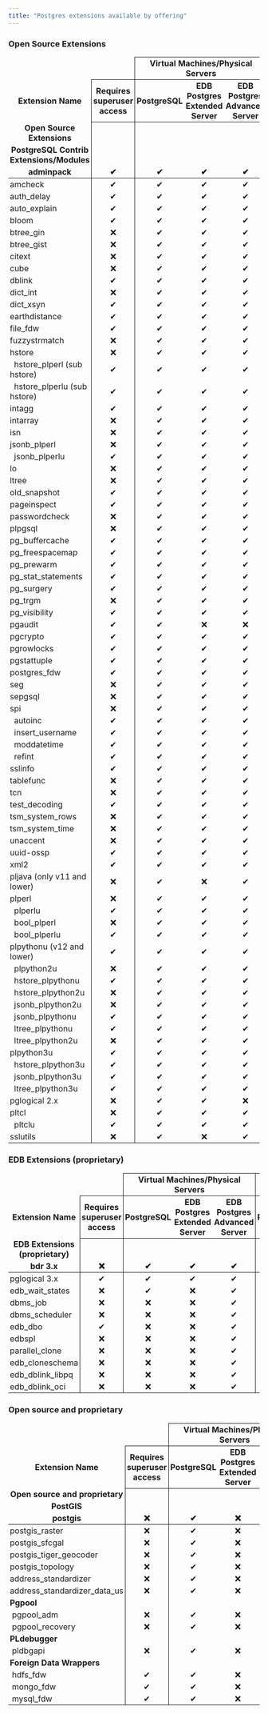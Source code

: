 ```yaml
---
title: "Postgres extensions available by offering"
---
```


### Open Source Extensions         

<table data-source="This table was generated automatically from 1GXzzVYT6CULGgGcyp0VtBfOtbxuWxkOU2pRYW42W4pM on 2022-09-28T17:15:52.297Z. Do not edit it directly without first removing this attribute!" data-section="Open Source Extensions         ">
<thead>
  <tr>
    <th style="font-weight: bold; border-left: none; border-right: none; border-top: none; border-bottom: none; padding-left: 3px; padding-right: 3px; padding-top: 2px; padding-bottom: 2px"></th>
    <th style="font-weight: bold; text-align: center; vertical-align: middle; border-left: none; border-right: solid 1px; border-top: none; border-bottom: solid 1px; padding-left: 3px; padding-right: 3px; padding-top: 2px; padding-bottom: 2px"></th>
    <th rowspan="1" colspan="3" style="font-weight: bold; text-align: center; vertical-align: middle; border-left: solid 1px; border-right: solid 1px; border-top: solid 1px; border-bottom: solid 1px; padding-left: 3px; padding-right: 3px; padding-top: 2px; padding-bottom: 2px">Virtual Machines/Physical Servers</th>
    <th rowspan="1" colspan="2" style="font-weight: bold; text-align: center; vertical-align: middle; border-left: solid 1px; border-right: solid 1px; border-top: solid 1px; border-bottom: solid 1px; padding-left: 3px; padding-right: 3px; padding-top: 2px; padding-bottom: 2px">Kubernetes</th>
    <th rowspan="1" colspan="3" style="font-weight: bold; text-align: center; vertical-align: middle; border-left: solid 1px; border-right: solid 1px; border-top: solid 1px; border-bottom: solid 1px; padding-left: 3px; padding-right: 3px; padding-top: 2px; padding-bottom: 2px">BigAnimal</th>
  </tr>
  <tr>
    <th style="font-weight: bold; border-left: none; border-right: none; border-top: none; border-bottom: none; padding-left: 3px; padding-right: 3px; padding-top: 2px; padding-bottom: 2px">Extension Name</th>
    <th style="font-weight: bold; text-align: center; border-left: solid 1px; border-right: none; border-top: none; border-bottom: solid 1px; padding-left: 3px; padding-right: 3px; padding-top: 2px; padding-bottom: 2px">Requires superuser access</th>
    <th style="font-weight: bold; text-align: center; border-left: solid 1px; border-right: none; border-top: none; border-bottom: solid 1px; padding-left: 3px; padding-right: 3px; padding-top: 2px; padding-bottom: 2px">PostgreSQL</th>
    <th style="font-weight: bold; text-align: center; border-left: none; border-right: none; border-top: none; border-bottom: solid 1px; padding-left: 3px; padding-right: 3px; padding-top: 2px; padding-bottom: 2px">EDB Postgres Extended Server</th>
    <th style="font-weight: bold; text-align: center; border-left: none; border-right: solid 1px; border-top: none; border-bottom: solid 1px; padding-left: 3px; padding-right: 3px; padding-top: 2px; padding-bottom: 2px">EDB Postgres Advanced Server</th>
    <th style="font-weight: bold; text-align: center; border-left: none; border-right: none; border-top: none; border-bottom: solid 1px; padding-left: 3px; padding-right: 3px; padding-top: 2px; padding-bottom: 2px">PostgreSQL</th>
    <th style="font-weight: bold; text-align: center; border-left: none; border-right: none; border-top: none; border-bottom: solid 1px; padding-left: 3px; padding-right: 3px; padding-top: 2px; padding-bottom: 2px">EDB Postgres Advanced Server</th>
    <th style="font-weight: bold; border-left: solid 1px; border-right: none; border-top: none; border-bottom: solid 1px; padding-left: 3px; padding-right: 3px; padding-top: 2px; padding-bottom: 2px">PostgreSQL</th>
    <th style="font-weight: bold; border-left: none; border-right: none; border-top: none; border-bottom: solid 1px; padding-left: 3px; padding-right: 3px; padding-top: 2px; padding-bottom: 2px">PostgreSQL Compatible</th>
    <th style="font-weight: bold; text-align: center; border-left: none; border-right: solid 1px; border-top: none; border-bottom: solid 1px; padding-left: 3px; padding-right: 3px; padding-top: 2px; padding-bottom: 2px">Oracle Compatible</th>
  </tr>
  <tr>
    <th style="font-weight: bold; border-left: none; border-right: none; border-top: none; border-bottom: none; padding-left: 3px; padding-right: 3px; padding-top: 2px; padding-bottom: 2px">Open Source Extensions</th>
    <th style="border-left: solid 1px; border-right: none; border-top: none; border-bottom: none; padding-left: 3px; padding-right: 3px; padding-top: 2px; padding-bottom: 2px"></th>
    <th style="border-left: solid 1px; border-right: none; border-top: none; border-bottom: none; padding-left: 3px; padding-right: 3px; padding-top: 2px; padding-bottom: 2px"></th>
    <th style="border-left: none; border-right: none; border-top: none; border-bottom: none; padding-left: 3px; padding-right: 3px; padding-top: 2px; padding-bottom: 2px"></th>
    <th style="border-left: none; border-right: solid 1px; border-top: none; border-bottom: none; padding-left: 3px; padding-right: 3px; padding-top: 2px; padding-bottom: 2px"></th>
    <th style="border-left: none; border-right: none; border-top: none; border-bottom: none; padding-left: 3px; padding-right: 3px; padding-top: 2px; padding-bottom: 2px"></th>
    <th style="border-left: none; border-right: none; border-top: none; border-bottom: none; padding-left: 3px; padding-right: 3px; padding-top: 2px; padding-bottom: 2px"></th>
    <th style="border-left: solid 1px; border-right: none; border-top: none; border-bottom: none; padding-left: 3px; padding-right: 3px; padding-top: 2px; padding-bottom: 2px"></th>
    <th style="border-left: none; border-right: none; border-top: none; border-bottom: none; padding-left: 3px; padding-right: 3px; padding-top: 2px; padding-bottom: 2px"></th>
    <th style="border-left: none; border-right: solid 1px; border-top: none; border-bottom: none; padding-left: 3px; padding-right: 3px; padding-top: 2px; padding-bottom: 2px"></th>
  </tr>
  <tr>
    <th style="font-weight: bold; border-left: none; border-right: none; border-top: none; border-bottom: none; padding-left: 3px; padding-right: 3px; padding-top: 2px; padding-bottom: 2px">PostgreSQL Contrib Extensions/Modules</th>
    <th style="border-left: solid 1px; border-right: none; border-top: none; border-bottom: none; padding-left: 3px; padding-right: 3px; padding-top: 2px; padding-bottom: 2px"></th>
    <th style="border-left: solid 1px; border-right: none; border-top: none; border-bottom: none; padding-left: 3px; padding-right: 3px; padding-top: 2px; padding-bottom: 2px"></th>
    <th style="border-left: none; border-right: none; border-top: none; border-bottom: none; padding-left: 3px; padding-right: 3px; padding-top: 2px; padding-bottom: 2px"></th>
    <th style="border-left: none; border-right: solid 1px; border-top: none; border-bottom: none; padding-left: 3px; padding-right: 3px; padding-top: 2px; padding-bottom: 2px"></th>
    <th style="border-left: none; border-right: none; border-top: none; border-bottom: none; padding-left: 3px; padding-right: 3px; padding-top: 2px; padding-bottom: 2px"></th>
    <th style="border-left: none; border-right: none; border-top: none; border-bottom: none; padding-left: 3px; padding-right: 3px; padding-top: 2px; padding-bottom: 2px"></th>
    <th style="border-left: solid 1px; border-right: none; border-top: none; border-bottom: none; padding-left: 3px; padding-right: 3px; padding-top: 2px; padding-bottom: 2px"></th>
    <th style="border-left: none; border-right: none; border-top: none; border-bottom: none; padding-left: 3px; padding-right: 3px; padding-top: 2px; padding-bottom: 2px"></th>
    <th style="border-left: none; border-right: solid 1px; border-top: none; border-bottom: none; padding-left: 3px; padding-right: 3px; padding-top: 2px; padding-bottom: 2px"></th>
  </tr>
  <tr>
    <th style="border-left: none; border-right: none; border-top: none; border-bottom: none; padding-left: 3px; padding-right: 3px; padding-top: 2px; padding-bottom: 2px">adminpack</th>
    <th style="text-align: center; border-left: solid 1px; border-right: none; border-top: none; border-bottom: none; padding-left: 3px; padding-right: 3px; padding-top: 2px; padding-bottom: 2px">✔</th>
    <th style="text-align: center; border-left: solid 1px; border-right: none; border-top: none; border-bottom: none; padding-left: 3px; padding-right: 3px; padding-top: 2px; padding-bottom: 2px">✔</th>
    <th style="text-align: center; border-left: none; border-right: none; border-top: none; border-bottom: none; padding-left: 3px; padding-right: 3px; padding-top: 2px; padding-bottom: 2px">✔</th>
    <th style="text-align: center; border-left: none; border-right: solid 1px; border-top: none; border-bottom: none; padding-left: 3px; padding-right: 3px; padding-top: 2px; padding-bottom: 2px">✔</th>
    <th style="text-align: center; border-left: none; border-right: none; border-top: none; border-bottom: none; padding-left: 3px; padding-right: 3px; padding-top: 2px; padding-bottom: 2px">❌</th>
    <th style="text-align: center; border-left: none; border-right: none; border-top: none; border-bottom: none; padding-left: 3px; padding-right: 3px; padding-top: 2px; padding-bottom: 2px">❌</th>
    <th style="text-align: center; border-left: solid 1px; border-right: none; border-top: none; border-bottom: none; padding-left: 3px; padding-right: 3px; padding-top: 2px; padding-bottom: 2px">❌</th>
    <th style="text-align: center; border-left: none; border-right: none; border-top: none; border-bottom: none; padding-left: 3px; padding-right: 3px; padding-top: 2px; padding-bottom: 2px">❌</th>
    <th style="text-align: center; border-left: none; border-right: solid 1px; border-top: none; border-bottom: none; padding-left: 3px; padding-right: 3px; padding-top: 2px; padding-bottom: 2px">❌</th>
  </tr>
</thead>
<tbody>
  <tr>
    <td style="border-left: none; border-right: none; border-top: none; border-bottom: none; padding-left: 3px; padding-right: 3px; padding-top: 2px; padding-bottom: 2px">amcheck</td>
    <td style="text-align: center; border-left: solid 1px; border-right: none; border-top: none; border-bottom: none; padding-left: 3px; padding-right: 3px; padding-top: 2px; padding-bottom: 2px">✔</td>
    <td style="text-align: center; border-left: solid 1px; border-right: none; border-top: none; border-bottom: none; padding-left: 3px; padding-right: 3px; padding-top: 2px; padding-bottom: 2px">✔</td>
    <td style="text-align: center; border-left: none; border-right: none; border-top: none; border-bottom: none; padding-left: 3px; padding-right: 3px; padding-top: 2px; padding-bottom: 2px">✔</td>
    <td style="text-align: center; border-left: none; border-right: solid 1px; border-top: none; border-bottom: none; padding-left: 3px; padding-right: 3px; padding-top: 2px; padding-bottom: 2px">✔</td>
    <td style="text-align: center; border-left: none; border-right: none; border-top: none; border-bottom: none; padding-left: 3px; padding-right: 3px; padding-top: 2px; padding-bottom: 2px">✔</td>
    <td style="text-align: center; border-left: none; border-right: none; border-top: none; border-bottom: none; padding-left: 3px; padding-right: 3px; padding-top: 2px; padding-bottom: 2px">✔</td>
    <td style="text-align: center; border-left: solid 1px; border-right: none; border-top: none; border-bottom: none; padding-left: 3px; padding-right: 3px; padding-top: 2px; padding-bottom: 2px">✔</td>
    <td style="text-align: center; border-left: none; border-right: none; border-top: none; border-bottom: none; padding-left: 3px; padding-right: 3px; padding-top: 2px; padding-bottom: 2px">✔</td>
    <td style="text-align: center; border-left: none; border-right: solid 1px; border-top: none; border-bottom: none; padding-left: 3px; padding-right: 3px; padding-top: 2px; padding-bottom: 2px">✔</td>
  </tr>
  <tr>
    <td style="border-left: none; border-right: none; border-top: none; border-bottom: none; padding-left: 3px; padding-right: 3px; padding-top: 2px; padding-bottom: 2px">auth_delay</td>
    <td style="text-align: center; border-left: solid 1px; border-right: none; border-top: none; border-bottom: none; padding-left: 3px; padding-right: 3px; padding-top: 2px; padding-bottom: 2px">✔</td>
    <td style="text-align: center; border-left: solid 1px; border-right: none; border-top: none; border-bottom: none; padding-left: 3px; padding-right: 3px; padding-top: 2px; padding-bottom: 2px">✔</td>
    <td style="text-align: center; border-left: none; border-right: none; border-top: none; border-bottom: none; padding-left: 3px; padding-right: 3px; padding-top: 2px; padding-bottom: 2px">✔</td>
    <td style="text-align: center; border-left: none; border-right: solid 1px; border-top: none; border-bottom: none; padding-left: 3px; padding-right: 3px; padding-top: 2px; padding-bottom: 2px">✔</td>
    <td style="text-align: center; border-left: none; border-right: none; border-top: none; border-bottom: none; padding-left: 3px; padding-right: 3px; padding-top: 2px; padding-bottom: 2px">❌</td>
    <td style="text-align: center; border-left: none; border-right: none; border-top: none; border-bottom: none; padding-left: 3px; padding-right: 3px; padding-top: 2px; padding-bottom: 2px">❌</td>
    <td style="text-align: center; border-left: solid 1px; border-right: none; border-top: none; border-bottom: none; padding-left: 3px; padding-right: 3px; padding-top: 2px; padding-bottom: 2px">✔</td>
    <td style="text-align: center; border-left: none; border-right: none; border-top: none; border-bottom: none; padding-left: 3px; padding-right: 3px; padding-top: 2px; padding-bottom: 2px">✔</td>
    <td style="text-align: center; border-left: none; border-right: solid 1px; border-top: none; border-bottom: none; padding-left: 3px; padding-right: 3px; padding-top: 2px; padding-bottom: 2px">✔</td>
  </tr>
  <tr>
    <td style="border-left: none; border-right: none; border-top: none; border-bottom: none; padding-left: 3px; padding-right: 3px; padding-top: 2px; padding-bottom: 2px">auto_explain</td>
    <td style="text-align: center; border-left: solid 1px; border-right: none; border-top: none; border-bottom: none; padding-left: 3px; padding-right: 3px; padding-top: 2px; padding-bottom: 2px">✔</td>
    <td style="text-align: center; border-left: solid 1px; border-right: none; border-top: none; border-bottom: none; padding-left: 3px; padding-right: 3px; padding-top: 2px; padding-bottom: 2px">✔</td>
    <td style="text-align: center; border-left: none; border-right: none; border-top: none; border-bottom: none; padding-left: 3px; padding-right: 3px; padding-top: 2px; padding-bottom: 2px">✔</td>
    <td style="text-align: center; border-left: none; border-right: solid 1px; border-top: none; border-bottom: none; padding-left: 3px; padding-right: 3px; padding-top: 2px; padding-bottom: 2px">✔</td>
    <td style="text-align: center; border-left: none; border-right: none; border-top: none; border-bottom: none; padding-left: 3px; padding-right: 3px; padding-top: 2px; padding-bottom: 2px">❌</td>
    <td style="text-align: center; border-left: none; border-right: none; border-top: none; border-bottom: none; padding-left: 3px; padding-right: 3px; padding-top: 2px; padding-bottom: 2px">❌</td>
    <td style="text-align: center; border-left: solid 1px; border-right: none; border-top: none; border-bottom: none; padding-left: 3px; padding-right: 3px; padding-top: 2px; padding-bottom: 2px">✔</td>
    <td style="text-align: center; border-left: none; border-right: none; border-top: none; border-bottom: none; padding-left: 3px; padding-right: 3px; padding-top: 2px; padding-bottom: 2px">✔</td>
    <td style="text-align: center; border-left: none; border-right: solid 1px; border-top: none; border-bottom: none; padding-left: 3px; padding-right: 3px; padding-top: 2px; padding-bottom: 2px">✔</td>
  </tr>
  <tr>
    <td style="border-left: none; border-right: none; border-top: none; border-bottom: none; padding-left: 3px; padding-right: 3px; padding-top: 2px; padding-bottom: 2px">bloom</td>
    <td style="text-align: center; border-left: solid 1px; border-right: none; border-top: none; border-bottom: none; padding-left: 3px; padding-right: 3px; padding-top: 2px; padding-bottom: 2px">✔</td>
    <td style="text-align: center; border-left: solid 1px; border-right: none; border-top: none; border-bottom: none; padding-left: 3px; padding-right: 3px; padding-top: 2px; padding-bottom: 2px">✔</td>
    <td style="text-align: center; border-left: none; border-right: none; border-top: none; border-bottom: none; padding-left: 3px; padding-right: 3px; padding-top: 2px; padding-bottom: 2px">✔</td>
    <td style="text-align: center; border-left: none; border-right: solid 1px; border-top: none; border-bottom: none; padding-left: 3px; padding-right: 3px; padding-top: 2px; padding-bottom: 2px">✔</td>
    <td style="text-align: center; border-left: none; border-right: none; border-top: none; border-bottom: none; padding-left: 3px; padding-right: 3px; padding-top: 2px; padding-bottom: 2px">✔</td>
    <td style="text-align: center; border-left: none; border-right: none; border-top: none; border-bottom: none; padding-left: 3px; padding-right: 3px; padding-top: 2px; padding-bottom: 2px">✔</td>
    <td style="text-align: center; border-left: solid 1px; border-right: none; border-top: none; border-bottom: none; padding-left: 3px; padding-right: 3px; padding-top: 2px; padding-bottom: 2px">✔</td>
    <td style="text-align: center; border-left: none; border-right: none; border-top: none; border-bottom: none; padding-left: 3px; padding-right: 3px; padding-top: 2px; padding-bottom: 2px">✔</td>
    <td style="text-align: center; border-left: none; border-right: solid 1px; border-top: none; border-bottom: none; padding-left: 3px; padding-right: 3px; padding-top: 2px; padding-bottom: 2px">✔</td>
  </tr>
  <tr>
    <td style="border-left: none; border-right: none; border-top: none; border-bottom: none; padding-left: 3px; padding-right: 3px; padding-top: 2px; padding-bottom: 2px">btree_gin</td>
    <td style="text-align: center; border-left: solid 1px; border-right: none; border-top: none; border-bottom: none; padding-left: 3px; padding-right: 3px; padding-top: 2px; padding-bottom: 2px">❌</td>
    <td style="text-align: center; border-left: solid 1px; border-right: none; border-top: none; border-bottom: none; padding-left: 3px; padding-right: 3px; padding-top: 2px; padding-bottom: 2px">✔</td>
    <td style="text-align: center; border-left: none; border-right: none; border-top: none; border-bottom: none; padding-left: 3px; padding-right: 3px; padding-top: 2px; padding-bottom: 2px">✔</td>
    <td style="text-align: center; border-left: none; border-right: solid 1px; border-top: none; border-bottom: none; padding-left: 3px; padding-right: 3px; padding-top: 2px; padding-bottom: 2px">✔</td>
    <td style="text-align: center; border-left: none; border-right: none; border-top: none; border-bottom: none; padding-left: 3px; padding-right: 3px; padding-top: 2px; padding-bottom: 2px">✔</td>
    <td style="text-align: center; border-left: none; border-right: none; border-top: none; border-bottom: none; padding-left: 3px; padding-right: 3px; padding-top: 2px; padding-bottom: 2px">✔</td>
    <td style="text-align: center; border-left: solid 1px; border-right: none; border-top: none; border-bottom: none; padding-left: 3px; padding-right: 3px; padding-top: 2px; padding-bottom: 2px">✔</td>
    <td style="text-align: center; border-left: none; border-right: none; border-top: none; border-bottom: none; padding-left: 3px; padding-right: 3px; padding-top: 2px; padding-bottom: 2px">✔</td>
    <td style="text-align: center; border-left: none; border-right: solid 1px; border-top: none; border-bottom: none; padding-left: 3px; padding-right: 3px; padding-top: 2px; padding-bottom: 2px">✔</td>
  </tr>
  <tr>
    <td style="border-left: none; border-right: none; border-top: none; border-bottom: none; padding-left: 3px; padding-right: 3px; padding-top: 2px; padding-bottom: 2px">btree_gist</td>
    <td style="text-align: center; border-left: solid 1px; border-right: none; border-top: none; border-bottom: none; padding-left: 3px; padding-right: 3px; padding-top: 2px; padding-bottom: 2px">❌</td>
    <td style="text-align: center; border-left: solid 1px; border-right: none; border-top: none; border-bottom: none; padding-left: 3px; padding-right: 3px; padding-top: 2px; padding-bottom: 2px">✔</td>
    <td style="text-align: center; border-left: none; border-right: none; border-top: none; border-bottom: none; padding-left: 3px; padding-right: 3px; padding-top: 2px; padding-bottom: 2px">✔</td>
    <td style="text-align: center; border-left: none; border-right: solid 1px; border-top: none; border-bottom: none; padding-left: 3px; padding-right: 3px; padding-top: 2px; padding-bottom: 2px">✔</td>
    <td style="text-align: center; border-left: none; border-right: none; border-top: none; border-bottom: none; padding-left: 3px; padding-right: 3px; padding-top: 2px; padding-bottom: 2px">✔</td>
    <td style="text-align: center; border-left: none; border-right: none; border-top: none; border-bottom: none; padding-left: 3px; padding-right: 3px; padding-top: 2px; padding-bottom: 2px">✔</td>
    <td style="text-align: center; border-left: solid 1px; border-right: none; border-top: none; border-bottom: none; padding-left: 3px; padding-right: 3px; padding-top: 2px; padding-bottom: 2px">✔</td>
    <td style="text-align: center; border-left: none; border-right: none; border-top: none; border-bottom: none; padding-left: 3px; padding-right: 3px; padding-top: 2px; padding-bottom: 2px">✔</td>
    <td style="text-align: center; border-left: none; border-right: solid 1px; border-top: none; border-bottom: none; padding-left: 3px; padding-right: 3px; padding-top: 2px; padding-bottom: 2px">✔</td>
  </tr>
  <tr>
    <td style="border-left: none; border-right: none; border-top: none; border-bottom: none; padding-left: 3px; padding-right: 3px; padding-top: 2px; padding-bottom: 2px">citext</td>
    <td style="text-align: center; border-left: solid 1px; border-right: none; border-top: none; border-bottom: none; padding-left: 3px; padding-right: 3px; padding-top: 2px; padding-bottom: 2px">❌</td>
    <td style="text-align: center; border-left: solid 1px; border-right: none; border-top: none; border-bottom: none; padding-left: 3px; padding-right: 3px; padding-top: 2px; padding-bottom: 2px">✔</td>
    <td style="text-align: center; border-left: none; border-right: none; border-top: none; border-bottom: none; padding-left: 3px; padding-right: 3px; padding-top: 2px; padding-bottom: 2px">✔</td>
    <td style="text-align: center; border-left: none; border-right: solid 1px; border-top: none; border-bottom: none; padding-left: 3px; padding-right: 3px; padding-top: 2px; padding-bottom: 2px">✔</td>
    <td style="text-align: center; border-left: none; border-right: none; border-top: none; border-bottom: none; padding-left: 3px; padding-right: 3px; padding-top: 2px; padding-bottom: 2px">✔</td>
    <td style="text-align: center; border-left: none; border-right: none; border-top: none; border-bottom: none; padding-left: 3px; padding-right: 3px; padding-top: 2px; padding-bottom: 2px">✔</td>
    <td style="text-align: center; border-left: solid 1px; border-right: none; border-top: none; border-bottom: none; padding-left: 3px; padding-right: 3px; padding-top: 2px; padding-bottom: 2px">✔</td>
    <td style="text-align: center; border-left: none; border-right: none; border-top: none; border-bottom: none; padding-left: 3px; padding-right: 3px; padding-top: 2px; padding-bottom: 2px">✔</td>
    <td style="text-align: center; border-left: none; border-right: solid 1px; border-top: none; border-bottom: none; padding-left: 3px; padding-right: 3px; padding-top: 2px; padding-bottom: 2px">✔</td>
  </tr>
  <tr>
    <td style="border-left: none; border-right: none; border-top: none; border-bottom: none; padding-left: 3px; padding-right: 3px; padding-top: 2px; padding-bottom: 2px">cube</td>
    <td style="text-align: center; border-left: solid 1px; border-right: none; border-top: none; border-bottom: none; padding-left: 3px; padding-right: 3px; padding-top: 2px; padding-bottom: 2px">❌</td>
    <td style="text-align: center; border-left: solid 1px; border-right: none; border-top: none; border-bottom: none; padding-left: 3px; padding-right: 3px; padding-top: 2px; padding-bottom: 2px">✔</td>
    <td style="text-align: center; border-left: none; border-right: none; border-top: none; border-bottom: none; padding-left: 3px; padding-right: 3px; padding-top: 2px; padding-bottom: 2px">✔</td>
    <td style="text-align: center; border-left: none; border-right: solid 1px; border-top: none; border-bottom: none; padding-left: 3px; padding-right: 3px; padding-top: 2px; padding-bottom: 2px">✔</td>
    <td style="text-align: center; border-left: none; border-right: none; border-top: none; border-bottom: none; padding-left: 3px; padding-right: 3px; padding-top: 2px; padding-bottom: 2px">✔</td>
    <td style="text-align: center; border-left: none; border-right: none; border-top: none; border-bottom: none; padding-left: 3px; padding-right: 3px; padding-top: 2px; padding-bottom: 2px">✔</td>
    <td style="text-align: center; border-left: solid 1px; border-right: none; border-top: none; border-bottom: none; padding-left: 3px; padding-right: 3px; padding-top: 2px; padding-bottom: 2px">✔</td>
    <td style="text-align: center; border-left: none; border-right: none; border-top: none; border-bottom: none; padding-left: 3px; padding-right: 3px; padding-top: 2px; padding-bottom: 2px">✔</td>
    <td style="text-align: center; border-left: none; border-right: solid 1px; border-top: none; border-bottom: none; padding-left: 3px; padding-right: 3px; padding-top: 2px; padding-bottom: 2px">✔</td>
  </tr>
  <tr>
    <td style="border-left: none; border-right: none; border-top: none; border-bottom: none; padding-left: 3px; padding-right: 3px; padding-top: 2px; padding-bottom: 2px">dblink</td>
    <td style="text-align: center; border-left: solid 1px; border-right: none; border-top: none; border-bottom: none; padding-left: 3px; padding-right: 3px; padding-top: 2px; padding-bottom: 2px">✔</td>
    <td style="text-align: center; border-left: solid 1px; border-right: none; border-top: none; border-bottom: none; padding-left: 3px; padding-right: 3px; padding-top: 2px; padding-bottom: 2px">✔</td>
    <td style="text-align: center; border-left: none; border-right: none; border-top: none; border-bottom: none; padding-left: 3px; padding-right: 3px; padding-top: 2px; padding-bottom: 2px">✔</td>
    <td style="text-align: center; border-left: none; border-right: solid 1px; border-top: none; border-bottom: none; padding-left: 3px; padding-right: 3px; padding-top: 2px; padding-bottom: 2px">✔</td>
    <td style="text-align: center; border-left: none; border-right: none; border-top: none; border-bottom: none; padding-left: 3px; padding-right: 3px; padding-top: 2px; padding-bottom: 2px">✔</td>
    <td style="text-align: center; border-left: none; border-right: none; border-top: none; border-bottom: none; padding-left: 3px; padding-right: 3px; padding-top: 2px; padding-bottom: 2px">✔</td>
    <td style="text-align: center; border-left: solid 1px; border-right: none; border-top: none; border-bottom: none; padding-left: 3px; padding-right: 3px; padding-top: 2px; padding-bottom: 2px">✔</td>
    <td style="text-align: center; border-left: none; border-right: none; border-top: none; border-bottom: none; padding-left: 3px; padding-right: 3px; padding-top: 2px; padding-bottom: 2px">✔</td>
    <td style="text-align: center; border-left: none; border-right: solid 1px; border-top: none; border-bottom: none; padding-left: 3px; padding-right: 3px; padding-top: 2px; padding-bottom: 2px">✔</td>
  </tr>
  <tr>
    <td style="border-left: none; border-right: none; border-top: none; border-bottom: none; padding-left: 3px; padding-right: 3px; padding-top: 2px; padding-bottom: 2px">dict_int</td>
    <td style="text-align: center; border-left: solid 1px; border-right: none; border-top: none; border-bottom: none; padding-left: 3px; padding-right: 3px; padding-top: 2px; padding-bottom: 2px">❌</td>
    <td style="text-align: center; border-left: solid 1px; border-right: none; border-top: none; border-bottom: none; padding-left: 3px; padding-right: 3px; padding-top: 2px; padding-bottom: 2px">✔</td>
    <td style="text-align: center; border-left: none; border-right: none; border-top: none; border-bottom: none; padding-left: 3px; padding-right: 3px; padding-top: 2px; padding-bottom: 2px">✔</td>
    <td style="text-align: center; border-left: none; border-right: solid 1px; border-top: none; border-bottom: none; padding-left: 3px; padding-right: 3px; padding-top: 2px; padding-bottom: 2px">✔</td>
    <td style="text-align: center; border-left: none; border-right: none; border-top: none; border-bottom: none; padding-left: 3px; padding-right: 3px; padding-top: 2px; padding-bottom: 2px">✔</td>
    <td style="text-align: center; border-left: none; border-right: none; border-top: none; border-bottom: none; padding-left: 3px; padding-right: 3px; padding-top: 2px; padding-bottom: 2px">✔</td>
    <td style="text-align: center; border-left: solid 1px; border-right: none; border-top: none; border-bottom: none; padding-left: 3px; padding-right: 3px; padding-top: 2px; padding-bottom: 2px">✔</td>
    <td style="text-align: center; border-left: none; border-right: none; border-top: none; border-bottom: none; padding-left: 3px; padding-right: 3px; padding-top: 2px; padding-bottom: 2px">✔</td>
    <td style="text-align: center; border-left: none; border-right: solid 1px; border-top: none; border-bottom: none; padding-left: 3px; padding-right: 3px; padding-top: 2px; padding-bottom: 2px">✔</td>
  </tr>
  <tr>
    <td style="border-left: none; border-right: none; border-top: none; border-bottom: none; padding-left: 3px; padding-right: 3px; padding-top: 2px; padding-bottom: 2px">dict_xsyn</td>
    <td style="text-align: center; border-left: solid 1px; border-right: none; border-top: none; border-bottom: none; padding-left: 3px; padding-right: 3px; padding-top: 2px; padding-bottom: 2px">✔</td>
    <td style="text-align: center; border-left: solid 1px; border-right: none; border-top: none; border-bottom: none; padding-left: 3px; padding-right: 3px; padding-top: 2px; padding-bottom: 2px">✔</td>
    <td style="text-align: center; border-left: none; border-right: none; border-top: none; border-bottom: none; padding-left: 3px; padding-right: 3px; padding-top: 2px; padding-bottom: 2px">✔</td>
    <td style="text-align: center; border-left: none; border-right: solid 1px; border-top: none; border-bottom: none; padding-left: 3px; padding-right: 3px; padding-top: 2px; padding-bottom: 2px">✔</td>
    <td style="text-align: center; border-left: none; border-right: none; border-top: none; border-bottom: none; padding-left: 3px; padding-right: 3px; padding-top: 2px; padding-bottom: 2px">✔</td>
    <td style="text-align: center; border-left: none; border-right: none; border-top: none; border-bottom: none; padding-left: 3px; padding-right: 3px; padding-top: 2px; padding-bottom: 2px">✔</td>
    <td style="text-align: center; border-left: solid 1px; border-right: none; border-top: none; border-bottom: none; padding-left: 3px; padding-right: 3px; padding-top: 2px; padding-bottom: 2px">✔</td>
    <td style="text-align: center; border-left: none; border-right: none; border-top: none; border-bottom: none; padding-left: 3px; padding-right: 3px; padding-top: 2px; padding-bottom: 2px">✔</td>
    <td style="text-align: center; border-left: none; border-right: solid 1px; border-top: none; border-bottom: none; padding-left: 3px; padding-right: 3px; padding-top: 2px; padding-bottom: 2px">✔</td>
  </tr>
  <tr>
    <td style="border-left: none; border-right: none; border-top: none; border-bottom: none; padding-left: 3px; padding-right: 3px; padding-top: 2px; padding-bottom: 2px">earthdistance</td>
    <td style="text-align: center; border-left: solid 1px; border-right: none; border-top: none; border-bottom: none; padding-left: 3px; padding-right: 3px; padding-top: 2px; padding-bottom: 2px">✔</td>
    <td style="text-align: center; border-left: solid 1px; border-right: none; border-top: none; border-bottom: none; padding-left: 3px; padding-right: 3px; padding-top: 2px; padding-bottom: 2px">✔</td>
    <td style="text-align: center; border-left: none; border-right: none; border-top: none; border-bottom: none; padding-left: 3px; padding-right: 3px; padding-top: 2px; padding-bottom: 2px">✔</td>
    <td style="text-align: center; border-left: none; border-right: solid 1px; border-top: none; border-bottom: none; padding-left: 3px; padding-right: 3px; padding-top: 2px; padding-bottom: 2px">✔</td>
    <td style="text-align: center; border-left: none; border-right: none; border-top: none; border-bottom: none; padding-left: 3px; padding-right: 3px; padding-top: 2px; padding-bottom: 2px">✔</td>
    <td style="text-align: center; border-left: none; border-right: none; border-top: none; border-bottom: none; padding-left: 3px; padding-right: 3px; padding-top: 2px; padding-bottom: 2px">✔</td>
    <td style="text-align: center; border-left: solid 1px; border-right: none; border-top: none; border-bottom: none; padding-left: 3px; padding-right: 3px; padding-top: 2px; padding-bottom: 2px">✔</td>
    <td style="text-align: center; border-left: none; border-right: none; border-top: none; border-bottom: none; padding-left: 3px; padding-right: 3px; padding-top: 2px; padding-bottom: 2px">✔</td>
    <td style="text-align: center; border-left: none; border-right: solid 1px; border-top: none; border-bottom: none; padding-left: 3px; padding-right: 3px; padding-top: 2px; padding-bottom: 2px">✔</td>
  </tr>
  <tr>
    <td style="border-left: none; border-right: none; border-top: none; border-bottom: none; padding-left: 3px; padding-right: 3px; padding-top: 2px; padding-bottom: 2px">file_fdw</td>
    <td style="text-align: center; border-left: solid 1px; border-right: none; border-top: none; border-bottom: none; padding-left: 3px; padding-right: 3px; padding-top: 2px; padding-bottom: 2px">✔</td>
    <td style="text-align: center; border-left: solid 1px; border-right: none; border-top: none; border-bottom: none; padding-left: 3px; padding-right: 3px; padding-top: 2px; padding-bottom: 2px">✔</td>
    <td style="text-align: center; border-left: none; border-right: none; border-top: none; border-bottom: none; padding-left: 3px; padding-right: 3px; padding-top: 2px; padding-bottom: 2px">✔</td>
    <td style="text-align: center; border-left: none; border-right: solid 1px; border-top: none; border-bottom: none; padding-left: 3px; padding-right: 3px; padding-top: 2px; padding-bottom: 2px">✔</td>
    <td style="text-align: center; border-left: none; border-right: none; border-top: none; border-bottom: none; padding-left: 3px; padding-right: 3px; padding-top: 2px; padding-bottom: 2px">❌</td>
    <td style="text-align: center; border-left: none; border-right: none; border-top: none; border-bottom: none; padding-left: 3px; padding-right: 3px; padding-top: 2px; padding-bottom: 2px">❌</td>
    <td style="text-align: center; border-left: solid 1px; border-right: none; border-top: none; border-bottom: none; padding-left: 3px; padding-right: 3px; padding-top: 2px; padding-bottom: 2px">❌</td>
    <td style="text-align: center; border-left: none; border-right: none; border-top: none; border-bottom: none; padding-left: 3px; padding-right: 3px; padding-top: 2px; padding-bottom: 2px">❌</td>
    <td style="text-align: center; border-left: none; border-right: solid 1px; border-top: none; border-bottom: none; padding-left: 3px; padding-right: 3px; padding-top: 2px; padding-bottom: 2px">❌</td>
  </tr>
  <tr>
    <td style="border-left: none; border-right: none; border-top: none; border-bottom: none; padding-left: 3px; padding-right: 3px; padding-top: 2px; padding-bottom: 2px">fuzzystrmatch</td>
    <td style="text-align: center; border-left: solid 1px; border-right: none; border-top: none; border-bottom: none; padding-left: 3px; padding-right: 3px; padding-top: 2px; padding-bottom: 2px">❌</td>
    <td style="text-align: center; border-left: solid 1px; border-right: none; border-top: none; border-bottom: none; padding-left: 3px; padding-right: 3px; padding-top: 2px; padding-bottom: 2px">✔</td>
    <td style="text-align: center; border-left: none; border-right: none; border-top: none; border-bottom: none; padding-left: 3px; padding-right: 3px; padding-top: 2px; padding-bottom: 2px">✔</td>
    <td style="text-align: center; border-left: none; border-right: solid 1px; border-top: none; border-bottom: none; padding-left: 3px; padding-right: 3px; padding-top: 2px; padding-bottom: 2px">✔</td>
    <td style="text-align: center; border-left: none; border-right: none; border-top: none; border-bottom: none; padding-left: 3px; padding-right: 3px; padding-top: 2px; padding-bottom: 2px">✔</td>
    <td style="text-align: center; border-left: none; border-right: none; border-top: none; border-bottom: none; padding-left: 3px; padding-right: 3px; padding-top: 2px; padding-bottom: 2px">✔</td>
    <td style="text-align: center; border-left: solid 1px; border-right: none; border-top: none; border-bottom: none; padding-left: 3px; padding-right: 3px; padding-top: 2px; padding-bottom: 2px">✔</td>
    <td style="text-align: center; border-left: none; border-right: none; border-top: none; border-bottom: none; padding-left: 3px; padding-right: 3px; padding-top: 2px; padding-bottom: 2px">✔</td>
    <td style="text-align: center; border-left: none; border-right: solid 1px; border-top: none; border-bottom: none; padding-left: 3px; padding-right: 3px; padding-top: 2px; padding-bottom: 2px">✔</td>
  </tr>
  <tr>
    <td style="border-left: none; border-right: none; border-top: none; border-bottom: none; padding-left: 3px; padding-right: 3px; padding-top: 2px; padding-bottom: 2px">hstore</td>
    <td style="text-align: center; border-left: solid 1px; border-right: none; border-top: none; border-bottom: none; padding-left: 3px; padding-right: 3px; padding-top: 2px; padding-bottom: 2px">❌</td>
    <td style="text-align: center; border-left: solid 1px; border-right: none; border-top: none; border-bottom: none; padding-left: 3px; padding-right: 3px; padding-top: 2px; padding-bottom: 2px">✔</td>
    <td style="text-align: center; border-left: none; border-right: none; border-top: none; border-bottom: none; padding-left: 3px; padding-right: 3px; padding-top: 2px; padding-bottom: 2px">✔</td>
    <td style="text-align: center; border-left: none; border-right: solid 1px; border-top: none; border-bottom: none; padding-left: 3px; padding-right: 3px; padding-top: 2px; padding-bottom: 2px">✔</td>
    <td style="text-align: center; border-left: none; border-right: none; border-top: none; border-bottom: none; padding-left: 3px; padding-right: 3px; padding-top: 2px; padding-bottom: 2px">✔</td>
    <td style="text-align: center; border-left: none; border-right: none; border-top: none; border-bottom: none; padding-left: 3px; padding-right: 3px; padding-top: 2px; padding-bottom: 2px">✔</td>
    <td style="text-align: center; border-left: solid 1px; border-right: none; border-top: none; border-bottom: none; padding-left: 3px; padding-right: 3px; padding-top: 2px; padding-bottom: 2px">✔</td>
    <td style="text-align: center; border-left: none; border-right: none; border-top: none; border-bottom: none; padding-left: 3px; padding-right: 3px; padding-top: 2px; padding-bottom: 2px">✔</td>
    <td style="text-align: center; border-left: none; border-right: solid 1px; border-top: none; border-bottom: none; padding-left: 3px; padding-right: 3px; padding-top: 2px; padding-bottom: 2px">✔</td>
  </tr>
  <tr>
    <td style="border-left: none; border-right: none; border-top: none; border-bottom: none; padding-left: 3px; padding-right: 3px; padding-top: 2px; padding-bottom: 2px">  hstore_plperl (sub hstore)</td>
    <td style="text-align: center; border-left: solid 1px; border-right: none; border-top: none; border-bottom: none; padding-left: 3px; padding-right: 3px; padding-top: 2px; padding-bottom: 2px">✔</td>
    <td style="text-align: center; border-left: solid 1px; border-right: none; border-top: none; border-bottom: none; padding-left: 3px; padding-right: 3px; padding-top: 2px; padding-bottom: 2px">✔</td>
    <td style="text-align: center; border-left: none; border-right: none; border-top: none; border-bottom: none; padding-left: 3px; padding-right: 3px; padding-top: 2px; padding-bottom: 2px">✔</td>
    <td style="text-align: center; border-left: none; border-right: solid 1px; border-top: none; border-bottom: none; padding-left: 3px; padding-right: 3px; padding-top: 2px; padding-bottom: 2px">✔</td>
    <td style="text-align: center; border-left: none; border-right: none; border-top: none; border-bottom: none; padding-left: 3px; padding-right: 3px; padding-top: 2px; padding-bottom: 2px">❌</td>
    <td style="text-align: center; border-left: none; border-right: none; border-top: none; border-bottom: none; padding-left: 3px; padding-right: 3px; padding-top: 2px; padding-bottom: 2px">❌</td>
    <td style="text-align: center; border-left: solid 1px; border-right: none; border-top: none; border-bottom: none; padding-left: 3px; padding-right: 3px; padding-top: 2px; padding-bottom: 2px">✔</td>
    <td style="text-align: center; border-left: none; border-right: none; border-top: none; border-bottom: none; padding-left: 3px; padding-right: 3px; padding-top: 2px; padding-bottom: 2px">✔</td>
    <td style="text-align: center; border-left: none; border-right: solid 1px; border-top: none; border-bottom: none; padding-left: 3px; padding-right: 3px; padding-top: 2px; padding-bottom: 2px">✔</td>
  </tr>
  <tr>
    <td style="border-left: none; border-right: none; border-top: none; border-bottom: none; padding-left: 3px; padding-right: 3px; padding-top: 2px; padding-bottom: 2px">  hstore_plperlu (sub hstore)</td>
    <td style="text-align: center; border-left: solid 1px; border-right: none; border-top: none; border-bottom: none; padding-left: 3px; padding-right: 3px; padding-top: 2px; padding-bottom: 2px">✔</td>
    <td style="text-align: center; border-left: solid 1px; border-right: none; border-top: none; border-bottom: none; padding-left: 3px; padding-right: 3px; padding-top: 2px; padding-bottom: 2px">✔</td>
    <td style="text-align: center; border-left: none; border-right: none; border-top: none; border-bottom: none; padding-left: 3px; padding-right: 3px; padding-top: 2px; padding-bottom: 2px">✔</td>
    <td style="text-align: center; border-left: none; border-right: solid 1px; border-top: none; border-bottom: none; padding-left: 3px; padding-right: 3px; padding-top: 2px; padding-bottom: 2px">✔</td>
    <td style="text-align: center; border-left: none; border-right: none; border-top: none; border-bottom: none; padding-left: 3px; padding-right: 3px; padding-top: 2px; padding-bottom: 2px">❌</td>
    <td style="text-align: center; border-left: none; border-right: none; border-top: none; border-bottom: none; padding-left: 3px; padding-right: 3px; padding-top: 2px; padding-bottom: 2px">❌</td>
    <td style="text-align: center; border-left: solid 1px; border-right: none; border-top: none; border-bottom: none; padding-left: 3px; padding-right: 3px; padding-top: 2px; padding-bottom: 2px">✔</td>
    <td style="text-align: center; border-left: none; border-right: none; border-top: none; border-bottom: none; padding-left: 3px; padding-right: 3px; padding-top: 2px; padding-bottom: 2px">✔</td>
    <td style="text-align: center; border-left: none; border-right: solid 1px; border-top: none; border-bottom: none; padding-left: 3px; padding-right: 3px; padding-top: 2px; padding-bottom: 2px">✔</td>
  </tr>
  <tr>
    <td style="border-left: none; border-right: none; border-top: none; border-bottom: none; padding-left: 3px; padding-right: 3px; padding-top: 2px; padding-bottom: 2px">intagg</td>
    <td style="text-align: center; border-left: solid 1px; border-right: none; border-top: none; border-bottom: none; padding-left: 3px; padding-right: 3px; padding-top: 2px; padding-bottom: 2px">✔</td>
    <td style="text-align: center; border-left: solid 1px; border-right: none; border-top: none; border-bottom: none; padding-left: 3px; padding-right: 3px; padding-top: 2px; padding-bottom: 2px">✔</td>
    <td style="text-align: center; border-left: none; border-right: none; border-top: none; border-bottom: none; padding-left: 3px; padding-right: 3px; padding-top: 2px; padding-bottom: 2px">✔</td>
    <td style="text-align: center; border-left: none; border-right: solid 1px; border-top: none; border-bottom: none; padding-left: 3px; padding-right: 3px; padding-top: 2px; padding-bottom: 2px">✔</td>
    <td style="text-align: center; border-left: none; border-right: none; border-top: none; border-bottom: none; padding-left: 3px; padding-right: 3px; padding-top: 2px; padding-bottom: 2px">✔</td>
    <td style="text-align: center; border-left: none; border-right: none; border-top: none; border-bottom: none; padding-left: 3px; padding-right: 3px; padding-top: 2px; padding-bottom: 2px">✔</td>
    <td style="text-align: center; border-left: solid 1px; border-right: none; border-top: none; border-bottom: none; padding-left: 3px; padding-right: 3px; padding-top: 2px; padding-bottom: 2px">✔</td>
    <td style="text-align: center; border-left: none; border-right: none; border-top: none; border-bottom: none; padding-left: 3px; padding-right: 3px; padding-top: 2px; padding-bottom: 2px">✔</td>
    <td style="text-align: center; border-left: none; border-right: solid 1px; border-top: none; border-bottom: none; padding-left: 3px; padding-right: 3px; padding-top: 2px; padding-bottom: 2px">✔</td>
  </tr>
  <tr>
    <td style="border-left: none; border-right: none; border-top: none; border-bottom: none; padding-left: 3px; padding-right: 3px; padding-top: 2px; padding-bottom: 2px">intarray</td>
    <td style="text-align: center; border-left: solid 1px; border-right: none; border-top: none; border-bottom: none; padding-left: 3px; padding-right: 3px; padding-top: 2px; padding-bottom: 2px">❌</td>
    <td style="text-align: center; border-left: solid 1px; border-right: none; border-top: none; border-bottom: none; padding-left: 3px; padding-right: 3px; padding-top: 2px; padding-bottom: 2px">✔</td>
    <td style="text-align: center; border-left: none; border-right: none; border-top: none; border-bottom: none; padding-left: 3px; padding-right: 3px; padding-top: 2px; padding-bottom: 2px">✔</td>
    <td style="text-align: center; border-left: none; border-right: solid 1px; border-top: none; border-bottom: none; padding-left: 3px; padding-right: 3px; padding-top: 2px; padding-bottom: 2px">✔</td>
    <td style="text-align: center; border-left: none; border-right: none; border-top: none; border-bottom: none; padding-left: 3px; padding-right: 3px; padding-top: 2px; padding-bottom: 2px">✔</td>
    <td style="text-align: center; border-left: none; border-right: none; border-top: none; border-bottom: none; padding-left: 3px; padding-right: 3px; padding-top: 2px; padding-bottom: 2px">✔</td>
    <td style="text-align: center; border-left: solid 1px; border-right: none; border-top: none; border-bottom: none; padding-left: 3px; padding-right: 3px; padding-top: 2px; padding-bottom: 2px">✔</td>
    <td style="text-align: center; border-left: none; border-right: none; border-top: none; border-bottom: none; padding-left: 3px; padding-right: 3px; padding-top: 2px; padding-bottom: 2px">✔</td>
    <td style="text-align: center; border-left: none; border-right: solid 1px; border-top: none; border-bottom: none; padding-left: 3px; padding-right: 3px; padding-top: 2px; padding-bottom: 2px">✔</td>
  </tr>
  <tr>
    <td style="border-left: none; border-right: none; border-top: none; border-bottom: none; padding-left: 3px; padding-right: 3px; padding-top: 2px; padding-bottom: 2px">isn</td>
    <td style="text-align: center; border-left: solid 1px; border-right: none; border-top: none; border-bottom: none; padding-left: 3px; padding-right: 3px; padding-top: 2px; padding-bottom: 2px">❌</td>
    <td style="text-align: center; border-left: solid 1px; border-right: none; border-top: none; border-bottom: none; padding-left: 3px; padding-right: 3px; padding-top: 2px; padding-bottom: 2px">✔</td>
    <td style="text-align: center; border-left: none; border-right: none; border-top: none; border-bottom: none; padding-left: 3px; padding-right: 3px; padding-top: 2px; padding-bottom: 2px">✔</td>
    <td style="text-align: center; border-left: none; border-right: solid 1px; border-top: none; border-bottom: none; padding-left: 3px; padding-right: 3px; padding-top: 2px; padding-bottom: 2px">✔</td>
    <td style="text-align: center; border-left: none; border-right: none; border-top: none; border-bottom: none; padding-left: 3px; padding-right: 3px; padding-top: 2px; padding-bottom: 2px">✔</td>
    <td style="text-align: center; border-left: none; border-right: none; border-top: none; border-bottom: none; padding-left: 3px; padding-right: 3px; padding-top: 2px; padding-bottom: 2px">✔</td>
    <td style="text-align: center; border-left: solid 1px; border-right: none; border-top: none; border-bottom: none; padding-left: 3px; padding-right: 3px; padding-top: 2px; padding-bottom: 2px">✔</td>
    <td style="text-align: center; border-left: none; border-right: none; border-top: none; border-bottom: none; padding-left: 3px; padding-right: 3px; padding-top: 2px; padding-bottom: 2px">✔</td>
    <td style="text-align: center; border-left: none; border-right: solid 1px; border-top: none; border-bottom: none; padding-left: 3px; padding-right: 3px; padding-top: 2px; padding-bottom: 2px">✔</td>
  </tr>
  <tr>
    <td style="border-left: none; border-right: none; border-top: none; border-bottom: none; padding-left: 3px; padding-right: 3px; padding-top: 2px; padding-bottom: 2px">jsonb_plperl</td>
    <td style="text-align: center; border-left: solid 1px; border-right: none; border-top: none; border-bottom: none; padding-left: 3px; padding-right: 3px; padding-top: 2px; padding-bottom: 2px">❌</td>
    <td style="text-align: center; border-left: solid 1px; border-right: none; border-top: none; border-bottom: none; padding-left: 3px; padding-right: 3px; padding-top: 2px; padding-bottom: 2px">✔</td>
    <td style="text-align: center; border-left: none; border-right: none; border-top: none; border-bottom: none; padding-left: 3px; padding-right: 3px; padding-top: 2px; padding-bottom: 2px">✔</td>
    <td style="text-align: center; border-left: none; border-right: solid 1px; border-top: none; border-bottom: none; padding-left: 3px; padding-right: 3px; padding-top: 2px; padding-bottom: 2px">✔</td>
    <td style="text-align: center; border-left: none; border-right: none; border-top: none; border-bottom: none; padding-left: 3px; padding-right: 3px; padding-top: 2px; padding-bottom: 2px">❌</td>
    <td style="text-align: center; border-left: none; border-right: none; border-top: none; border-bottom: none; padding-left: 3px; padding-right: 3px; padding-top: 2px; padding-bottom: 2px">❌</td>
    <td style="text-align: center; border-left: solid 1px; border-right: none; border-top: none; border-bottom: none; padding-left: 3px; padding-right: 3px; padding-top: 2px; padding-bottom: 2px">✔</td>
    <td style="text-align: center; border-left: none; border-right: none; border-top: none; border-bottom: none; padding-left: 3px; padding-right: 3px; padding-top: 2px; padding-bottom: 2px">✔</td>
    <td style="text-align: center; border-left: none; border-right: solid 1px; border-top: none; border-bottom: none; padding-left: 3px; padding-right: 3px; padding-top: 2px; padding-bottom: 2px">✔</td>
  </tr>
  <tr>
    <td style="border-left: none; border-right: none; border-top: none; border-bottom: none; padding-left: 3px; padding-right: 3px; padding-top: 2px; padding-bottom: 2px">  jsonb_plperlu</td>
    <td style="text-align: center; border-left: solid 1px; border-right: none; border-top: none; border-bottom: none; padding-left: 3px; padding-right: 3px; padding-top: 2px; padding-bottom: 2px">✔</td>
    <td style="text-align: center; border-left: solid 1px; border-right: none; border-top: none; border-bottom: none; padding-left: 3px; padding-right: 3px; padding-top: 2px; padding-bottom: 2px">✔</td>
    <td style="text-align: center; border-left: none; border-right: none; border-top: none; border-bottom: none; padding-left: 3px; padding-right: 3px; padding-top: 2px; padding-bottom: 2px">✔</td>
    <td style="text-align: center; border-left: none; border-right: solid 1px; border-top: none; border-bottom: none; padding-left: 3px; padding-right: 3px; padding-top: 2px; padding-bottom: 2px">✔</td>
    <td style="text-align: center; border-left: none; border-right: none; border-top: none; border-bottom: none; padding-left: 3px; padding-right: 3px; padding-top: 2px; padding-bottom: 2px">❌</td>
    <td style="text-align: center; border-left: none; border-right: none; border-top: none; border-bottom: none; padding-left: 3px; padding-right: 3px; padding-top: 2px; padding-bottom: 2px">❌</td>
    <td style="text-align: center; border-left: solid 1px; border-right: none; border-top: none; border-bottom: none; padding-left: 3px; padding-right: 3px; padding-top: 2px; padding-bottom: 2px">✔</td>
    <td style="text-align: center; border-left: none; border-right: none; border-top: none; border-bottom: none; padding-left: 3px; padding-right: 3px; padding-top: 2px; padding-bottom: 2px">✔</td>
    <td style="text-align: center; border-left: none; border-right: solid 1px; border-top: none; border-bottom: none; padding-left: 3px; padding-right: 3px; padding-top: 2px; padding-bottom: 2px">✔</td>
  </tr>
  <tr>
    <td style="border-left: none; border-right: none; border-top: none; border-bottom: none; padding-left: 3px; padding-right: 3px; padding-top: 2px; padding-bottom: 2px">lo</td>
    <td style="text-align: center; border-left: solid 1px; border-right: none; border-top: none; border-bottom: none; padding-left: 3px; padding-right: 3px; padding-top: 2px; padding-bottom: 2px">❌</td>
    <td style="text-align: center; border-left: solid 1px; border-right: none; border-top: none; border-bottom: none; padding-left: 3px; padding-right: 3px; padding-top: 2px; padding-bottom: 2px">✔</td>
    <td style="text-align: center; border-left: none; border-right: none; border-top: none; border-bottom: none; padding-left: 3px; padding-right: 3px; padding-top: 2px; padding-bottom: 2px">✔</td>
    <td style="text-align: center; border-left: none; border-right: solid 1px; border-top: none; border-bottom: none; padding-left: 3px; padding-right: 3px; padding-top: 2px; padding-bottom: 2px">✔</td>
    <td style="text-align: center; border-left: none; border-right: none; border-top: none; border-bottom: none; padding-left: 3px; padding-right: 3px; padding-top: 2px; padding-bottom: 2px">✔</td>
    <td style="text-align: center; border-left: none; border-right: none; border-top: none; border-bottom: none; padding-left: 3px; padding-right: 3px; padding-top: 2px; padding-bottom: 2px">✔</td>
    <td style="text-align: center; border-left: solid 1px; border-right: none; border-top: none; border-bottom: none; padding-left: 3px; padding-right: 3px; padding-top: 2px; padding-bottom: 2px">✔</td>
    <td style="text-align: center; border-left: none; border-right: none; border-top: none; border-bottom: none; padding-left: 3px; padding-right: 3px; padding-top: 2px; padding-bottom: 2px">✔</td>
    <td style="text-align: center; border-left: none; border-right: solid 1px; border-top: none; border-bottom: none; padding-left: 3px; padding-right: 3px; padding-top: 2px; padding-bottom: 2px">✔</td>
  </tr>
  <tr>
    <td style="border-left: none; border-right: none; border-top: none; border-bottom: none; padding-left: 3px; padding-right: 3px; padding-top: 2px; padding-bottom: 2px">ltree</td>
    <td style="text-align: center; border-left: solid 1px; border-right: none; border-top: none; border-bottom: none; padding-left: 3px; padding-right: 3px; padding-top: 2px; padding-bottom: 2px">❌</td>
    <td style="text-align: center; border-left: solid 1px; border-right: none; border-top: none; border-bottom: none; padding-left: 3px; padding-right: 3px; padding-top: 2px; padding-bottom: 2px">✔</td>
    <td style="text-align: center; border-left: none; border-right: none; border-top: none; border-bottom: none; padding-left: 3px; padding-right: 3px; padding-top: 2px; padding-bottom: 2px">✔</td>
    <td style="text-align: center; border-left: none; border-right: solid 1px; border-top: none; border-bottom: none; padding-left: 3px; padding-right: 3px; padding-top: 2px; padding-bottom: 2px">✔</td>
    <td style="text-align: center; border-left: none; border-right: none; border-top: none; border-bottom: none; padding-left: 3px; padding-right: 3px; padding-top: 2px; padding-bottom: 2px">✔</td>
    <td style="text-align: center; border-left: none; border-right: none; border-top: none; border-bottom: none; padding-left: 3px; padding-right: 3px; padding-top: 2px; padding-bottom: 2px">✔</td>
    <td style="text-align: center; border-left: solid 1px; border-right: none; border-top: none; border-bottom: none; padding-left: 3px; padding-right: 3px; padding-top: 2px; padding-bottom: 2px">✔</td>
    <td style="text-align: center; border-left: none; border-right: none; border-top: none; border-bottom: none; padding-left: 3px; padding-right: 3px; padding-top: 2px; padding-bottom: 2px">✔</td>
    <td style="text-align: center; border-left: none; border-right: solid 1px; border-top: none; border-bottom: none; padding-left: 3px; padding-right: 3px; padding-top: 2px; padding-bottom: 2px">✔</td>
  </tr>
  <tr>
    <td style="border-left: none; border-right: none; border-top: none; border-bottom: none; padding-left: 3px; padding-right: 3px; padding-top: 2px; padding-bottom: 2px">old_snapshot</td>
    <td style="text-align: center; border-left: solid 1px; border-right: none; border-top: none; border-bottom: none; padding-left: 3px; padding-right: 3px; padding-top: 2px; padding-bottom: 2px">✔</td>
    <td style="text-align: center; border-left: solid 1px; border-right: none; border-top: none; border-bottom: none; padding-left: 3px; padding-right: 3px; padding-top: 2px; padding-bottom: 2px">✔</td>
    <td style="text-align: center; border-left: none; border-right: none; border-top: none; border-bottom: none; padding-left: 3px; padding-right: 3px; padding-top: 2px; padding-bottom: 2px">✔</td>
    <td style="text-align: center; border-left: none; border-right: solid 1px; border-top: none; border-bottom: none; padding-left: 3px; padding-right: 3px; padding-top: 2px; padding-bottom: 2px">✔</td>
    <td style="text-align: center; border-left: none; border-right: none; border-top: none; border-bottom: none; padding-left: 3px; padding-right: 3px; padding-top: 2px; padding-bottom: 2px">✔</td>
    <td style="text-align: center; border-left: none; border-right: none; border-top: none; border-bottom: none; padding-left: 3px; padding-right: 3px; padding-top: 2px; padding-bottom: 2px">✔</td>
    <td style="text-align: center; border-left: solid 1px; border-right: none; border-top: none; border-bottom: none; padding-left: 3px; padding-right: 3px; padding-top: 2px; padding-bottom: 2px">✔</td>
    <td style="text-align: center; border-left: none; border-right: none; border-top: none; border-bottom: none; padding-left: 3px; padding-right: 3px; padding-top: 2px; padding-bottom: 2px">✔</td>
    <td style="text-align: center; border-left: none; border-right: solid 1px; border-top: none; border-bottom: none; padding-left: 3px; padding-right: 3px; padding-top: 2px; padding-bottom: 2px">✔</td>
  </tr>
  <tr>
    <td style="border-left: none; border-right: none; border-top: none; border-bottom: none; padding-left: 3px; padding-right: 3px; padding-top: 2px; padding-bottom: 2px">pageinspect</td>
    <td style="text-align: center; border-left: solid 1px; border-right: none; border-top: none; border-bottom: none; padding-left: 3px; padding-right: 3px; padding-top: 2px; padding-bottom: 2px">✔</td>
    <td style="text-align: center; border-left: solid 1px; border-right: none; border-top: none; border-bottom: none; padding-left: 3px; padding-right: 3px; padding-top: 2px; padding-bottom: 2px">✔</td>
    <td style="text-align: center; border-left: none; border-right: none; border-top: none; border-bottom: none; padding-left: 3px; padding-right: 3px; padding-top: 2px; padding-bottom: 2px">✔</td>
    <td style="text-align: center; border-left: none; border-right: solid 1px; border-top: none; border-bottom: none; padding-left: 3px; padding-right: 3px; padding-top: 2px; padding-bottom: 2px">✔</td>
    <td style="text-align: center; border-left: none; border-right: none; border-top: none; border-bottom: none; padding-left: 3px; padding-right: 3px; padding-top: 2px; padding-bottom: 2px">✔</td>
    <td style="text-align: center; border-left: none; border-right: none; border-top: none; border-bottom: none; padding-left: 3px; padding-right: 3px; padding-top: 2px; padding-bottom: 2px">✔</td>
    <td style="text-align: center; border-left: solid 1px; border-right: none; border-top: none; border-bottom: none; padding-left: 3px; padding-right: 3px; padding-top: 2px; padding-bottom: 2px">✔</td>
    <td style="text-align: center; border-left: none; border-right: none; border-top: none; border-bottom: none; padding-left: 3px; padding-right: 3px; padding-top: 2px; padding-bottom: 2px">✔</td>
    <td style="text-align: center; border-left: none; border-right: solid 1px; border-top: none; border-bottom: none; padding-left: 3px; padding-right: 3px; padding-top: 2px; padding-bottom: 2px">✔</td>
  </tr>
  <tr>
    <td style="border-left: none; border-right: none; border-top: none; border-bottom: none; padding-left: 3px; padding-right: 3px; padding-top: 2px; padding-bottom: 2px">passwordcheck</td>
    <td style="text-align: center; border-left: solid 1px; border-right: none; border-top: none; border-bottom: none; padding-left: 3px; padding-right: 3px; padding-top: 2px; padding-bottom: 2px">❌</td>
    <td style="text-align: center; border-left: solid 1px; border-right: none; border-top: none; border-bottom: none; padding-left: 3px; padding-right: 3px; padding-top: 2px; padding-bottom: 2px">✔</td>
    <td style="text-align: center; border-left: none; border-right: none; border-top: none; border-bottom: none; padding-left: 3px; padding-right: 3px; padding-top: 2px; padding-bottom: 2px">✔</td>
    <td style="text-align: center; border-left: none; border-right: solid 1px; border-top: none; border-bottom: none; padding-left: 3px; padding-right: 3px; padding-top: 2px; padding-bottom: 2px">✔</td>
    <td style="text-align: center; border-left: none; border-right: none; border-top: none; border-bottom: none; padding-left: 3px; padding-right: 3px; padding-top: 2px; padding-bottom: 2px">❌</td>
    <td style="text-align: center; border-left: none; border-right: none; border-top: none; border-bottom: none; padding-left: 3px; padding-right: 3px; padding-top: 2px; padding-bottom: 2px">❌</td>
    <td style="text-align: center; border-left: solid 1px; border-right: none; border-top: none; border-bottom: none; padding-left: 3px; padding-right: 3px; padding-top: 2px; padding-bottom: 2px">❌</td>
    <td style="text-align: center; border-left: none; border-right: none; border-top: none; border-bottom: none; padding-left: 3px; padding-right: 3px; padding-top: 2px; padding-bottom: 2px">❌</td>
    <td style="text-align: center; border-left: none; border-right: solid 1px; border-top: none; border-bottom: none; padding-left: 3px; padding-right: 3px; padding-top: 2px; padding-bottom: 2px">❌</td>
  </tr>
  <tr>
    <td style="border-left: none; border-right: none; border-top: none; border-bottom: none; padding-left: 3px; padding-right: 3px; padding-top: 2px; padding-bottom: 2px">plpgsql</td>
    <td style="text-align: center; border-left: solid 1px; border-right: none; border-top: none; border-bottom: none; padding-left: 3px; padding-right: 3px; padding-top: 2px; padding-bottom: 2px">❌</td>
    <td style="text-align: center; border-left: solid 1px; border-right: none; border-top: none; border-bottom: none; padding-left: 3px; padding-right: 3px; padding-top: 2px; padding-bottom: 2px">✔</td>
    <td style="text-align: center; border-left: none; border-right: none; border-top: none; border-bottom: none; padding-left: 3px; padding-right: 3px; padding-top: 2px; padding-bottom: 2px">✔</td>
    <td style="text-align: center; border-left: none; border-right: solid 1px; border-top: none; border-bottom: none; padding-left: 3px; padding-right: 3px; padding-top: 2px; padding-bottom: 2px">✔</td>
    <td style="text-align: center; border-left: none; border-right: none; border-top: none; border-bottom: none; padding-left: 3px; padding-right: 3px; padding-top: 2px; padding-bottom: 2px">✔</td>
    <td style="text-align: center; border-left: none; border-right: none; border-top: none; border-bottom: none; padding-left: 3px; padding-right: 3px; padding-top: 2px; padding-bottom: 2px">✔</td>
    <td style="text-align: center; border-left: solid 1px; border-right: none; border-top: none; border-bottom: none; padding-left: 3px; padding-right: 3px; padding-top: 2px; padding-bottom: 2px">✔</td>
    <td style="text-align: center; border-left: none; border-right: none; border-top: none; border-bottom: none; padding-left: 3px; padding-right: 3px; padding-top: 2px; padding-bottom: 2px">✔</td>
    <td style="text-align: center; border-left: none; border-right: solid 1px; border-top: none; border-bottom: none; padding-left: 3px; padding-right: 3px; padding-top: 2px; padding-bottom: 2px">✔</td>
  </tr>
  <tr>
    <td style="border-left: none; border-right: none; border-top: none; border-bottom: none; padding-left: 3px; padding-right: 3px; padding-top: 2px; padding-bottom: 2px">pg_buffercache</td>
    <td style="text-align: center; border-left: solid 1px; border-right: none; border-top: none; border-bottom: none; padding-left: 3px; padding-right: 3px; padding-top: 2px; padding-bottom: 2px">✔</td>
    <td style="text-align: center; border-left: solid 1px; border-right: none; border-top: none; border-bottom: none; padding-left: 3px; padding-right: 3px; padding-top: 2px; padding-bottom: 2px">✔</td>
    <td style="text-align: center; border-left: none; border-right: none; border-top: none; border-bottom: none; padding-left: 3px; padding-right: 3px; padding-top: 2px; padding-bottom: 2px">✔</td>
    <td style="text-align: center; border-left: none; border-right: solid 1px; border-top: none; border-bottom: none; padding-left: 3px; padding-right: 3px; padding-top: 2px; padding-bottom: 2px">✔</td>
    <td style="text-align: center; border-left: none; border-right: none; border-top: none; border-bottom: none; padding-left: 3px; padding-right: 3px; padding-top: 2px; padding-bottom: 2px">✔</td>
    <td style="text-align: center; border-left: none; border-right: none; border-top: none; border-bottom: none; padding-left: 3px; padding-right: 3px; padding-top: 2px; padding-bottom: 2px">✔</td>
    <td style="text-align: center; border-left: solid 1px; border-right: none; border-top: none; border-bottom: none; padding-left: 3px; padding-right: 3px; padding-top: 2px; padding-bottom: 2px">✔</td>
    <td style="text-align: center; border-left: none; border-right: none; border-top: none; border-bottom: none; padding-left: 3px; padding-right: 3px; padding-top: 2px; padding-bottom: 2px">✔</td>
    <td style="text-align: center; border-left: none; border-right: solid 1px; border-top: none; border-bottom: none; padding-left: 3px; padding-right: 3px; padding-top: 2px; padding-bottom: 2px">✔</td>
  </tr>
  <tr>
    <td style="border-left: none; border-right: none; border-top: none; border-bottom: none; padding-left: 3px; padding-right: 3px; padding-top: 2px; padding-bottom: 2px">pg_freespacemap</td>
    <td style="text-align: center; border-left: solid 1px; border-right: none; border-top: none; border-bottom: none; padding-left: 3px; padding-right: 3px; padding-top: 2px; padding-bottom: 2px">✔</td>
    <td style="text-align: center; border-left: solid 1px; border-right: none; border-top: none; border-bottom: none; padding-left: 3px; padding-right: 3px; padding-top: 2px; padding-bottom: 2px">✔</td>
    <td style="text-align: center; border-left: none; border-right: none; border-top: none; border-bottom: none; padding-left: 3px; padding-right: 3px; padding-top: 2px; padding-bottom: 2px">✔</td>
    <td style="text-align: center; border-left: none; border-right: solid 1px; border-top: none; border-bottom: none; padding-left: 3px; padding-right: 3px; padding-top: 2px; padding-bottom: 2px">✔</td>
    <td style="text-align: center; border-left: none; border-right: none; border-top: none; border-bottom: none; padding-left: 3px; padding-right: 3px; padding-top: 2px; padding-bottom: 2px">✔</td>
    <td style="text-align: center; border-left: none; border-right: none; border-top: none; border-bottom: none; padding-left: 3px; padding-right: 3px; padding-top: 2px; padding-bottom: 2px">✔</td>
    <td style="text-align: center; border-left: solid 1px; border-right: none; border-top: none; border-bottom: none; padding-left: 3px; padding-right: 3px; padding-top: 2px; padding-bottom: 2px">✔</td>
    <td style="text-align: center; border-left: none; border-right: none; border-top: none; border-bottom: none; padding-left: 3px; padding-right: 3px; padding-top: 2px; padding-bottom: 2px">✔</td>
    <td style="text-align: center; border-left: none; border-right: solid 1px; border-top: none; border-bottom: none; padding-left: 3px; padding-right: 3px; padding-top: 2px; padding-bottom: 2px">✔</td>
  </tr>
  <tr>
    <td style="border-left: none; border-right: none; border-top: none; border-bottom: none; padding-left: 3px; padding-right: 3px; padding-top: 2px; padding-bottom: 2px">pg_prewarm</td>
    <td style="text-align: center; border-left: solid 1px; border-right: none; border-top: none; border-bottom: none; padding-left: 3px; padding-right: 3px; padding-top: 2px; padding-bottom: 2px">✔</td>
    <td style="text-align: center; border-left: solid 1px; border-right: none; border-top: none; border-bottom: none; padding-left: 3px; padding-right: 3px; padding-top: 2px; padding-bottom: 2px">✔</td>
    <td style="text-align: center; border-left: none; border-right: none; border-top: none; border-bottom: none; padding-left: 3px; padding-right: 3px; padding-top: 2px; padding-bottom: 2px">✔</td>
    <td style="text-align: center; border-left: none; border-right: solid 1px; border-top: none; border-bottom: none; padding-left: 3px; padding-right: 3px; padding-top: 2px; padding-bottom: 2px">✔</td>
    <td style="text-align: center; border-left: none; border-right: none; border-top: none; border-bottom: none; padding-left: 3px; padding-right: 3px; padding-top: 2px; padding-bottom: 2px">✔</td>
    <td style="text-align: center; border-left: none; border-right: none; border-top: none; border-bottom: none; padding-left: 3px; padding-right: 3px; padding-top: 2px; padding-bottom: 2px">✔</td>
    <td style="text-align: center; border-left: solid 1px; border-right: none; border-top: none; border-bottom: none; padding-left: 3px; padding-right: 3px; padding-top: 2px; padding-bottom: 2px">✔</td>
    <td style="text-align: center; border-left: none; border-right: none; border-top: none; border-bottom: none; padding-left: 3px; padding-right: 3px; padding-top: 2px; padding-bottom: 2px">✔</td>
    <td style="text-align: center; border-left: none; border-right: solid 1px; border-top: none; border-bottom: none; padding-left: 3px; padding-right: 3px; padding-top: 2px; padding-bottom: 2px">✔</td>
  </tr>
  <tr>
    <td style="border-left: none; border-right: none; border-top: none; border-bottom: none; padding-left: 3px; padding-right: 3px; padding-top: 2px; padding-bottom: 2px">pg_stat_statements</td>
    <td style="text-align: center; border-left: solid 1px; border-right: none; border-top: none; border-bottom: none; padding-left: 3px; padding-right: 3px; padding-top: 2px; padding-bottom: 2px">✔</td>
    <td style="text-align: center; border-left: solid 1px; border-right: none; border-top: none; border-bottom: none; padding-left: 3px; padding-right: 3px; padding-top: 2px; padding-bottom: 2px">✔</td>
    <td style="text-align: center; border-left: none; border-right: none; border-top: none; border-bottom: none; padding-left: 3px; padding-right: 3px; padding-top: 2px; padding-bottom: 2px">✔</td>
    <td style="text-align: center; border-left: none; border-right: solid 1px; border-top: none; border-bottom: none; padding-left: 3px; padding-right: 3px; padding-top: 2px; padding-bottom: 2px">✔</td>
    <td style="text-align: center; border-left: none; border-right: none; border-top: none; border-bottom: none; padding-left: 3px; padding-right: 3px; padding-top: 2px; padding-bottom: 2px">✔</td>
    <td style="text-align: center; border-left: none; border-right: none; border-top: none; border-bottom: none; padding-left: 3px; padding-right: 3px; padding-top: 2px; padding-bottom: 2px">✔</td>
    <td style="text-align: center; border-left: solid 1px; border-right: none; border-top: none; border-bottom: none; padding-left: 3px; padding-right: 3px; padding-top: 2px; padding-bottom: 2px">✔</td>
    <td style="text-align: center; border-left: none; border-right: none; border-top: none; border-bottom: none; padding-left: 3px; padding-right: 3px; padding-top: 2px; padding-bottom: 2px">✔</td>
    <td style="text-align: center; border-left: none; border-right: solid 1px; border-top: none; border-bottom: none; padding-left: 3px; padding-right: 3px; padding-top: 2px; padding-bottom: 2px">✔</td>
  </tr>
  <tr>
    <td style="border-left: none; border-right: none; border-top: none; border-bottom: none; padding-left: 3px; padding-right: 3px; padding-top: 2px; padding-bottom: 2px">pg_surgery</td>
    <td style="text-align: center; border-left: solid 1px; border-right: none; border-top: none; border-bottom: none; padding-left: 3px; padding-right: 3px; padding-top: 2px; padding-bottom: 2px">✔</td>
    <td style="text-align: center; border-left: solid 1px; border-right: none; border-top: none; border-bottom: none; padding-left: 3px; padding-right: 3px; padding-top: 2px; padding-bottom: 2px">✔</td>
    <td style="text-align: center; border-left: none; border-right: none; border-top: none; border-bottom: none; padding-left: 3px; padding-right: 3px; padding-top: 2px; padding-bottom: 2px">✔</td>
    <td style="text-align: center; border-left: none; border-right: solid 1px; border-top: none; border-bottom: none; padding-left: 3px; padding-right: 3px; padding-top: 2px; padding-bottom: 2px">✔</td>
    <td style="text-align: center; border-left: none; border-right: none; border-top: none; border-bottom: none; padding-left: 3px; padding-right: 3px; padding-top: 2px; padding-bottom: 2px">✔</td>
    <td style="text-align: center; border-left: none; border-right: none; border-top: none; border-bottom: none; padding-left: 3px; padding-right: 3px; padding-top: 2px; padding-bottom: 2px">✔</td>
    <td style="text-align: center; border-left: solid 1px; border-right: none; border-top: none; border-bottom: none; padding-left: 3px; padding-right: 3px; padding-top: 2px; padding-bottom: 2px">✔</td>
    <td style="text-align: center; border-left: none; border-right: none; border-top: none; border-bottom: none; padding-left: 3px; padding-right: 3px; padding-top: 2px; padding-bottom: 2px">✔</td>
    <td style="text-align: center; border-left: none; border-right: solid 1px; border-top: none; border-bottom: none; padding-left: 3px; padding-right: 3px; padding-top: 2px; padding-bottom: 2px">✔</td>
  </tr>
  <tr>
    <td style="border-left: none; border-right: none; border-top: none; border-bottom: none; padding-left: 3px; padding-right: 3px; padding-top: 2px; padding-bottom: 2px">pg_trgm</td>
    <td style="text-align: center; border-left: solid 1px; border-right: none; border-top: none; border-bottom: none; padding-left: 3px; padding-right: 3px; padding-top: 2px; padding-bottom: 2px">❌</td>
    <td style="text-align: center; border-left: solid 1px; border-right: none; border-top: none; border-bottom: none; padding-left: 3px; padding-right: 3px; padding-top: 2px; padding-bottom: 2px">✔</td>
    <td style="text-align: center; border-left: none; border-right: none; border-top: none; border-bottom: none; padding-left: 3px; padding-right: 3px; padding-top: 2px; padding-bottom: 2px">✔</td>
    <td style="text-align: center; border-left: none; border-right: solid 1px; border-top: none; border-bottom: none; padding-left: 3px; padding-right: 3px; padding-top: 2px; padding-bottom: 2px">✔</td>
    <td style="text-align: center; border-left: none; border-right: none; border-top: none; border-bottom: none; padding-left: 3px; padding-right: 3px; padding-top: 2px; padding-bottom: 2px">✔</td>
    <td style="text-align: center; border-left: none; border-right: none; border-top: none; border-bottom: none; padding-left: 3px; padding-right: 3px; padding-top: 2px; padding-bottom: 2px">✔</td>
    <td style="text-align: center; border-left: solid 1px; border-right: none; border-top: none; border-bottom: none; padding-left: 3px; padding-right: 3px; padding-top: 2px; padding-bottom: 2px">✔</td>
    <td style="text-align: center; border-left: none; border-right: none; border-top: none; border-bottom: none; padding-left: 3px; padding-right: 3px; padding-top: 2px; padding-bottom: 2px">✔</td>
    <td style="text-align: center; border-left: none; border-right: solid 1px; border-top: none; border-bottom: none; padding-left: 3px; padding-right: 3px; padding-top: 2px; padding-bottom: 2px">✔</td>
  </tr>
  <tr>
    <td style="border-left: none; border-right: none; border-top: none; border-bottom: none; padding-left: 3px; padding-right: 3px; padding-top: 2px; padding-bottom: 2px">pg_visibility</td>
    <td style="text-align: center; border-left: solid 1px; border-right: none; border-top: none; border-bottom: none; padding-left: 3px; padding-right: 3px; padding-top: 2px; padding-bottom: 2px">✔</td>
    <td style="text-align: center; border-left: solid 1px; border-right: none; border-top: none; border-bottom: none; padding-left: 3px; padding-right: 3px; padding-top: 2px; padding-bottom: 2px">✔</td>
    <td style="text-align: center; border-left: none; border-right: none; border-top: none; border-bottom: none; padding-left: 3px; padding-right: 3px; padding-top: 2px; padding-bottom: 2px">✔</td>
    <td style="text-align: center; border-left: none; border-right: solid 1px; border-top: none; border-bottom: none; padding-left: 3px; padding-right: 3px; padding-top: 2px; padding-bottom: 2px">✔</td>
    <td style="text-align: center; border-left: none; border-right: none; border-top: none; border-bottom: none; padding-left: 3px; padding-right: 3px; padding-top: 2px; padding-bottom: 2px">✔</td>
    <td style="text-align: center; border-left: none; border-right: none; border-top: none; border-bottom: none; padding-left: 3px; padding-right: 3px; padding-top: 2px; padding-bottom: 2px">✔</td>
    <td style="text-align: center; border-left: solid 1px; border-right: none; border-top: none; border-bottom: none; padding-left: 3px; padding-right: 3px; padding-top: 2px; padding-bottom: 2px">✔</td>
    <td style="text-align: center; border-left: none; border-right: none; border-top: none; border-bottom: none; padding-left: 3px; padding-right: 3px; padding-top: 2px; padding-bottom: 2px">✔</td>
    <td style="text-align: center; border-left: none; border-right: solid 1px; border-top: none; border-bottom: none; padding-left: 3px; padding-right: 3px; padding-top: 2px; padding-bottom: 2px">✔</td>
  </tr>
  <tr>
    <td style="border-left: none; border-right: none; border-top: none; border-bottom: none; padding-left: 3px; padding-right: 3px; padding-top: 2px; padding-bottom: 2px">pgaudit</td>
    <td style="text-align: center; border-left: solid 1px; border-right: none; border-top: none; border-bottom: none; padding-left: 3px; padding-right: 3px; padding-top: 2px; padding-bottom: 2px">✔</td>
    <td style="text-align: center; border-left: solid 1px; border-right: none; border-top: none; border-bottom: none; padding-left: 3px; padding-right: 3px; padding-top: 2px; padding-bottom: 2px">✔</td>
    <td style="text-align: center; border-left: none; border-right: none; border-top: none; border-bottom: none; padding-left: 3px; padding-right: 3px; padding-top: 2px; padding-bottom: 2px">❌</td>
    <td style="text-align: center; border-left: none; border-right: solid 1px; border-top: none; border-bottom: none; padding-left: 3px; padding-right: 3px; padding-top: 2px; padding-bottom: 2px">❌</td>
    <td style="text-align: center; border-left: none; border-right: none; border-top: none; border-bottom: none; padding-left: 3px; padding-right: 3px; padding-top: 2px; padding-bottom: 2px">✔</td>
    <td style="text-align: center; border-left: none; border-right: none; border-top: none; border-bottom: none; padding-left: 3px; padding-right: 3px; padding-top: 2px; padding-bottom: 2px">❌</td>
    <td style="text-align: center; border-left: solid 1px; border-right: none; border-top: none; border-bottom: none; padding-left: 3px; padding-right: 3px; padding-top: 2px; padding-bottom: 2px">✔</td>
    <td style="text-align: center; border-left: none; border-right: none; border-top: none; border-bottom: none; padding-left: 3px; padding-right: 3px; padding-top: 2px; padding-bottom: 2px">❌</td>
    <td style="text-align: center; border-left: none; border-right: solid 1px; border-top: none; border-bottom: none; padding-left: 3px; padding-right: 3px; padding-top: 2px; padding-bottom: 2px">❌</td>
  </tr>
  <tr>
    <td style="border-left: none; border-right: none; border-top: none; border-bottom: none; padding-left: 3px; padding-right: 3px; padding-top: 2px; padding-bottom: 2px">pgcrypto</td>
    <td style="text-align: center; border-left: solid 1px; border-right: none; border-top: none; border-bottom: none; padding-left: 3px; padding-right: 3px; padding-top: 2px; padding-bottom: 2px">✔</td>
    <td style="text-align: center; border-left: solid 1px; border-right: none; border-top: none; border-bottom: none; padding-left: 3px; padding-right: 3px; padding-top: 2px; padding-bottom: 2px">✔</td>
    <td style="text-align: center; border-left: none; border-right: none; border-top: none; border-bottom: none; padding-left: 3px; padding-right: 3px; padding-top: 2px; padding-bottom: 2px">✔</td>
    <td style="text-align: center; border-left: none; border-right: solid 1px; border-top: none; border-bottom: none; padding-left: 3px; padding-right: 3px; padding-top: 2px; padding-bottom: 2px">✔</td>
    <td style="text-align: center; border-left: none; border-right: none; border-top: none; border-bottom: none; padding-left: 3px; padding-right: 3px; padding-top: 2px; padding-bottom: 2px">✔</td>
    <td style="text-align: center; border-left: none; border-right: none; border-top: none; border-bottom: none; padding-left: 3px; padding-right: 3px; padding-top: 2px; padding-bottom: 2px">✔</td>
    <td style="text-align: center; border-left: solid 1px; border-right: none; border-top: none; border-bottom: none; padding-left: 3px; padding-right: 3px; padding-top: 2px; padding-bottom: 2px">✔</td>
    <td style="text-align: center; border-left: none; border-right: none; border-top: none; border-bottom: none; padding-left: 3px; padding-right: 3px; padding-top: 2px; padding-bottom: 2px">✔</td>
    <td style="text-align: center; border-left: none; border-right: solid 1px; border-top: none; border-bottom: none; padding-left: 3px; padding-right: 3px; padding-top: 2px; padding-bottom: 2px">✔</td>
  </tr>
  <tr>
    <td style="border-left: none; border-right: none; border-top: none; border-bottom: none; padding-left: 3px; padding-right: 3px; padding-top: 2px; padding-bottom: 2px">pgrowlocks</td>
    <td style="text-align: center; border-left: solid 1px; border-right: none; border-top: none; border-bottom: none; padding-left: 3px; padding-right: 3px; padding-top: 2px; padding-bottom: 2px">✔</td>
    <td style="text-align: center; border-left: solid 1px; border-right: none; border-top: none; border-bottom: none; padding-left: 3px; padding-right: 3px; padding-top: 2px; padding-bottom: 2px">✔</td>
    <td style="text-align: center; border-left: none; border-right: none; border-top: none; border-bottom: none; padding-left: 3px; padding-right: 3px; padding-top: 2px; padding-bottom: 2px">✔</td>
    <td style="text-align: center; border-left: none; border-right: solid 1px; border-top: none; border-bottom: none; padding-left: 3px; padding-right: 3px; padding-top: 2px; padding-bottom: 2px">✔</td>
    <td style="text-align: center; border-left: none; border-right: none; border-top: none; border-bottom: none; padding-left: 3px; padding-right: 3px; padding-top: 2px; padding-bottom: 2px">✔</td>
    <td style="text-align: center; border-left: none; border-right: none; border-top: none; border-bottom: none; padding-left: 3px; padding-right: 3px; padding-top: 2px; padding-bottom: 2px">✔</td>
    <td style="text-align: center; border-left: solid 1px; border-right: none; border-top: none; border-bottom: none; padding-left: 3px; padding-right: 3px; padding-top: 2px; padding-bottom: 2px">✔</td>
    <td style="text-align: center; border-left: none; border-right: none; border-top: none; border-bottom: none; padding-left: 3px; padding-right: 3px; padding-top: 2px; padding-bottom: 2px">✔</td>
    <td style="text-align: center; border-left: none; border-right: solid 1px; border-top: none; border-bottom: none; padding-left: 3px; padding-right: 3px; padding-top: 2px; padding-bottom: 2px">✔</td>
  </tr>
  <tr>
    <td style="border-left: none; border-right: none; border-top: none; border-bottom: none; padding-left: 3px; padding-right: 3px; padding-top: 2px; padding-bottom: 2px">pgstattuple</td>
    <td style="text-align: center; border-left: solid 1px; border-right: none; border-top: none; border-bottom: none; padding-left: 3px; padding-right: 3px; padding-top: 2px; padding-bottom: 2px">✔</td>
    <td style="text-align: center; border-left: solid 1px; border-right: none; border-top: none; border-bottom: none; padding-left: 3px; padding-right: 3px; padding-top: 2px; padding-bottom: 2px">✔</td>
    <td style="text-align: center; border-left: none; border-right: none; border-top: none; border-bottom: none; padding-left: 3px; padding-right: 3px; padding-top: 2px; padding-bottom: 2px">✔</td>
    <td style="text-align: center; border-left: none; border-right: solid 1px; border-top: none; border-bottom: none; padding-left: 3px; padding-right: 3px; padding-top: 2px; padding-bottom: 2px">✔</td>
    <td style="text-align: center; border-left: none; border-right: none; border-top: none; border-bottom: none; padding-left: 3px; padding-right: 3px; padding-top: 2px; padding-bottom: 2px">✔</td>
    <td style="text-align: center; border-left: none; border-right: none; border-top: none; border-bottom: none; padding-left: 3px; padding-right: 3px; padding-top: 2px; padding-bottom: 2px">✔</td>
    <td style="text-align: center; border-left: solid 1px; border-right: none; border-top: none; border-bottom: none; padding-left: 3px; padding-right: 3px; padding-top: 2px; padding-bottom: 2px">✔</td>
    <td style="text-align: center; border-left: none; border-right: none; border-top: none; border-bottom: none; padding-left: 3px; padding-right: 3px; padding-top: 2px; padding-bottom: 2px">✔</td>
    <td style="text-align: center; border-left: none; border-right: solid 1px; border-top: none; border-bottom: none; padding-left: 3px; padding-right: 3px; padding-top: 2px; padding-bottom: 2px">✔</td>
  </tr>
  <tr>
    <td style="border-left: none; border-right: none; border-top: none; border-bottom: none; padding-left: 3px; padding-right: 3px; padding-top: 2px; padding-bottom: 2px">postgres_fdw</td>
    <td style="text-align: center; border-left: solid 1px; border-right: none; border-top: none; border-bottom: none; padding-left: 3px; padding-right: 3px; padding-top: 2px; padding-bottom: 2px">✔</td>
    <td style="text-align: center; border-left: solid 1px; border-right: none; border-top: none; border-bottom: none; padding-left: 3px; padding-right: 3px; padding-top: 2px; padding-bottom: 2px">✔</td>
    <td style="text-align: center; border-left: none; border-right: none; border-top: none; border-bottom: none; padding-left: 3px; padding-right: 3px; padding-top: 2px; padding-bottom: 2px">✔</td>
    <td style="text-align: center; border-left: none; border-right: solid 1px; border-top: none; border-bottom: none; padding-left: 3px; padding-right: 3px; padding-top: 2px; padding-bottom: 2px">✔</td>
    <td style="text-align: center; border-left: none; border-right: none; border-top: none; border-bottom: none; padding-left: 3px; padding-right: 3px; padding-top: 2px; padding-bottom: 2px">✔</td>
    <td style="text-align: center; border-left: none; border-right: none; border-top: none; border-bottom: none; padding-left: 3px; padding-right: 3px; padding-top: 2px; padding-bottom: 2px">✔</td>
    <td style="text-align: center; border-left: solid 1px; border-right: none; border-top: none; border-bottom: none; padding-left: 3px; padding-right: 3px; padding-top: 2px; padding-bottom: 2px">✔</td>
    <td style="text-align: center; border-left: none; border-right: none; border-top: none; border-bottom: none; padding-left: 3px; padding-right: 3px; padding-top: 2px; padding-bottom: 2px">✔</td>
    <td style="text-align: center; border-left: none; border-right: solid 1px; border-top: none; border-bottom: none; padding-left: 3px; padding-right: 3px; padding-top: 2px; padding-bottom: 2px">✔</td>
  </tr>
  <tr>
    <td style="border-left: none; border-right: none; border-top: none; border-bottom: none; padding-left: 3px; padding-right: 3px; padding-top: 2px; padding-bottom: 2px">seg</td>
    <td style="text-align: center; border-left: solid 1px; border-right: none; border-top: none; border-bottom: none; padding-left: 3px; padding-right: 3px; padding-top: 2px; padding-bottom: 2px">❌</td>
    <td style="text-align: center; border-left: solid 1px; border-right: none; border-top: none; border-bottom: none; padding-left: 3px; padding-right: 3px; padding-top: 2px; padding-bottom: 2px">✔</td>
    <td style="text-align: center; border-left: none; border-right: none; border-top: none; border-bottom: none; padding-left: 3px; padding-right: 3px; padding-top: 2px; padding-bottom: 2px">✔</td>
    <td style="text-align: center; border-left: none; border-right: solid 1px; border-top: none; border-bottom: none; padding-left: 3px; padding-right: 3px; padding-top: 2px; padding-bottom: 2px">✔</td>
    <td style="text-align: center; border-left: none; border-right: none; border-top: none; border-bottom: none; padding-left: 3px; padding-right: 3px; padding-top: 2px; padding-bottom: 2px">✔</td>
    <td style="text-align: center; border-left: none; border-right: none; border-top: none; border-bottom: none; padding-left: 3px; padding-right: 3px; padding-top: 2px; padding-bottom: 2px">✔</td>
    <td style="text-align: center; border-left: solid 1px; border-right: none; border-top: none; border-bottom: none; padding-left: 3px; padding-right: 3px; padding-top: 2px; padding-bottom: 2px">✔</td>
    <td style="text-align: center; border-left: none; border-right: none; border-top: none; border-bottom: none; padding-left: 3px; padding-right: 3px; padding-top: 2px; padding-bottom: 2px">✔</td>
    <td style="text-align: center; border-left: none; border-right: solid 1px; border-top: none; border-bottom: none; padding-left: 3px; padding-right: 3px; padding-top: 2px; padding-bottom: 2px">✔</td>
  </tr>
  <tr>
    <td style="border-left: none; border-right: none; border-top: none; border-bottom: none; padding-left: 3px; padding-right: 3px; padding-top: 2px; padding-bottom: 2px">sepgsql</td>
    <td style="text-align: center; border-left: solid 1px; border-right: none; border-top: none; border-bottom: none; padding-left: 3px; padding-right: 3px; padding-top: 2px; padding-bottom: 2px">❌</td>
    <td style="text-align: center; border-left: solid 1px; border-right: none; border-top: none; border-bottom: none; padding-left: 3px; padding-right: 3px; padding-top: 2px; padding-bottom: 2px">✔</td>
    <td style="text-align: center; border-left: none; border-right: none; border-top: none; border-bottom: none; padding-left: 3px; padding-right: 3px; padding-top: 2px; padding-bottom: 2px">✔</td>
    <td style="text-align: center; border-left: none; border-right: solid 1px; border-top: none; border-bottom: none; padding-left: 3px; padding-right: 3px; padding-top: 2px; padding-bottom: 2px">✔</td>
    <td style="text-align: center; border-left: none; border-right: none; border-top: none; border-bottom: none; padding-left: 3px; padding-right: 3px; padding-top: 2px; padding-bottom: 2px">❌</td>
    <td style="text-align: center; border-left: none; border-right: none; border-top: none; border-bottom: none; padding-left: 3px; padding-right: 3px; padding-top: 2px; padding-bottom: 2px">❌</td>
    <td style="text-align: center; border-left: solid 1px; border-right: none; border-top: none; border-bottom: none; padding-left: 3px; padding-right: 3px; padding-top: 2px; padding-bottom: 2px">❌</td>
    <td style="text-align: center; border-left: none; border-right: none; border-top: none; border-bottom: none; padding-left: 3px; padding-right: 3px; padding-top: 2px; padding-bottom: 2px">❌</td>
    <td style="text-align: center; border-left: none; border-right: solid 1px; border-top: none; border-bottom: none; padding-left: 3px; padding-right: 3px; padding-top: 2px; padding-bottom: 2px">❌</td>
  </tr>
  <tr>
    <td style="border-left: none; border-right: none; border-top: none; border-bottom: none; padding-left: 3px; padding-right: 3px; padding-top: 2px; padding-bottom: 2px">spi</td>
    <td style="text-align: center; border-left: solid 1px; border-right: none; border-top: none; border-bottom: none; padding-left: 3px; padding-right: 3px; padding-top: 2px; padding-bottom: 2px">❌</td>
    <td style="text-align: center; border-left: solid 1px; border-right: none; border-top: none; border-bottom: none; padding-left: 3px; padding-right: 3px; padding-top: 2px; padding-bottom: 2px">✔</td>
    <td style="text-align: center; border-left: none; border-right: none; border-top: none; border-bottom: none; padding-left: 3px; padding-right: 3px; padding-top: 2px; padding-bottom: 2px">✔</td>
    <td style="text-align: center; border-left: none; border-right: solid 1px; border-top: none; border-bottom: none; padding-left: 3px; padding-right: 3px; padding-top: 2px; padding-bottom: 2px">✔</td>
    <td style="text-align: center; border-left: none; border-right: none; border-top: none; border-bottom: none; padding-left: 3px; padding-right: 3px; padding-top: 2px; padding-bottom: 2px">✔</td>
    <td style="text-align: center; border-left: none; border-right: none; border-top: none; border-bottom: none; padding-left: 3px; padding-right: 3px; padding-top: 2px; padding-bottom: 2px">✔</td>
    <td style="text-align: center; border-left: solid 1px; border-right: none; border-top: none; border-bottom: none; padding-left: 3px; padding-right: 3px; padding-top: 2px; padding-bottom: 2px">✔</td>
    <td style="text-align: center; border-left: none; border-right: none; border-top: none; border-bottom: none; padding-left: 3px; padding-right: 3px; padding-top: 2px; padding-bottom: 2px">✔</td>
    <td style="text-align: center; border-left: none; border-right: solid 1px; border-top: none; border-bottom: none; padding-left: 3px; padding-right: 3px; padding-top: 2px; padding-bottom: 2px">✔</td>
  </tr>
  <tr>
    <td style="border-left: none; border-right: none; border-top: none; border-bottom: none; padding-left: 3px; padding-right: 3px; padding-top: 2px; padding-bottom: 2px">  autoinc</td>
    <td style="text-align: center; border-left: solid 1px; border-right: none; border-top: none; border-bottom: none; padding-left: 3px; padding-right: 3px; padding-top: 2px; padding-bottom: 2px">✔</td>
    <td style="text-align: center; border-left: solid 1px; border-right: none; border-top: none; border-bottom: none; padding-left: 3px; padding-right: 3px; padding-top: 2px; padding-bottom: 2px">✔</td>
    <td style="text-align: center; border-left: none; border-right: none; border-top: none; border-bottom: none; padding-left: 3px; padding-right: 3px; padding-top: 2px; padding-bottom: 2px">✔</td>
    <td style="text-align: center; border-left: none; border-right: solid 1px; border-top: none; border-bottom: none; padding-left: 3px; padding-right: 3px; padding-top: 2px; padding-bottom: 2px">✔</td>
    <td style="text-align: center; border-left: none; border-right: none; border-top: none; border-bottom: none; padding-left: 3px; padding-right: 3px; padding-top: 2px; padding-bottom: 2px">✔</td>
    <td style="text-align: center; border-left: none; border-right: none; border-top: none; border-bottom: none; padding-left: 3px; padding-right: 3px; padding-top: 2px; padding-bottom: 2px">✔</td>
    <td style="text-align: center; border-left: solid 1px; border-right: none; border-top: none; border-bottom: none; padding-left: 3px; padding-right: 3px; padding-top: 2px; padding-bottom: 2px">✔</td>
    <td style="text-align: center; border-left: none; border-right: none; border-top: none; border-bottom: none; padding-left: 3px; padding-right: 3px; padding-top: 2px; padding-bottom: 2px">✔</td>
    <td style="text-align: center; border-left: none; border-right: solid 1px; border-top: none; border-bottom: none; padding-left: 3px; padding-right: 3px; padding-top: 2px; padding-bottom: 2px">✔</td>
  </tr>
  <tr>
    <td style="border-left: none; border-right: none; border-top: none; border-bottom: none; padding-left: 3px; padding-right: 3px; padding-top: 2px; padding-bottom: 2px">  insert_username</td>
    <td style="text-align: center; border-left: solid 1px; border-right: none; border-top: none; border-bottom: none; padding-left: 3px; padding-right: 3px; padding-top: 2px; padding-bottom: 2px">✔</td>
    <td style="text-align: center; border-left: solid 1px; border-right: none; border-top: none; border-bottom: none; padding-left: 3px; padding-right: 3px; padding-top: 2px; padding-bottom: 2px">✔</td>
    <td style="text-align: center; border-left: none; border-right: none; border-top: none; border-bottom: none; padding-left: 3px; padding-right: 3px; padding-top: 2px; padding-bottom: 2px">✔</td>
    <td style="text-align: center; border-left: none; border-right: solid 1px; border-top: none; border-bottom: none; padding-left: 3px; padding-right: 3px; padding-top: 2px; padding-bottom: 2px">✔</td>
    <td style="text-align: center; border-left: none; border-right: none; border-top: none; border-bottom: none; padding-left: 3px; padding-right: 3px; padding-top: 2px; padding-bottom: 2px">✔</td>
    <td style="text-align: center; border-left: none; border-right: none; border-top: none; border-bottom: none; padding-left: 3px; padding-right: 3px; padding-top: 2px; padding-bottom: 2px">✔</td>
    <td style="text-align: center; border-left: solid 1px; border-right: none; border-top: none; border-bottom: none; padding-left: 3px; padding-right: 3px; padding-top: 2px; padding-bottom: 2px">✔</td>
    <td style="text-align: center; border-left: none; border-right: none; border-top: none; border-bottom: none; padding-left: 3px; padding-right: 3px; padding-top: 2px; padding-bottom: 2px">✔</td>
    <td style="text-align: center; border-left: none; border-right: solid 1px; border-top: none; border-bottom: none; padding-left: 3px; padding-right: 3px; padding-top: 2px; padding-bottom: 2px">✔</td>
  </tr>
  <tr>
    <td style="border-left: none; border-right: none; border-top: none; border-bottom: none; padding-left: 3px; padding-right: 3px; padding-top: 2px; padding-bottom: 2px">  moddatetime</td>
    <td style="text-align: center; border-left: solid 1px; border-right: none; border-top: none; border-bottom: none; padding-left: 3px; padding-right: 3px; padding-top: 2px; padding-bottom: 2px">✔</td>
    <td style="text-align: center; border-left: solid 1px; border-right: none; border-top: none; border-bottom: none; padding-left: 3px; padding-right: 3px; padding-top: 2px; padding-bottom: 2px">✔</td>
    <td style="text-align: center; border-left: none; border-right: none; border-top: none; border-bottom: none; padding-left: 3px; padding-right: 3px; padding-top: 2px; padding-bottom: 2px">✔</td>
    <td style="text-align: center; border-left: none; border-right: solid 1px; border-top: none; border-bottom: none; padding-left: 3px; padding-right: 3px; padding-top: 2px; padding-bottom: 2px">✔</td>
    <td style="text-align: center; border-left: none; border-right: none; border-top: none; border-bottom: none; padding-left: 3px; padding-right: 3px; padding-top: 2px; padding-bottom: 2px">✔</td>
    <td style="text-align: center; border-left: none; border-right: none; border-top: none; border-bottom: none; padding-left: 3px; padding-right: 3px; padding-top: 2px; padding-bottom: 2px">✔</td>
    <td style="text-align: center; border-left: solid 1px; border-right: none; border-top: none; border-bottom: none; padding-left: 3px; padding-right: 3px; padding-top: 2px; padding-bottom: 2px">✔</td>
    <td style="text-align: center; border-left: none; border-right: none; border-top: none; border-bottom: none; padding-left: 3px; padding-right: 3px; padding-top: 2px; padding-bottom: 2px">✔</td>
    <td style="text-align: center; border-left: none; border-right: solid 1px; border-top: none; border-bottom: none; padding-left: 3px; padding-right: 3px; padding-top: 2px; padding-bottom: 2px">✔</td>
  </tr>
  <tr>
    <td style="border-left: none; border-right: none; border-top: none; border-bottom: none; padding-left: 3px; padding-right: 3px; padding-top: 2px; padding-bottom: 2px">  refint</td>
    <td style="text-align: center; border-left: solid 1px; border-right: none; border-top: none; border-bottom: none; padding-left: 3px; padding-right: 3px; padding-top: 2px; padding-bottom: 2px">✔</td>
    <td style="text-align: center; border-left: solid 1px; border-right: none; border-top: none; border-bottom: none; padding-left: 3px; padding-right: 3px; padding-top: 2px; padding-bottom: 2px">✔</td>
    <td style="text-align: center; border-left: none; border-right: none; border-top: none; border-bottom: none; padding-left: 3px; padding-right: 3px; padding-top: 2px; padding-bottom: 2px">✔</td>
    <td style="text-align: center; border-left: none; border-right: solid 1px; border-top: none; border-bottom: none; padding-left: 3px; padding-right: 3px; padding-top: 2px; padding-bottom: 2px">✔</td>
    <td style="text-align: center; border-left: none; border-right: none; border-top: none; border-bottom: none; padding-left: 3px; padding-right: 3px; padding-top: 2px; padding-bottom: 2px">✔</td>
    <td style="text-align: center; border-left: none; border-right: none; border-top: none; border-bottom: none; padding-left: 3px; padding-right: 3px; padding-top: 2px; padding-bottom: 2px">✔</td>
    <td style="text-align: center; border-left: solid 1px; border-right: none; border-top: none; border-bottom: none; padding-left: 3px; padding-right: 3px; padding-top: 2px; padding-bottom: 2px">✔</td>
    <td style="text-align: center; border-left: none; border-right: none; border-top: none; border-bottom: none; padding-left: 3px; padding-right: 3px; padding-top: 2px; padding-bottom: 2px">✔</td>
    <td style="text-align: center; border-left: none; border-right: solid 1px; border-top: none; border-bottom: none; padding-left: 3px; padding-right: 3px; padding-top: 2px; padding-bottom: 2px">✔</td>
  </tr>
  <tr>
    <td style="border-left: none; border-right: none; border-top: none; border-bottom: none; padding-left: 3px; padding-right: 3px; padding-top: 2px; padding-bottom: 2px">sslinfo</td>
    <td style="text-align: center; border-left: solid 1px; border-right: none; border-top: none; border-bottom: none; padding-left: 3px; padding-right: 3px; padding-top: 2px; padding-bottom: 2px">✔</td>
    <td style="text-align: center; border-left: solid 1px; border-right: none; border-top: none; border-bottom: none; padding-left: 3px; padding-right: 3px; padding-top: 2px; padding-bottom: 2px">✔</td>
    <td style="text-align: center; border-left: none; border-right: none; border-top: none; border-bottom: none; padding-left: 3px; padding-right: 3px; padding-top: 2px; padding-bottom: 2px">✔</td>
    <td style="text-align: center; border-left: none; border-right: solid 1px; border-top: none; border-bottom: none; padding-left: 3px; padding-right: 3px; padding-top: 2px; padding-bottom: 2px">✔</td>
    <td style="text-align: center; border-left: none; border-right: none; border-top: none; border-bottom: none; padding-left: 3px; padding-right: 3px; padding-top: 2px; padding-bottom: 2px">✔</td>
    <td style="text-align: center; border-left: none; border-right: none; border-top: none; border-bottom: none; padding-left: 3px; padding-right: 3px; padding-top: 2px; padding-bottom: 2px">✔</td>
    <td style="text-align: center; border-left: solid 1px; border-right: none; border-top: none; border-bottom: none; padding-left: 3px; padding-right: 3px; padding-top: 2px; padding-bottom: 2px">✔</td>
    <td style="text-align: center; border-left: none; border-right: none; border-top: none; border-bottom: none; padding-left: 3px; padding-right: 3px; padding-top: 2px; padding-bottom: 2px">✔</td>
    <td style="text-align: center; border-left: none; border-right: solid 1px; border-top: none; border-bottom: none; padding-left: 3px; padding-right: 3px; padding-top: 2px; padding-bottom: 2px">✔</td>
  </tr>
  <tr>
    <td style="border-left: none; border-right: none; border-top: none; border-bottom: none; padding-left: 3px; padding-right: 3px; padding-top: 2px; padding-bottom: 2px">tablefunc</td>
    <td style="text-align: center; border-left: solid 1px; border-right: none; border-top: none; border-bottom: none; padding-left: 3px; padding-right: 3px; padding-top: 2px; padding-bottom: 2px">❌</td>
    <td style="text-align: center; border-left: solid 1px; border-right: none; border-top: none; border-bottom: none; padding-left: 3px; padding-right: 3px; padding-top: 2px; padding-bottom: 2px">✔</td>
    <td style="text-align: center; border-left: none; border-right: none; border-top: none; border-bottom: none; padding-left: 3px; padding-right: 3px; padding-top: 2px; padding-bottom: 2px">✔</td>
    <td style="text-align: center; border-left: none; border-right: solid 1px; border-top: none; border-bottom: none; padding-left: 3px; padding-right: 3px; padding-top: 2px; padding-bottom: 2px">✔</td>
    <td style="text-align: center; border-left: none; border-right: none; border-top: none; border-bottom: none; padding-left: 3px; padding-right: 3px; padding-top: 2px; padding-bottom: 2px">✔</td>
    <td style="text-align: center; border-left: none; border-right: none; border-top: none; border-bottom: none; padding-left: 3px; padding-right: 3px; padding-top: 2px; padding-bottom: 2px">✔</td>
    <td style="text-align: center; border-left: solid 1px; border-right: none; border-top: none; border-bottom: none; padding-left: 3px; padding-right: 3px; padding-top: 2px; padding-bottom: 2px">✔</td>
    <td style="text-align: center; border-left: none; border-right: none; border-top: none; border-bottom: none; padding-left: 3px; padding-right: 3px; padding-top: 2px; padding-bottom: 2px">✔</td>
    <td style="text-align: center; border-left: none; border-right: solid 1px; border-top: none; border-bottom: none; padding-left: 3px; padding-right: 3px; padding-top: 2px; padding-bottom: 2px">✔</td>
  </tr>
  <tr>
    <td style="border-left: none; border-right: none; border-top: none; border-bottom: none; padding-left: 3px; padding-right: 3px; padding-top: 2px; padding-bottom: 2px">tcn</td>
    <td style="text-align: center; border-left: solid 1px; border-right: none; border-top: none; border-bottom: none; padding-left: 3px; padding-right: 3px; padding-top: 2px; padding-bottom: 2px">❌</td>
    <td style="text-align: center; border-left: solid 1px; border-right: none; border-top: none; border-bottom: none; padding-left: 3px; padding-right: 3px; padding-top: 2px; padding-bottom: 2px">✔</td>
    <td style="text-align: center; border-left: none; border-right: none; border-top: none; border-bottom: none; padding-left: 3px; padding-right: 3px; padding-top: 2px; padding-bottom: 2px">✔</td>
    <td style="text-align: center; border-left: none; border-right: solid 1px; border-top: none; border-bottom: none; padding-left: 3px; padding-right: 3px; padding-top: 2px; padding-bottom: 2px">✔</td>
    <td style="text-align: center; border-left: none; border-right: none; border-top: none; border-bottom: none; padding-left: 3px; padding-right: 3px; padding-top: 2px; padding-bottom: 2px">✔</td>
    <td style="text-align: center; border-left: none; border-right: none; border-top: none; border-bottom: none; padding-left: 3px; padding-right: 3px; padding-top: 2px; padding-bottom: 2px">✔</td>
    <td style="text-align: center; border-left: solid 1px; border-right: none; border-top: none; border-bottom: none; padding-left: 3px; padding-right: 3px; padding-top: 2px; padding-bottom: 2px">✔</td>
    <td style="text-align: center; border-left: none; border-right: none; border-top: none; border-bottom: none; padding-left: 3px; padding-right: 3px; padding-top: 2px; padding-bottom: 2px">✔</td>
    <td style="text-align: center; border-left: none; border-right: solid 1px; border-top: none; border-bottom: none; padding-left: 3px; padding-right: 3px; padding-top: 2px; padding-bottom: 2px">✔</td>
  </tr>
  <tr>
    <td style="border-left: none; border-right: none; border-top: none; border-bottom: none; padding-left: 3px; padding-right: 3px; padding-top: 2px; padding-bottom: 2px">test_decoding</td>
    <td style="text-align: center; border-left: solid 1px; border-right: none; border-top: none; border-bottom: none; padding-left: 3px; padding-right: 3px; padding-top: 2px; padding-bottom: 2px">✔</td>
    <td style="text-align: center; border-left: solid 1px; border-right: none; border-top: none; border-bottom: none; padding-left: 3px; padding-right: 3px; padding-top: 2px; padding-bottom: 2px">✔</td>
    <td style="text-align: center; border-left: none; border-right: none; border-top: none; border-bottom: none; padding-left: 3px; padding-right: 3px; padding-top: 2px; padding-bottom: 2px">✔</td>
    <td style="text-align: center; border-left: none; border-right: solid 1px; border-top: none; border-bottom: none; padding-left: 3px; padding-right: 3px; padding-top: 2px; padding-bottom: 2px">✔</td>
    <td style="text-align: center; border-left: none; border-right: none; border-top: none; border-bottom: none; padding-left: 3px; padding-right: 3px; padding-top: 2px; padding-bottom: 2px">❌</td>
    <td style="text-align: center; border-left: none; border-right: none; border-top: none; border-bottom: none; padding-left: 3px; padding-right: 3px; padding-top: 2px; padding-bottom: 2px">❌</td>
    <td style="text-align: center; border-left: solid 1px; border-right: none; border-top: none; border-bottom: none; padding-left: 3px; padding-right: 3px; padding-top: 2px; padding-bottom: 2px">✔</td>
    <td style="text-align: center; border-left: none; border-right: none; border-top: none; border-bottom: none; padding-left: 3px; padding-right: 3px; padding-top: 2px; padding-bottom: 2px">✔</td>
    <td style="text-align: center; border-left: none; border-right: solid 1px; border-top: none; border-bottom: none; padding-left: 3px; padding-right: 3px; padding-top: 2px; padding-bottom: 2px">✔</td>
  </tr>
  <tr>
    <td style="border-left: none; border-right: none; border-top: none; border-bottom: none; padding-left: 3px; padding-right: 3px; padding-top: 2px; padding-bottom: 2px">tsm_system_rows</td>
    <td style="text-align: center; border-left: solid 1px; border-right: none; border-top: none; border-bottom: none; padding-left: 3px; padding-right: 3px; padding-top: 2px; padding-bottom: 2px">❌</td>
    <td style="text-align: center; border-left: solid 1px; border-right: none; border-top: none; border-bottom: none; padding-left: 3px; padding-right: 3px; padding-top: 2px; padding-bottom: 2px">✔</td>
    <td style="text-align: center; border-left: none; border-right: none; border-top: none; border-bottom: none; padding-left: 3px; padding-right: 3px; padding-top: 2px; padding-bottom: 2px">✔</td>
    <td style="text-align: center; border-left: none; border-right: solid 1px; border-top: none; border-bottom: none; padding-left: 3px; padding-right: 3px; padding-top: 2px; padding-bottom: 2px">✔</td>
    <td style="text-align: center; border-left: none; border-right: none; border-top: none; border-bottom: none; padding-left: 3px; padding-right: 3px; padding-top: 2px; padding-bottom: 2px">✔</td>
    <td style="text-align: center; border-left: none; border-right: none; border-top: none; border-bottom: none; padding-left: 3px; padding-right: 3px; padding-top: 2px; padding-bottom: 2px">✔</td>
    <td style="text-align: center; border-left: solid 1px; border-right: none; border-top: none; border-bottom: none; padding-left: 3px; padding-right: 3px; padding-top: 2px; padding-bottom: 2px">✔</td>
    <td style="text-align: center; border-left: none; border-right: none; border-top: none; border-bottom: none; padding-left: 3px; padding-right: 3px; padding-top: 2px; padding-bottom: 2px">✔</td>
    <td style="text-align: center; border-left: none; border-right: solid 1px; border-top: none; border-bottom: none; padding-left: 3px; padding-right: 3px; padding-top: 2px; padding-bottom: 2px">✔</td>
  </tr>
  <tr>
    <td style="border-left: none; border-right: none; border-top: none; border-bottom: none; padding-left: 3px; padding-right: 3px; padding-top: 2px; padding-bottom: 2px">tsm_system_time</td>
    <td style="text-align: center; border-left: solid 1px; border-right: none; border-top: none; border-bottom: none; padding-left: 3px; padding-right: 3px; padding-top: 2px; padding-bottom: 2px">❌</td>
    <td style="text-align: center; border-left: solid 1px; border-right: none; border-top: none; border-bottom: none; padding-left: 3px; padding-right: 3px; padding-top: 2px; padding-bottom: 2px">✔</td>
    <td style="text-align: center; border-left: none; border-right: none; border-top: none; border-bottom: none; padding-left: 3px; padding-right: 3px; padding-top: 2px; padding-bottom: 2px">✔</td>
    <td style="text-align: center; border-left: none; border-right: solid 1px; border-top: none; border-bottom: none; padding-left: 3px; padding-right: 3px; padding-top: 2px; padding-bottom: 2px">✔</td>
    <td style="text-align: center; border-left: none; border-right: none; border-top: none; border-bottom: none; padding-left: 3px; padding-right: 3px; padding-top: 2px; padding-bottom: 2px">✔</td>
    <td style="text-align: center; border-left: none; border-right: none; border-top: none; border-bottom: none; padding-left: 3px; padding-right: 3px; padding-top: 2px; padding-bottom: 2px">✔</td>
    <td style="text-align: center; border-left: solid 1px; border-right: none; border-top: none; border-bottom: none; padding-left: 3px; padding-right: 3px; padding-top: 2px; padding-bottom: 2px">✔</td>
    <td style="text-align: center; border-left: none; border-right: none; border-top: none; border-bottom: none; padding-left: 3px; padding-right: 3px; padding-top: 2px; padding-bottom: 2px">✔</td>
    <td style="text-align: center; border-left: none; border-right: solid 1px; border-top: none; border-bottom: none; padding-left: 3px; padding-right: 3px; padding-top: 2px; padding-bottom: 2px">✔</td>
  </tr>
  <tr>
    <td style="border-left: none; border-right: none; border-top: none; border-bottom: none; padding-left: 3px; padding-right: 3px; padding-top: 2px; padding-bottom: 2px">unaccent</td>
    <td style="text-align: center; border-left: solid 1px; border-right: none; border-top: none; border-bottom: none; padding-left: 3px; padding-right: 3px; padding-top: 2px; padding-bottom: 2px">❌</td>
    <td style="text-align: center; border-left: solid 1px; border-right: none; border-top: none; border-bottom: none; padding-left: 3px; padding-right: 3px; padding-top: 2px; padding-bottom: 2px">✔</td>
    <td style="text-align: center; border-left: none; border-right: none; border-top: none; border-bottom: none; padding-left: 3px; padding-right: 3px; padding-top: 2px; padding-bottom: 2px">✔</td>
    <td style="text-align: center; border-left: none; border-right: solid 1px; border-top: none; border-bottom: none; padding-left: 3px; padding-right: 3px; padding-top: 2px; padding-bottom: 2px">✔</td>
    <td style="text-align: center; border-left: none; border-right: none; border-top: none; border-bottom: none; padding-left: 3px; padding-right: 3px; padding-top: 2px; padding-bottom: 2px">✔</td>
    <td style="text-align: center; border-left: none; border-right: none; border-top: none; border-bottom: none; padding-left: 3px; padding-right: 3px; padding-top: 2px; padding-bottom: 2px">✔</td>
    <td style="text-align: center; border-left: solid 1px; border-right: none; border-top: none; border-bottom: none; padding-left: 3px; padding-right: 3px; padding-top: 2px; padding-bottom: 2px">✔</td>
    <td style="text-align: center; border-left: none; border-right: none; border-top: none; border-bottom: none; padding-left: 3px; padding-right: 3px; padding-top: 2px; padding-bottom: 2px">✔</td>
    <td style="text-align: center; border-left: none; border-right: solid 1px; border-top: none; border-bottom: none; padding-left: 3px; padding-right: 3px; padding-top: 2px; padding-bottom: 2px">✔</td>
  </tr>
  <tr>
    <td style="border-left: none; border-right: none; border-top: none; border-bottom: none; padding-left: 3px; padding-right: 3px; padding-top: 2px; padding-bottom: 2px">uuid-ossp</td>
    <td style="text-align: center; border-left: solid 1px; border-right: none; border-top: none; border-bottom: none; padding-left: 3px; padding-right: 3px; padding-top: 2px; padding-bottom: 2px">✔</td>
    <td style="text-align: center; border-left: solid 1px; border-right: none; border-top: none; border-bottom: none; padding-left: 3px; padding-right: 3px; padding-top: 2px; padding-bottom: 2px">✔</td>
    <td style="text-align: center; border-left: none; border-right: none; border-top: none; border-bottom: none; padding-left: 3px; padding-right: 3px; padding-top: 2px; padding-bottom: 2px">✔</td>
    <td style="text-align: center; border-left: none; border-right: solid 1px; border-top: none; border-bottom: none; padding-left: 3px; padding-right: 3px; padding-top: 2px; padding-bottom: 2px">✔</td>
    <td style="text-align: center; border-left: none; border-right: none; border-top: none; border-bottom: none; padding-left: 3px; padding-right: 3px; padding-top: 2px; padding-bottom: 2px">✔</td>
    <td style="text-align: center; border-left: none; border-right: none; border-top: none; border-bottom: none; padding-left: 3px; padding-right: 3px; padding-top: 2px; padding-bottom: 2px">✔</td>
    <td style="text-align: center; border-left: solid 1px; border-right: none; border-top: none; border-bottom: none; padding-left: 3px; padding-right: 3px; padding-top: 2px; padding-bottom: 2px">✔</td>
    <td style="text-align: center; border-left: none; border-right: none; border-top: none; border-bottom: none; padding-left: 3px; padding-right: 3px; padding-top: 2px; padding-bottom: 2px">✔</td>
    <td style="text-align: center; border-left: none; border-right: solid 1px; border-top: none; border-bottom: none; padding-left: 3px; padding-right: 3px; padding-top: 2px; padding-bottom: 2px">✔</td>
  </tr>
  <tr>
    <td style="border-left: none; border-right: none; border-top: none; border-bottom: none; padding-left: 3px; padding-right: 3px; padding-top: 2px; padding-bottom: 2px">xml2</td>
    <td style="text-align: center; border-left: solid 1px; border-right: none; border-top: none; border-bottom: none; padding-left: 3px; padding-right: 3px; padding-top: 2px; padding-bottom: 2px">✔</td>
    <td style="text-align: center; border-left: solid 1px; border-right: none; border-top: none; border-bottom: none; padding-left: 3px; padding-right: 3px; padding-top: 2px; padding-bottom: 2px">✔</td>
    <td style="text-align: center; border-left: none; border-right: none; border-top: none; border-bottom: none; padding-left: 3px; padding-right: 3px; padding-top: 2px; padding-bottom: 2px">✔</td>
    <td style="text-align: center; border-left: none; border-right: solid 1px; border-top: none; border-bottom: none; padding-left: 3px; padding-right: 3px; padding-top: 2px; padding-bottom: 2px">✔</td>
    <td style="text-align: center; border-left: none; border-right: none; border-top: none; border-bottom: none; padding-left: 3px; padding-right: 3px; padding-top: 2px; padding-bottom: 2px">✔</td>
    <td style="text-align: center; border-left: none; border-right: none; border-top: none; border-bottom: none; padding-left: 3px; padding-right: 3px; padding-top: 2px; padding-bottom: 2px">✔</td>
    <td style="text-align: center; border-left: solid 1px; border-right: none; border-top: none; border-bottom: none; padding-left: 3px; padding-right: 3px; padding-top: 2px; padding-bottom: 2px">✔</td>
    <td style="text-align: center; border-left: none; border-right: none; border-top: none; border-bottom: none; padding-left: 3px; padding-right: 3px; padding-top: 2px; padding-bottom: 2px">✔</td>
    <td style="text-align: center; border-left: none; border-right: solid 1px; border-top: none; border-bottom: none; padding-left: 3px; padding-right: 3px; padding-top: 2px; padding-bottom: 2px">✔</td>
  </tr>
  <tr>
    <td style="border-left: none; border-right: none; border-top: none; border-bottom: none; padding-left: 3px; padding-right: 3px; padding-top: 2px; padding-bottom: 2px">pljava (only v11 and lower)</td>
    <td style="text-align: center; border-left: solid 1px; border-right: none; border-top: none; border-bottom: none; padding-left: 3px; padding-right: 3px; padding-top: 2px; padding-bottom: 2px">❌</td>
    <td style="text-align: center; border-left: solid 1px; border-right: none; border-top: none; border-bottom: none; padding-left: 3px; padding-right: 3px; padding-top: 2px; padding-bottom: 2px">✔</td>
    <td style="text-align: center; border-left: none; border-right: none; border-top: none; border-bottom: none; padding-left: 3px; padding-right: 3px; padding-top: 2px; padding-bottom: 2px">❌</td>
    <td style="text-align: center; border-left: none; border-right: solid 1px; border-top: none; border-bottom: none; padding-left: 3px; padding-right: 3px; padding-top: 2px; padding-bottom: 2px">✔</td>
    <td style="text-align: center; border-left: none; border-right: none; border-top: none; border-bottom: none; padding-left: 3px; padding-right: 3px; padding-top: 2px; padding-bottom: 2px">❌</td>
    <td style="text-align: center; border-left: none; border-right: none; border-top: none; border-bottom: none; padding-left: 3px; padding-right: 3px; padding-top: 2px; padding-bottom: 2px">❌</td>
    <td style="text-align: center; border-left: solid 1px; border-right: none; border-top: none; border-bottom: none; padding-left: 3px; padding-right: 3px; padding-top: 2px; padding-bottom: 2px">❌</td>
    <td style="text-align: center; border-left: none; border-right: none; border-top: none; border-bottom: none; padding-left: 3px; padding-right: 3px; padding-top: 2px; padding-bottom: 2px">❌</td>
    <td style="text-align: center; border-left: none; border-right: solid 1px; border-top: none; border-bottom: none; padding-left: 3px; padding-right: 3px; padding-top: 2px; padding-bottom: 2px">❌</td>
  </tr>
  <tr>
    <td style="border-left: none; border-right: none; border-top: none; border-bottom: none; padding-left: 3px; padding-right: 3px; padding-top: 2px; padding-bottom: 2px">plperl</td>
    <td style="text-align: center; border-left: solid 1px; border-right: none; border-top: none; border-bottom: none; padding-left: 3px; padding-right: 3px; padding-top: 2px; padding-bottom: 2px">❌</td>
    <td style="text-align: center; border-left: solid 1px; border-right: none; border-top: none; border-bottom: none; padding-left: 3px; padding-right: 3px; padding-top: 2px; padding-bottom: 2px">✔</td>
    <td style="text-align: center; border-left: none; border-right: none; border-top: none; border-bottom: none; padding-left: 3px; padding-right: 3px; padding-top: 2px; padding-bottom: 2px">✔</td>
    <td style="text-align: center; border-left: none; border-right: solid 1px; border-top: none; border-bottom: none; padding-left: 3px; padding-right: 3px; padding-top: 2px; padding-bottom: 2px">✔</td>
    <td style="text-align: center; border-left: none; border-right: none; border-top: none; border-bottom: none; padding-left: 3px; padding-right: 3px; padding-top: 2px; padding-bottom: 2px">❌</td>
    <td style="text-align: center; border-left: none; border-right: none; border-top: none; border-bottom: none; padding-left: 3px; padding-right: 3px; padding-top: 2px; padding-bottom: 2px">❌</td>
    <td style="text-align: center; border-left: solid 1px; border-right: none; border-top: none; border-bottom: none; padding-left: 3px; padding-right: 3px; padding-top: 2px; padding-bottom: 2px">✔</td>
    <td style="text-align: center; border-left: none; border-right: none; border-top: none; border-bottom: none; padding-left: 3px; padding-right: 3px; padding-top: 2px; padding-bottom: 2px">✔</td>
    <td style="text-align: center; border-left: none; border-right: solid 1px; border-top: none; border-bottom: none; padding-left: 3px; padding-right: 3px; padding-top: 2px; padding-bottom: 2px">✔</td>
  </tr>
  <tr>
    <td style="border-left: none; border-right: none; border-top: none; border-bottom: none; padding-left: 3px; padding-right: 3px; padding-top: 2px; padding-bottom: 2px">  plperlu</td>
    <td style="text-align: center; border-left: solid 1px; border-right: none; border-top: none; border-bottom: none; padding-left: 3px; padding-right: 3px; padding-top: 2px; padding-bottom: 2px">✔</td>
    <td style="text-align: center; border-left: solid 1px; border-right: none; border-top: none; border-bottom: none; padding-left: 3px; padding-right: 3px; padding-top: 2px; padding-bottom: 2px">✔</td>
    <td style="text-align: center; border-left: none; border-right: none; border-top: none; border-bottom: none; padding-left: 3px; padding-right: 3px; padding-top: 2px; padding-bottom: 2px">✔</td>
    <td style="text-align: center; border-left: none; border-right: solid 1px; border-top: none; border-bottom: none; padding-left: 3px; padding-right: 3px; padding-top: 2px; padding-bottom: 2px">✔</td>
    <td style="text-align: center; border-left: none; border-right: none; border-top: none; border-bottom: none; padding-left: 3px; padding-right: 3px; padding-top: 2px; padding-bottom: 2px">❌</td>
    <td style="text-align: center; border-left: none; border-right: none; border-top: none; border-bottom: none; padding-left: 3px; padding-right: 3px; padding-top: 2px; padding-bottom: 2px">❌</td>
    <td style="text-align: center; border-left: solid 1px; border-right: none; border-top: none; border-bottom: none; padding-left: 3px; padding-right: 3px; padding-top: 2px; padding-bottom: 2px">✔</td>
    <td style="text-align: center; border-left: none; border-right: none; border-top: none; border-bottom: none; padding-left: 3px; padding-right: 3px; padding-top: 2px; padding-bottom: 2px">✔</td>
    <td style="text-align: center; border-left: none; border-right: solid 1px; border-top: none; border-bottom: none; padding-left: 3px; padding-right: 3px; padding-top: 2px; padding-bottom: 2px">✔</td>
  </tr>
  <tr>
    <td style="border-left: none; border-right: none; border-top: none; border-bottom: none; padding-left: 3px; padding-right: 3px; padding-top: 2px; padding-bottom: 2px">  bool_plperl</td>
    <td style="text-align: center; border-left: solid 1px; border-right: none; border-top: none; border-bottom: none; padding-left: 3px; padding-right: 3px; padding-top: 2px; padding-bottom: 2px">❌</td>
    <td style="text-align: center; border-left: solid 1px; border-right: none; border-top: none; border-bottom: none; padding-left: 3px; padding-right: 3px; padding-top: 2px; padding-bottom: 2px">✔</td>
    <td style="text-align: center; border-left: none; border-right: none; border-top: none; border-bottom: none; padding-left: 3px; padding-right: 3px; padding-top: 2px; padding-bottom: 2px">✔</td>
    <td style="text-align: center; border-left: none; border-right: solid 1px; border-top: none; border-bottom: none; padding-left: 3px; padding-right: 3px; padding-top: 2px; padding-bottom: 2px">✔</td>
    <td style="text-align: center; border-left: none; border-right: none; border-top: none; border-bottom: none; padding-left: 3px; padding-right: 3px; padding-top: 2px; padding-bottom: 2px">❌</td>
    <td style="text-align: center; border-left: none; border-right: none; border-top: none; border-bottom: none; padding-left: 3px; padding-right: 3px; padding-top: 2px; padding-bottom: 2px">❌</td>
    <td style="text-align: center; border-left: solid 1px; border-right: none; border-top: none; border-bottom: none; padding-left: 3px; padding-right: 3px; padding-top: 2px; padding-bottom: 2px">✔</td>
    <td style="text-align: center; border-left: none; border-right: none; border-top: none; border-bottom: none; padding-left: 3px; padding-right: 3px; padding-top: 2px; padding-bottom: 2px">✔</td>
    <td style="text-align: center; border-left: none; border-right: solid 1px; border-top: none; border-bottom: none; padding-left: 3px; padding-right: 3px; padding-top: 2px; padding-bottom: 2px">✔</td>
  </tr>
  <tr>
    <td style="border-left: none; border-right: none; border-top: none; border-bottom: none; padding-left: 3px; padding-right: 3px; padding-top: 2px; padding-bottom: 2px">  bool_plperlu</td>
    <td style="text-align: center; border-left: solid 1px; border-right: none; border-top: none; border-bottom: none; padding-left: 3px; padding-right: 3px; padding-top: 2px; padding-bottom: 2px">✔</td>
    <td style="text-align: center; border-left: solid 1px; border-right: none; border-top: none; border-bottom: none; padding-left: 3px; padding-right: 3px; padding-top: 2px; padding-bottom: 2px">✔</td>
    <td style="text-align: center; border-left: none; border-right: none; border-top: none; border-bottom: none; padding-left: 3px; padding-right: 3px; padding-top: 2px; padding-bottom: 2px">✔</td>
    <td style="text-align: center; border-left: none; border-right: solid 1px; border-top: none; border-bottom: none; padding-left: 3px; padding-right: 3px; padding-top: 2px; padding-bottom: 2px">✔</td>
    <td style="text-align: center; border-left: none; border-right: none; border-top: none; border-bottom: none; padding-left: 3px; padding-right: 3px; padding-top: 2px; padding-bottom: 2px">❌</td>
    <td style="text-align: center; border-left: none; border-right: none; border-top: none; border-bottom: none; padding-left: 3px; padding-right: 3px; padding-top: 2px; padding-bottom: 2px">❌</td>
    <td style="text-align: center; border-left: solid 1px; border-right: none; border-top: none; border-bottom: none; padding-left: 3px; padding-right: 3px; padding-top: 2px; padding-bottom: 2px">✔</td>
    <td style="text-align: center; border-left: none; border-right: none; border-top: none; border-bottom: none; padding-left: 3px; padding-right: 3px; padding-top: 2px; padding-bottom: 2px">✔</td>
    <td style="text-align: center; border-left: none; border-right: solid 1px; border-top: none; border-bottom: none; padding-left: 3px; padding-right: 3px; padding-top: 2px; padding-bottom: 2px">✔</td>
  </tr>
  <tr>
    <td style="border-left: none; border-right: none; border-top: none; border-bottom: none; padding-left: 3px; padding-right: 3px; padding-top: 2px; padding-bottom: 2px">plpythonu (v12 and lower)</td>
    <td style="text-align: center; border-left: solid 1px; border-right: none; border-top: none; border-bottom: none; padding-left: 3px; padding-right: 3px; padding-top: 2px; padding-bottom: 2px">✔</td>
    <td style="text-align: center; border-left: solid 1px; border-right: none; border-top: none; border-bottom: none; padding-left: 3px; padding-right: 3px; padding-top: 2px; padding-bottom: 2px">✔</td>
    <td style="text-align: center; border-left: none; border-right: none; border-top: none; border-bottom: none; padding-left: 3px; padding-right: 3px; padding-top: 2px; padding-bottom: 2px">✔</td>
    <td style="text-align: center; border-left: none; border-right: solid 1px; border-top: none; border-bottom: none; padding-left: 3px; padding-right: 3px; padding-top: 2px; padding-bottom: 2px">✔</td>
    <td style="text-align: center; border-left: none; border-right: none; border-top: none; border-bottom: none; padding-left: 3px; padding-right: 3px; padding-top: 2px; padding-bottom: 2px">❌</td>
    <td style="text-align: center; border-left: none; border-right: none; border-top: none; border-bottom: none; padding-left: 3px; padding-right: 3px; padding-top: 2px; padding-bottom: 2px">❌</td>
    <td style="text-align: center; border-left: solid 1px; border-right: none; border-top: none; border-bottom: none; padding-left: 3px; padding-right: 3px; padding-top: 2px; padding-bottom: 2px">❌</td>
    <td style="text-align: center; border-left: none; border-right: none; border-top: none; border-bottom: none; padding-left: 3px; padding-right: 3px; padding-top: 2px; padding-bottom: 2px">❌</td>
    <td style="text-align: center; border-left: none; border-right: solid 1px; border-top: none; border-bottom: none; padding-left: 3px; padding-right: 3px; padding-top: 2px; padding-bottom: 2px">❌</td>
  </tr>
  <tr>
    <td style="border-left: none; border-right: none; border-top: none; border-bottom: none; padding-left: 3px; padding-right: 3px; padding-top: 2px; padding-bottom: 2px">  plpython2u</td>
    <td style="text-align: center; border-left: solid 1px; border-right: none; border-top: none; border-bottom: none; padding-left: 3px; padding-right: 3px; padding-top: 2px; padding-bottom: 2px">❌</td>
    <td style="text-align: center; border-left: solid 1px; border-right: none; border-top: none; border-bottom: none; padding-left: 3px; padding-right: 3px; padding-top: 2px; padding-bottom: 2px">✔</td>
    <td style="text-align: center; border-left: none; border-right: none; border-top: none; border-bottom: none; padding-left: 3px; padding-right: 3px; padding-top: 2px; padding-bottom: 2px">✔</td>
    <td style="text-align: center; border-left: none; border-right: solid 1px; border-top: none; border-bottom: none; padding-left: 3px; padding-right: 3px; padding-top: 2px; padding-bottom: 2px">✔</td>
    <td style="text-align: center; border-left: none; border-right: none; border-top: none; border-bottom: none; padding-left: 3px; padding-right: 3px; padding-top: 2px; padding-bottom: 2px">❌</td>
    <td style="text-align: center; border-left: none; border-right: none; border-top: none; border-bottom: none; padding-left: 3px; padding-right: 3px; padding-top: 2px; padding-bottom: 2px">❌</td>
    <td style="text-align: center; border-left: solid 1px; border-right: none; border-top: none; border-bottom: none; padding-left: 3px; padding-right: 3px; padding-top: 2px; padding-bottom: 2px">❌</td>
    <td style="text-align: center; border-left: none; border-right: none; border-top: none; border-bottom: none; padding-left: 3px; padding-right: 3px; padding-top: 2px; padding-bottom: 2px">❌</td>
    <td style="text-align: center; border-left: none; border-right: solid 1px; border-top: none; border-bottom: none; padding-left: 3px; padding-right: 3px; padding-top: 2px; padding-bottom: 2px">❌</td>
  </tr>
  <tr>
    <td style="border-left: none; border-right: none; border-top: none; border-bottom: none; padding-left: 3px; padding-right: 3px; padding-top: 2px; padding-bottom: 2px">  hstore_plpythonu</td>
    <td style="text-align: center; border-left: solid 1px; border-right: none; border-top: none; border-bottom: none; padding-left: 3px; padding-right: 3px; padding-top: 2px; padding-bottom: 2px">✔</td>
    <td style="text-align: center; border-left: solid 1px; border-right: none; border-top: none; border-bottom: none; padding-left: 3px; padding-right: 3px; padding-top: 2px; padding-bottom: 2px">✔</td>
    <td style="text-align: center; border-left: none; border-right: none; border-top: none; border-bottom: none; padding-left: 3px; padding-right: 3px; padding-top: 2px; padding-bottom: 2px">✔</td>
    <td style="text-align: center; border-left: none; border-right: solid 1px; border-top: none; border-bottom: none; padding-left: 3px; padding-right: 3px; padding-top: 2px; padding-bottom: 2px">✔</td>
    <td style="text-align: center; border-left: none; border-right: none; border-top: none; border-bottom: none; padding-left: 3px; padding-right: 3px; padding-top: 2px; padding-bottom: 2px">❌</td>
    <td style="text-align: center; border-left: none; border-right: none; border-top: none; border-bottom: none; padding-left: 3px; padding-right: 3px; padding-top: 2px; padding-bottom: 2px">❌</td>
    <td style="text-align: center; border-left: solid 1px; border-right: none; border-top: none; border-bottom: none; padding-left: 3px; padding-right: 3px; padding-top: 2px; padding-bottom: 2px">❌</td>
    <td style="text-align: center; border-left: none; border-right: none; border-top: none; border-bottom: none; padding-left: 3px; padding-right: 3px; padding-top: 2px; padding-bottom: 2px">❌</td>
    <td style="text-align: center; border-left: none; border-right: solid 1px; border-top: none; border-bottom: none; padding-left: 3px; padding-right: 3px; padding-top: 2px; padding-bottom: 2px">❌</td>
  </tr>
  <tr>
    <td style="border-left: none; border-right: none; border-top: none; border-bottom: none; padding-left: 3px; padding-right: 3px; padding-top: 2px; padding-bottom: 2px">  hstore_plpython2u</td>
    <td style="text-align: center; border-left: solid 1px; border-right: none; border-top: none; border-bottom: none; padding-left: 3px; padding-right: 3px; padding-top: 2px; padding-bottom: 2px">❌</td>
    <td style="text-align: center; border-left: solid 1px; border-right: none; border-top: none; border-bottom: none; padding-left: 3px; padding-right: 3px; padding-top: 2px; padding-bottom: 2px">✔</td>
    <td style="text-align: center; border-left: none; border-right: none; border-top: none; border-bottom: none; padding-left: 3px; padding-right: 3px; padding-top: 2px; padding-bottom: 2px">✔</td>
    <td style="text-align: center; border-left: none; border-right: solid 1px; border-top: none; border-bottom: none; padding-left: 3px; padding-right: 3px; padding-top: 2px; padding-bottom: 2px">✔</td>
    <td style="text-align: center; border-left: none; border-right: none; border-top: none; border-bottom: none; padding-left: 3px; padding-right: 3px; padding-top: 2px; padding-bottom: 2px">❌</td>
    <td style="text-align: center; border-left: none; border-right: none; border-top: none; border-bottom: none; padding-left: 3px; padding-right: 3px; padding-top: 2px; padding-bottom: 2px">❌</td>
    <td style="text-align: center; border-left: solid 1px; border-right: none; border-top: none; border-bottom: none; padding-left: 3px; padding-right: 3px; padding-top: 2px; padding-bottom: 2px">❌</td>
    <td style="text-align: center; border-left: none; border-right: none; border-top: none; border-bottom: none; padding-left: 3px; padding-right: 3px; padding-top: 2px; padding-bottom: 2px">❌</td>
    <td style="text-align: center; border-left: none; border-right: solid 1px; border-top: none; border-bottom: none; padding-left: 3px; padding-right: 3px; padding-top: 2px; padding-bottom: 2px">❌</td>
  </tr>
  <tr>
    <td style="border-left: none; border-right: none; border-top: none; border-bottom: none; padding-left: 3px; padding-right: 3px; padding-top: 2px; padding-bottom: 2px">  jsonb_plpython2u</td>
    <td style="text-align: center; border-left: solid 1px; border-right: none; border-top: none; border-bottom: none; padding-left: 3px; padding-right: 3px; padding-top: 2px; padding-bottom: 2px">❌</td>
    <td style="text-align: center; border-left: solid 1px; border-right: none; border-top: none; border-bottom: none; padding-left: 3px; padding-right: 3px; padding-top: 2px; padding-bottom: 2px">✔</td>
    <td style="text-align: center; border-left: none; border-right: none; border-top: none; border-bottom: none; padding-left: 3px; padding-right: 3px; padding-top: 2px; padding-bottom: 2px">✔</td>
    <td style="text-align: center; border-left: none; border-right: solid 1px; border-top: none; border-bottom: none; padding-left: 3px; padding-right: 3px; padding-top: 2px; padding-bottom: 2px">✔</td>
    <td style="text-align: center; border-left: none; border-right: none; border-top: none; border-bottom: none; padding-left: 3px; padding-right: 3px; padding-top: 2px; padding-bottom: 2px">❌</td>
    <td style="text-align: center; border-left: none; border-right: none; border-top: none; border-bottom: none; padding-left: 3px; padding-right: 3px; padding-top: 2px; padding-bottom: 2px">❌</td>
    <td style="text-align: center; border-left: solid 1px; border-right: none; border-top: none; border-bottom: none; padding-left: 3px; padding-right: 3px; padding-top: 2px; padding-bottom: 2px">❌</td>
    <td style="text-align: center; border-left: none; border-right: none; border-top: none; border-bottom: none; padding-left: 3px; padding-right: 3px; padding-top: 2px; padding-bottom: 2px">❌</td>
    <td style="text-align: center; border-left: none; border-right: solid 1px; border-top: none; border-bottom: none; padding-left: 3px; padding-right: 3px; padding-top: 2px; padding-bottom: 2px">❌</td>
  </tr>
  <tr>
    <td style="border-left: none; border-right: none; border-top: none; border-bottom: none; padding-left: 3px; padding-right: 3px; padding-top: 2px; padding-bottom: 2px">  jsonb_plpythonu</td>
    <td style="text-align: center; border-left: solid 1px; border-right: none; border-top: none; border-bottom: none; padding-left: 3px; padding-right: 3px; padding-top: 2px; padding-bottom: 2px">✔</td>
    <td style="text-align: center; border-left: solid 1px; border-right: none; border-top: none; border-bottom: none; padding-left: 3px; padding-right: 3px; padding-top: 2px; padding-bottom: 2px">✔</td>
    <td style="text-align: center; border-left: none; border-right: none; border-top: none; border-bottom: none; padding-left: 3px; padding-right: 3px; padding-top: 2px; padding-bottom: 2px">✔</td>
    <td style="text-align: center; border-left: none; border-right: solid 1px; border-top: none; border-bottom: none; padding-left: 3px; padding-right: 3px; padding-top: 2px; padding-bottom: 2px">✔</td>
    <td style="text-align: center; border-left: none; border-right: none; border-top: none; border-bottom: none; padding-left: 3px; padding-right: 3px; padding-top: 2px; padding-bottom: 2px">❌</td>
    <td style="text-align: center; border-left: none; border-right: none; border-top: none; border-bottom: none; padding-left: 3px; padding-right: 3px; padding-top: 2px; padding-bottom: 2px">❌</td>
    <td style="text-align: center; border-left: solid 1px; border-right: none; border-top: none; border-bottom: none; padding-left: 3px; padding-right: 3px; padding-top: 2px; padding-bottom: 2px">❌</td>
    <td style="text-align: center; border-left: none; border-right: none; border-top: none; border-bottom: none; padding-left: 3px; padding-right: 3px; padding-top: 2px; padding-bottom: 2px">❌</td>
    <td style="text-align: center; border-left: none; border-right: solid 1px; border-top: none; border-bottom: none; padding-left: 3px; padding-right: 3px; padding-top: 2px; padding-bottom: 2px">❌</td>
  </tr>
  <tr>
    <td style="border-left: none; border-right: none; border-top: none; border-bottom: none; padding-left: 3px; padding-right: 3px; padding-top: 2px; padding-bottom: 2px">  ltree_plpythonu</td>
    <td style="text-align: center; border-left: solid 1px; border-right: none; border-top: none; border-bottom: none; padding-left: 3px; padding-right: 3px; padding-top: 2px; padding-bottom: 2px">✔</td>
    <td style="text-align: center; border-left: solid 1px; border-right: none; border-top: none; border-bottom: none; padding-left: 3px; padding-right: 3px; padding-top: 2px; padding-bottom: 2px">✔</td>
    <td style="text-align: center; border-left: none; border-right: none; border-top: none; border-bottom: none; padding-left: 3px; padding-right: 3px; padding-top: 2px; padding-bottom: 2px">✔</td>
    <td style="text-align: center; border-left: none; border-right: solid 1px; border-top: none; border-bottom: none; padding-left: 3px; padding-right: 3px; padding-top: 2px; padding-bottom: 2px">✔</td>
    <td style="text-align: center; border-left: none; border-right: none; border-top: none; border-bottom: none; padding-left: 3px; padding-right: 3px; padding-top: 2px; padding-bottom: 2px">❌</td>
    <td style="text-align: center; border-left: none; border-right: none; border-top: none; border-bottom: none; padding-left: 3px; padding-right: 3px; padding-top: 2px; padding-bottom: 2px">❌</td>
    <td style="text-align: center; border-left: solid 1px; border-right: none; border-top: none; border-bottom: none; padding-left: 3px; padding-right: 3px; padding-top: 2px; padding-bottom: 2px">❌</td>
    <td style="text-align: center; border-left: none; border-right: none; border-top: none; border-bottom: none; padding-left: 3px; padding-right: 3px; padding-top: 2px; padding-bottom: 2px">❌</td>
    <td style="text-align: center; border-left: none; border-right: solid 1px; border-top: none; border-bottom: none; padding-left: 3px; padding-right: 3px; padding-top: 2px; padding-bottom: 2px">❌</td>
  </tr>
  <tr>
    <td style="border-left: none; border-right: none; border-top: none; border-bottom: none; padding-left: 3px; padding-right: 3px; padding-top: 2px; padding-bottom: 2px">  ltree_plpython2u</td>
    <td style="text-align: center; border-left: solid 1px; border-right: none; border-top: none; border-bottom: none; padding-left: 3px; padding-right: 3px; padding-top: 2px; padding-bottom: 2px">❌</td>
    <td style="text-align: center; border-left: solid 1px; border-right: none; border-top: none; border-bottom: none; padding-left: 3px; padding-right: 3px; padding-top: 2px; padding-bottom: 2px">✔</td>
    <td style="text-align: center; border-left: none; border-right: none; border-top: none; border-bottom: none; padding-left: 3px; padding-right: 3px; padding-top: 2px; padding-bottom: 2px">✔</td>
    <td style="text-align: center; border-left: none; border-right: solid 1px; border-top: none; border-bottom: none; padding-left: 3px; padding-right: 3px; padding-top: 2px; padding-bottom: 2px">✔</td>
    <td style="text-align: center; border-left: none; border-right: none; border-top: none; border-bottom: none; padding-left: 3px; padding-right: 3px; padding-top: 2px; padding-bottom: 2px">❌</td>
    <td style="text-align: center; border-left: none; border-right: none; border-top: none; border-bottom: none; padding-left: 3px; padding-right: 3px; padding-top: 2px; padding-bottom: 2px">❌</td>
    <td style="text-align: center; border-left: solid 1px; border-right: none; border-top: none; border-bottom: none; padding-left: 3px; padding-right: 3px; padding-top: 2px; padding-bottom: 2px">❌</td>
    <td style="text-align: center; border-left: none; border-right: none; border-top: none; border-bottom: none; padding-left: 3px; padding-right: 3px; padding-top: 2px; padding-bottom: 2px">❌</td>
    <td style="text-align: center; border-left: none; border-right: solid 1px; border-top: none; border-bottom: none; padding-left: 3px; padding-right: 3px; padding-top: 2px; padding-bottom: 2px">❌</td>
  </tr>
  <tr>
    <td style="border-left: none; border-right: none; border-top: none; border-bottom: none; padding-left: 3px; padding-right: 3px; padding-top: 2px; padding-bottom: 2px">plpython3u</td>
    <td style="text-align: center; border-left: solid 1px; border-right: none; border-top: none; border-bottom: none; padding-left: 3px; padding-right: 3px; padding-top: 2px; padding-bottom: 2px">✔</td>
    <td style="text-align: center; border-left: solid 1px; border-right: none; border-top: none; border-bottom: none; padding-left: 3px; padding-right: 3px; padding-top: 2px; padding-bottom: 2px">✔</td>
    <td style="text-align: center; border-left: none; border-right: none; border-top: none; border-bottom: none; padding-left: 3px; padding-right: 3px; padding-top: 2px; padding-bottom: 2px">✔</td>
    <td style="text-align: center; border-left: none; border-right: solid 1px; border-top: none; border-bottom: none; padding-left: 3px; padding-right: 3px; padding-top: 2px; padding-bottom: 2px">✔</td>
    <td style="text-align: center; border-left: none; border-right: none; border-top: none; border-bottom: none; padding-left: 3px; padding-right: 3px; padding-top: 2px; padding-bottom: 2px">❌</td>
    <td style="text-align: center; border-left: none; border-right: none; border-top: none; border-bottom: none; padding-left: 3px; padding-right: 3px; padding-top: 2px; padding-bottom: 2px">❌</td>
    <td style="text-align: center; border-left: solid 1px; border-right: none; border-top: none; border-bottom: none; padding-left: 3px; padding-right: 3px; padding-top: 2px; padding-bottom: 2px">✔</td>
    <td style="text-align: center; border-left: none; border-right: none; border-top: none; border-bottom: none; padding-left: 3px; padding-right: 3px; padding-top: 2px; padding-bottom: 2px">✔</td>
    <td style="text-align: center; border-left: none; border-right: solid 1px; border-top: none; border-bottom: none; padding-left: 3px; padding-right: 3px; padding-top: 2px; padding-bottom: 2px">✔</td>
  </tr>
  <tr>
    <td style="border-left: none; border-right: none; border-top: none; border-bottom: none; padding-left: 3px; padding-right: 3px; padding-top: 2px; padding-bottom: 2px">  hstore_plpython3u</td>
    <td style="text-align: center; border-left: solid 1px; border-right: none; border-top: none; border-bottom: none; padding-left: 3px; padding-right: 3px; padding-top: 2px; padding-bottom: 2px">✔</td>
    <td style="text-align: center; border-left: solid 1px; border-right: none; border-top: none; border-bottom: none; padding-left: 3px; padding-right: 3px; padding-top: 2px; padding-bottom: 2px">✔</td>
    <td style="text-align: center; border-left: none; border-right: none; border-top: none; border-bottom: none; padding-left: 3px; padding-right: 3px; padding-top: 2px; padding-bottom: 2px">✔</td>
    <td style="text-align: center; border-left: none; border-right: solid 1px; border-top: none; border-bottom: none; padding-left: 3px; padding-right: 3px; padding-top: 2px; padding-bottom: 2px">✔</td>
    <td style="text-align: center; border-left: none; border-right: none; border-top: none; border-bottom: none; padding-left: 3px; padding-right: 3px; padding-top: 2px; padding-bottom: 2px">❌</td>
    <td style="text-align: center; border-left: none; border-right: none; border-top: none; border-bottom: none; padding-left: 3px; padding-right: 3px; padding-top: 2px; padding-bottom: 2px">❌</td>
    <td style="text-align: center; border-left: solid 1px; border-right: none; border-top: none; border-bottom: none; padding-left: 3px; padding-right: 3px; padding-top: 2px; padding-bottom: 2px">✔</td>
    <td style="text-align: center; border-left: none; border-right: none; border-top: none; border-bottom: none; padding-left: 3px; padding-right: 3px; padding-top: 2px; padding-bottom: 2px">✔</td>
    <td style="text-align: center; border-left: none; border-right: solid 1px; border-top: none; border-bottom: none; padding-left: 3px; padding-right: 3px; padding-top: 2px; padding-bottom: 2px">✔</td>
  </tr>
  <tr>
    <td style="border-left: none; border-right: none; border-top: none; border-bottom: none; padding-left: 3px; padding-right: 3px; padding-top: 2px; padding-bottom: 2px">  jsonb_plpython3u</td>
    <td style="text-align: center; border-left: solid 1px; border-right: none; border-top: none; border-bottom: none; padding-left: 3px; padding-right: 3px; padding-top: 2px; padding-bottom: 2px">✔</td>
    <td style="text-align: center; border-left: solid 1px; border-right: none; border-top: none; border-bottom: none; padding-left: 3px; padding-right: 3px; padding-top: 2px; padding-bottom: 2px">✔</td>
    <td style="text-align: center; border-left: none; border-right: none; border-top: none; border-bottom: none; padding-left: 3px; padding-right: 3px; padding-top: 2px; padding-bottom: 2px">✔</td>
    <td style="text-align: center; border-left: none; border-right: solid 1px; border-top: none; border-bottom: none; padding-left: 3px; padding-right: 3px; padding-top: 2px; padding-bottom: 2px">✔</td>
    <td style="text-align: center; border-left: none; border-right: none; border-top: none; border-bottom: none; padding-left: 3px; padding-right: 3px; padding-top: 2px; padding-bottom: 2px">❌</td>
    <td style="text-align: center; border-left: none; border-right: none; border-top: none; border-bottom: none; padding-left: 3px; padding-right: 3px; padding-top: 2px; padding-bottom: 2px">❌</td>
    <td style="text-align: center; border-left: solid 1px; border-right: none; border-top: none; border-bottom: none; padding-left: 3px; padding-right: 3px; padding-top: 2px; padding-bottom: 2px">✔</td>
    <td style="text-align: center; border-left: none; border-right: none; border-top: none; border-bottom: none; padding-left: 3px; padding-right: 3px; padding-top: 2px; padding-bottom: 2px">✔</td>
    <td style="text-align: center; border-left: none; border-right: solid 1px; border-top: none; border-bottom: none; padding-left: 3px; padding-right: 3px; padding-top: 2px; padding-bottom: 2px">✔</td>
  </tr>
  <tr>
    <td style="border-left: none; border-right: none; border-top: none; border-bottom: none; padding-left: 3px; padding-right: 3px; padding-top: 2px; padding-bottom: 2px">  ltree_plpython3u</td>
    <td style="text-align: center; border-left: solid 1px; border-right: none; border-top: none; border-bottom: none; padding-left: 3px; padding-right: 3px; padding-top: 2px; padding-bottom: 2px">✔</td>
    <td style="text-align: center; border-left: solid 1px; border-right: none; border-top: none; border-bottom: none; padding-left: 3px; padding-right: 3px; padding-top: 2px; padding-bottom: 2px">✔</td>
    <td style="text-align: center; border-left: none; border-right: none; border-top: none; border-bottom: none; padding-left: 3px; padding-right: 3px; padding-top: 2px; padding-bottom: 2px">✔</td>
    <td style="text-align: center; border-left: none; border-right: solid 1px; border-top: none; border-bottom: none; padding-left: 3px; padding-right: 3px; padding-top: 2px; padding-bottom: 2px">✔</td>
    <td style="text-align: center; border-left: none; border-right: none; border-top: none; border-bottom: none; padding-left: 3px; padding-right: 3px; padding-top: 2px; padding-bottom: 2px">❌</td>
    <td style="text-align: center; border-left: none; border-right: none; border-top: none; border-bottom: none; padding-left: 3px; padding-right: 3px; padding-top: 2px; padding-bottom: 2px">❌</td>
    <td style="text-align: center; border-left: solid 1px; border-right: none; border-top: none; border-bottom: none; padding-left: 3px; padding-right: 3px; padding-top: 2px; padding-bottom: 2px">✔</td>
    <td style="text-align: center; border-left: none; border-right: none; border-top: none; border-bottom: none; padding-left: 3px; padding-right: 3px; padding-top: 2px; padding-bottom: 2px">✔</td>
    <td style="text-align: center; border-left: none; border-right: solid 1px; border-top: none; border-bottom: none; padding-left: 3px; padding-right: 3px; padding-top: 2px; padding-bottom: 2px">✔</td>
  </tr>
  <tr>
    <td style="border-left: none; border-right: none; border-top: none; border-bottom: none; padding-left: 3px; padding-right: 3px; padding-top: 2px; padding-bottom: 2px">pglogical 2.x</td>
    <td style="text-align: center; border-left: solid 1px; border-right: none; border-top: none; border-bottom: none; padding-left: 3px; padding-right: 3px; padding-top: 2px; padding-bottom: 2px">❌</td>
    <td style="text-align: center; border-left: solid 1px; border-right: none; border-top: none; border-bottom: none; padding-left: 3px; padding-right: 3px; padding-top: 2px; padding-bottom: 2px">✔</td>
    <td style="text-align: center; border-left: none; border-right: none; border-top: none; border-bottom: none; padding-left: 3px; padding-right: 3px; padding-top: 2px; padding-bottom: 2px">✔</td>
    <td style="text-align: center; border-left: none; border-right: solid 1px; border-top: none; border-bottom: none; padding-left: 3px; padding-right: 3px; padding-top: 2px; padding-bottom: 2px">❌</td>
    <td style="text-align: center; border-left: none; border-right: none; border-top: none; border-bottom: none; padding-left: 3px; padding-right: 3px; padding-top: 2px; padding-bottom: 2px">❌</td>
    <td style="text-align: center; border-left: none; border-right: none; border-top: none; border-bottom: none; padding-left: 3px; padding-right: 3px; padding-top: 2px; padding-bottom: 2px">❌</td>
    <td style="text-align: center; border-left: solid 1px; border-right: none; border-top: none; border-bottom: none; padding-left: 3px; padding-right: 3px; padding-top: 2px; padding-bottom: 2px">❌</td>
    <td style="text-align: center; border-left: none; border-right: none; border-top: none; border-bottom: none; padding-left: 3px; padding-right: 3px; padding-top: 2px; padding-bottom: 2px">❌</td>
    <td style="text-align: center; border-left: none; border-right: solid 1px; border-top: none; border-bottom: none; padding-left: 3px; padding-right: 3px; padding-top: 2px; padding-bottom: 2px">❌</td>
  </tr>
  <tr>
    <td style="border-left: none; border-right: none; border-top: none; border-bottom: none; padding-left: 3px; padding-right: 3px; padding-top: 2px; padding-bottom: 2px">pltcl</td>
    <td style="text-align: center; border-left: solid 1px; border-right: none; border-top: none; border-bottom: none; padding-left: 3px; padding-right: 3px; padding-top: 2px; padding-bottom: 2px">❌</td>
    <td style="text-align: center; border-left: solid 1px; border-right: none; border-top: none; border-bottom: none; padding-left: 3px; padding-right: 3px; padding-top: 2px; padding-bottom: 2px">✔</td>
    <td style="text-align: center; border-left: none; border-right: none; border-top: none; border-bottom: none; padding-left: 3px; padding-right: 3px; padding-top: 2px; padding-bottom: 2px">✔</td>
    <td style="text-align: center; border-left: none; border-right: solid 1px; border-top: none; border-bottom: none; padding-left: 3px; padding-right: 3px; padding-top: 2px; padding-bottom: 2px">✔</td>
    <td style="text-align: center; border-left: none; border-right: none; border-top: none; border-bottom: none; padding-left: 3px; padding-right: 3px; padding-top: 2px; padding-bottom: 2px">❌</td>
    <td style="text-align: center; border-left: none; border-right: none; border-top: none; border-bottom: none; padding-left: 3px; padding-right: 3px; padding-top: 2px; padding-bottom: 2px">❌</td>
    <td style="text-align: center; border-left: solid 1px; border-right: none; border-top: none; border-bottom: none; padding-left: 3px; padding-right: 3px; padding-top: 2px; padding-bottom: 2px">✔</td>
    <td style="text-align: center; border-left: none; border-right: none; border-top: none; border-bottom: none; padding-left: 3px; padding-right: 3px; padding-top: 2px; padding-bottom: 2px">✔</td>
    <td style="text-align: center; border-left: none; border-right: solid 1px; border-top: none; border-bottom: none; padding-left: 3px; padding-right: 3px; padding-top: 2px; padding-bottom: 2px">✔</td>
  </tr>
  <tr>
    <td style="border-left: none; border-right: none; border-top: none; border-bottom: none; padding-left: 3px; padding-right: 3px; padding-top: 2px; padding-bottom: 2px">  pltclu</td>
    <td style="text-align: center; border-left: solid 1px; border-right: none; border-top: none; border-bottom: none; padding-left: 3px; padding-right: 3px; padding-top: 2px; padding-bottom: 2px">✔</td>
    <td style="text-align: center; border-left: solid 1px; border-right: none; border-top: none; border-bottom: none; padding-left: 3px; padding-right: 3px; padding-top: 2px; padding-bottom: 2px">✔</td>
    <td style="text-align: center; border-left: none; border-right: none; border-top: none; border-bottom: none; padding-left: 3px; padding-right: 3px; padding-top: 2px; padding-bottom: 2px">✔</td>
    <td style="text-align: center; border-left: none; border-right: solid 1px; border-top: none; border-bottom: none; padding-left: 3px; padding-right: 3px; padding-top: 2px; padding-bottom: 2px">✔</td>
    <td style="text-align: center; border-left: none; border-right: none; border-top: none; border-bottom: none; padding-left: 3px; padding-right: 3px; padding-top: 2px; padding-bottom: 2px">❌</td>
    <td style="text-align: center; border-left: none; border-right: none; border-top: none; border-bottom: none; padding-left: 3px; padding-right: 3px; padding-top: 2px; padding-bottom: 2px">❌</td>
    <td style="text-align: center; border-left: solid 1px; border-right: none; border-top: none; border-bottom: none; padding-left: 3px; padding-right: 3px; padding-top: 2px; padding-bottom: 2px">✔</td>
    <td style="text-align: center; border-left: none; border-right: none; border-top: none; border-bottom: none; padding-left: 3px; padding-right: 3px; padding-top: 2px; padding-bottom: 2px">✔</td>
    <td style="text-align: center; border-left: none; border-right: solid 1px; border-top: none; border-bottom: none; padding-left: 3px; padding-right: 3px; padding-top: 2px; padding-bottom: 2px">✔</td>
  </tr>
  <tr>
    <td style="border-left: none; border-right: none; border-top: none; border-bottom: none; padding-left: 3px; padding-right: 3px; padding-top: 2px; padding-bottom: 2px">sslutils</td>
    <td style="text-align: center; border-left: solid 1px; border-right: none; border-top: none; border-bottom: none; padding-left: 3px; padding-right: 3px; padding-top: 2px; padding-bottom: 2px">❌</td>
    <td style="text-align: center; border-left: solid 1px; border-right: none; border-top: none; border-bottom: none; padding-left: 3px; padding-right: 3px; padding-top: 2px; padding-bottom: 2px">✔</td>
    <td style="text-align: center; border-left: none; border-right: none; border-top: none; border-bottom: none; padding-left: 3px; padding-right: 3px; padding-top: 2px; padding-bottom: 2px">❌</td>
    <td style="text-align: center; border-left: none; border-right: solid 1px; border-top: none; border-bottom: none; padding-left: 3px; padding-right: 3px; padding-top: 2px; padding-bottom: 2px">✔</td>
    <td style="text-align: center; border-left: none; border-right: none; border-top: none; border-bottom: none; padding-left: 3px; padding-right: 3px; padding-top: 2px; padding-bottom: 2px">❌</td>
    <td style="text-align: center; border-left: none; border-right: none; border-top: none; border-bottom: none; padding-left: 3px; padding-right: 3px; padding-top: 2px; padding-bottom: 2px">❌</td>
    <td style="text-align: center; border-left: solid 1px; border-right: none; border-top: none; border-bottom: none; padding-left: 3px; padding-right: 3px; padding-top: 2px; padding-bottom: 2px">❌</td>
    <td style="text-align: center; border-left: none; border-right: none; border-top: none; border-bottom: none; padding-left: 3px; padding-right: 3px; padding-top: 2px; padding-bottom: 2px">❌</td>
    <td style="text-align: center; border-left: none; border-right: solid 1px; border-top: none; border-bottom: none; padding-left: 3px; padding-right: 3px; padding-top: 2px; padding-bottom: 2px">❌</td>
  </tr>
</tbody>
</table>

### EDB Extensions (proprietary)         

<table data-source="This table was generated automatically from 1GXzzVYT6CULGgGcyp0VtBfOtbxuWxkOU2pRYW42W4pM on 2022-09-28T17:15:52.297Z. Do not edit it directly without first removing this attribute!" data-section="EDB Extensions (proprietary)         ">
<thead>
  <tr>
    <th style="font-weight: bold; border-left: none; border-right: none; border-top: none; border-bottom: none; padding-left: 3px; padding-right: 3px; padding-top: 2px; padding-bottom: 2px"></th>
    <th style="font-weight: bold; text-align: center; vertical-align: middle; border-left: none; border-right: solid 1px; border-top: none; border-bottom: solid 1px; padding-left: 3px; padding-right: 3px; padding-top: 2px; padding-bottom: 2px"></th>
    <th rowspan="1" colspan="3" style="font-weight: bold; text-align: center; vertical-align: middle; border-left: solid 1px; border-right: solid 1px; border-top: solid 1px; border-bottom: solid 1px; padding-left: 3px; padding-right: 3px; padding-top: 2px; padding-bottom: 2px">Virtual Machines/Physical Servers</th>
    <th rowspan="1" colspan="2" style="font-weight: bold; text-align: center; vertical-align: middle; border-left: solid 1px; border-right: solid 1px; border-top: solid 1px; border-bottom: solid 1px; padding-left: 3px; padding-right: 3px; padding-top: 2px; padding-bottom: 2px">Kubernetes</th>
    <th rowspan="1" colspan="3" style="font-weight: bold; text-align: center; vertical-align: middle; border-left: solid 1px; border-right: solid 1px; border-top: solid 1px; border-bottom: solid 1px; padding-left: 3px; padding-right: 3px; padding-top: 2px; padding-bottom: 2px">BigAnimal</th>
  </tr>
  <tr>
    <th style="font-weight: bold; border-left: none; border-right: none; border-top: none; border-bottom: none; padding-left: 3px; padding-right: 3px; padding-top: 2px; padding-bottom: 2px">Extension Name</th>
    <th style="font-weight: bold; text-align: center; border-left: solid 1px; border-right: none; border-top: none; border-bottom: solid 1px; padding-left: 3px; padding-right: 3px; padding-top: 2px; padding-bottom: 2px">Requires superuser access</th>
    <th style="font-weight: bold; text-align: center; border-left: solid 1px; border-right: none; border-top: none; border-bottom: solid 1px; padding-left: 3px; padding-right: 3px; padding-top: 2px; padding-bottom: 2px">PostgreSQL</th>
    <th style="font-weight: bold; text-align: center; border-left: none; border-right: none; border-top: none; border-bottom: solid 1px; padding-left: 3px; padding-right: 3px; padding-top: 2px; padding-bottom: 2px">EDB Postgres Extended Server</th>
    <th style="font-weight: bold; text-align: center; border-left: none; border-right: solid 1px; border-top: none; border-bottom: solid 1px; padding-left: 3px; padding-right: 3px; padding-top: 2px; padding-bottom: 2px">EDB Postgres Advanced Server</th>
    <th style="font-weight: bold; text-align: center; border-left: none; border-right: none; border-top: none; border-bottom: solid 1px; padding-left: 3px; padding-right: 3px; padding-top: 2px; padding-bottom: 2px">PostgreSQL</th>
    <th style="font-weight: bold; text-align: center; border-left: none; border-right: none; border-top: none; border-bottom: solid 1px; padding-left: 3px; padding-right: 3px; padding-top: 2px; padding-bottom: 2px">EDB Postgres Advanced Server</th>
    <th style="font-weight: bold; border-left: solid 1px; border-right: none; border-top: none; border-bottom: solid 1px; padding-left: 3px; padding-right: 3px; padding-top: 2px; padding-bottom: 2px">PostgreSQL</th>
    <th style="font-weight: bold; border-left: none; border-right: none; border-top: none; border-bottom: solid 1px; padding-left: 3px; padding-right: 3px; padding-top: 2px; padding-bottom: 2px">PostgreSQL Compatible</th>
    <th style="font-weight: bold; text-align: center; border-left: none; border-right: solid 1px; border-top: none; border-bottom: solid 1px; padding-left: 3px; padding-right: 3px; padding-top: 2px; padding-bottom: 2px">Oracle Compatible</th>
  </tr>
  <tr>
    <th style="font-weight: bold; border-left: none; border-right: none; border-top: none; border-bottom: none; padding-left: 3px; padding-right: 3px; padding-top: 2px; padding-bottom: 2px">EDB Extensions (proprietary)</th>
    <th style="border-left: solid 1px; border-right: none; border-top: none; border-bottom: none; padding-left: 3px; padding-right: 3px; padding-top: 2px; padding-bottom: 2px"></th>
    <th style="border-left: solid 1px; border-right: none; border-top: none; border-bottom: none; padding-left: 3px; padding-right: 3px; padding-top: 2px; padding-bottom: 2px"></th>
    <th style="border-left: none; border-right: none; border-top: none; border-bottom: none; padding-left: 3px; padding-right: 3px; padding-top: 2px; padding-bottom: 2px"></th>
    <th style="border-left: none; border-right: solid 1px; border-top: none; border-bottom: none; padding-left: 3px; padding-right: 3px; padding-top: 2px; padding-bottom: 2px"></th>
    <th style="border-left: none; border-right: none; border-top: none; border-bottom: none; padding-left: 3px; padding-right: 3px; padding-top: 2px; padding-bottom: 2px"></th>
    <th style="border-left: none; border-right: none; border-top: none; border-bottom: none; padding-left: 3px; padding-right: 3px; padding-top: 2px; padding-bottom: 2px"></th>
    <th style="border-left: solid 1px; border-right: none; border-top: none; border-bottom: none; padding-left: 3px; padding-right: 3px; padding-top: 2px; padding-bottom: 2px"></th>
    <th style="border-left: none; border-right: none; border-top: none; border-bottom: none; padding-left: 3px; padding-right: 3px; padding-top: 2px; padding-bottom: 2px"></th>
    <th style="border-left: none; border-right: solid 1px; border-top: none; border-bottom: none; padding-left: 3px; padding-right: 3px; padding-top: 2px; padding-bottom: 2px"></th>
  </tr>
  <tr>
    <th style="border-left: none; border-right: none; border-top: none; border-bottom: none; padding-left: 3px; padding-right: 3px; padding-top: 2px; padding-bottom: 2px">bdr 3.x</th>
    <th style="text-align: center; border-left: solid 1px; border-right: none; border-top: none; border-bottom: none; padding-left: 3px; padding-right: 3px; padding-top: 2px; padding-bottom: 2px">❌</th>
    <th style="text-align: center; border-left: solid 1px; border-right: none; border-top: none; border-bottom: none; padding-left: 3px; padding-right: 3px; padding-top: 2px; padding-bottom: 2px">✔</th>
    <th style="text-align: center; border-left: none; border-right: none; border-top: none; border-bottom: none; padding-left: 3px; padding-right: 3px; padding-top: 2px; padding-bottom: 2px">✔</th>
    <th style="text-align: center; border-left: none; border-right: solid 1px; border-top: none; border-bottom: none; padding-left: 3px; padding-right: 3px; padding-top: 2px; padding-bottom: 2px">✔</th>
    <th style="text-align: center; border-left: none; border-right: none; border-top: none; border-bottom: none; padding-left: 3px; padding-right: 3px; padding-top: 2px; padding-bottom: 2px">❌</th>
    <th style="text-align: center; border-left: none; border-right: none; border-top: none; border-bottom: none; padding-left: 3px; padding-right: 3px; padding-top: 2px; padding-bottom: 2px">❌</th>
    <th style="text-align: center; border-left: solid 1px; border-right: none; border-top: none; border-bottom: none; padding-left: 3px; padding-right: 3px; padding-top: 2px; padding-bottom: 2px">❌</th>
    <th style="text-align: center; border-left: none; border-right: none; border-top: none; border-bottom: none; padding-left: 3px; padding-right: 3px; padding-top: 2px; padding-bottom: 2px">❌</th>
    <th style="text-align: center; border-left: none; border-right: solid 1px; border-top: none; border-bottom: none; padding-left: 3px; padding-right: 3px; padding-top: 2px; padding-bottom: 2px">❌</th>
  </tr>
</thead>
<tbody>
  <tr>
    <td style="border-left: none; border-right: none; border-top: none; border-bottom: none; padding-left: 3px; padding-right: 3px; padding-top: 2px; padding-bottom: 2px">pglogical 3.x</td>
    <td style="text-align: center; border-left: solid 1px; border-right: none; border-top: none; border-bottom: none; padding-left: 3px; padding-right: 3px; padding-top: 2px; padding-bottom: 2px">✔</td>
    <td style="text-align: center; border-left: solid 1px; border-right: none; border-top: none; border-bottom: none; padding-left: 3px; padding-right: 3px; padding-top: 2px; padding-bottom: 2px">✔</td>
    <td style="text-align: center; border-left: none; border-right: none; border-top: none; border-bottom: none; padding-left: 3px; padding-right: 3px; padding-top: 2px; padding-bottom: 2px">✔</td>
    <td style="text-align: center; border-left: none; border-right: solid 1px; border-top: none; border-bottom: none; padding-left: 3px; padding-right: 3px; padding-top: 2px; padding-bottom: 2px">✔</td>
    <td style="text-align: center; border-left: none; border-right: none; border-top: none; border-bottom: none; padding-left: 3px; padding-right: 3px; padding-top: 2px; padding-bottom: 2px">❌</td>
    <td style="text-align: center; border-left: none; border-right: none; border-top: none; border-bottom: none; padding-left: 3px; padding-right: 3px; padding-top: 2px; padding-bottom: 2px">❌</td>
    <td style="text-align: center; border-left: solid 1px; border-right: none; border-top: none; border-bottom: none; padding-left: 3px; padding-right: 3px; padding-top: 2px; padding-bottom: 2px">❌</td>
    <td style="text-align: center; border-left: none; border-right: none; border-top: none; border-bottom: none; padding-left: 3px; padding-right: 3px; padding-top: 2px; padding-bottom: 2px">❌</td>
    <td style="text-align: center; border-left: none; border-right: solid 1px; border-top: none; border-bottom: none; padding-left: 3px; padding-right: 3px; padding-top: 2px; padding-bottom: 2px">❌</td>
  </tr>
  <tr>
    <td style="border-left: none; border-right: none; border-top: none; border-bottom: none; padding-left: 3px; padding-right: 3px; padding-top: 2px; padding-bottom: 2px">edb_wait_states</td>
    <td style="text-align: center; border-left: solid 1px; border-right: none; border-top: none; border-bottom: none; padding-left: 3px; padding-right: 3px; padding-top: 2px; padding-bottom: 2px">❌</td>
    <td style="text-align: center; border-left: solid 1px; border-right: none; border-top: none; border-bottom: none; padding-left: 3px; padding-right: 3px; padding-top: 2px; padding-bottom: 2px">✔</td>
    <td style="text-align: center; border-left: none; border-right: none; border-top: none; border-bottom: none; padding-left: 3px; padding-right: 3px; padding-top: 2px; padding-bottom: 2px">❌</td>
    <td style="text-align: center; border-left: none; border-right: solid 1px; border-top: none; border-bottom: none; padding-left: 3px; padding-right: 3px; padding-top: 2px; padding-bottom: 2px">✔</td>
    <td style="text-align: center; border-left: none; border-right: none; border-top: none; border-bottom: none; padding-left: 3px; padding-right: 3px; padding-top: 2px; padding-bottom: 2px">❌</td>
    <td style="text-align: center; border-left: none; border-right: none; border-top: none; border-bottom: none; padding-left: 3px; padding-right: 3px; padding-top: 2px; padding-bottom: 2px">❌</td>
    <td style="text-align: center; border-left: solid 1px; border-right: none; border-top: none; border-bottom: none; padding-left: 3px; padding-right: 3px; padding-top: 2px; padding-bottom: 2px">❌</td>
    <td style="text-align: center; border-left: none; border-right: none; border-top: none; border-bottom: none; padding-left: 3px; padding-right: 3px; padding-top: 2px; padding-bottom: 2px">❌</td>
    <td style="text-align: center; border-left: none; border-right: solid 1px; border-top: none; border-bottom: none; padding-left: 3px; padding-right: 3px; padding-top: 2px; padding-bottom: 2px">❌</td>
  </tr>
  <tr>
    <td style="border-left: none; border-right: none; border-top: none; border-bottom: none; padding-left: 3px; padding-right: 3px; padding-top: 2px; padding-bottom: 2px">dbms_job</td>
    <td style="text-align: center; border-left: solid 1px; border-right: none; border-top: none; border-bottom: none; padding-left: 3px; padding-right: 3px; padding-top: 2px; padding-bottom: 2px">❌</td>
    <td style="text-align: center; border-left: solid 1px; border-right: none; border-top: none; border-bottom: none; padding-left: 3px; padding-right: 3px; padding-top: 2px; padding-bottom: 2px">❌</td>
    <td style="text-align: center; border-left: none; border-right: none; border-top: none; border-bottom: none; padding-left: 3px; padding-right: 3px; padding-top: 2px; padding-bottom: 2px">❌</td>
    <td style="text-align: center; border-left: none; border-right: solid 1px; border-top: none; border-bottom: none; padding-left: 3px; padding-right: 3px; padding-top: 2px; padding-bottom: 2px">✔</td>
    <td style="text-align: center; border-left: none; border-right: none; border-top: none; border-bottom: none; padding-left: 3px; padding-right: 3px; padding-top: 2px; padding-bottom: 2px">❌</td>
    <td style="text-align: center; border-left: none; border-right: none; border-top: none; border-bottom: none; padding-left: 3px; padding-right: 3px; padding-top: 2px; padding-bottom: 2px">❌</td>
    <td style="text-align: center; border-left: solid 1px; border-right: none; border-top: none; border-bottom: none; padding-left: 3px; padding-right: 3px; padding-top: 2px; padding-bottom: 2px">❌</td>
    <td style="text-align: center; border-left: none; border-right: none; border-top: none; border-bottom: none; padding-left: 3px; padding-right: 3px; padding-top: 2px; padding-bottom: 2px">❌</td>
    <td style="text-align: center; border-left: none; border-right: solid 1px; border-top: none; border-bottom: none; padding-left: 3px; padding-right: 3px; padding-top: 2px; padding-bottom: 2px">❌</td>
  </tr>
  <tr>
    <td style="border-left: none; border-right: none; border-top: none; border-bottom: none; padding-left: 3px; padding-right: 3px; padding-top: 2px; padding-bottom: 2px">dbms_scheduler</td>
    <td style="text-align: center; border-left: solid 1px; border-right: none; border-top: none; border-bottom: none; padding-left: 3px; padding-right: 3px; padding-top: 2px; padding-bottom: 2px">❌</td>
    <td style="text-align: center; border-left: solid 1px; border-right: none; border-top: none; border-bottom: none; padding-left: 3px; padding-right: 3px; padding-top: 2px; padding-bottom: 2px">❌</td>
    <td style="text-align: center; border-left: none; border-right: none; border-top: none; border-bottom: none; padding-left: 3px; padding-right: 3px; padding-top: 2px; padding-bottom: 2px">❌</td>
    <td style="text-align: center; border-left: none; border-right: solid 1px; border-top: none; border-bottom: none; padding-left: 3px; padding-right: 3px; padding-top: 2px; padding-bottom: 2px">✔</td>
    <td style="text-align: center; border-left: none; border-right: none; border-top: none; border-bottom: none; padding-left: 3px; padding-right: 3px; padding-top: 2px; padding-bottom: 2px">❌</td>
    <td style="text-align: center; border-left: none; border-right: none; border-top: none; border-bottom: none; padding-left: 3px; padding-right: 3px; padding-top: 2px; padding-bottom: 2px">❌</td>
    <td style="text-align: center; border-left: solid 1px; border-right: none; border-top: none; border-bottom: none; padding-left: 3px; padding-right: 3px; padding-top: 2px; padding-bottom: 2px">❌</td>
    <td style="text-align: center; border-left: none; border-right: none; border-top: none; border-bottom: none; padding-left: 3px; padding-right: 3px; padding-top: 2px; padding-bottom: 2px">❌</td>
    <td style="text-align: center; border-left: none; border-right: solid 1px; border-top: none; border-bottom: none; padding-left: 3px; padding-right: 3px; padding-top: 2px; padding-bottom: 2px">❌</td>
  </tr>
  <tr>
    <td style="border-left: none; border-right: none; border-top: none; border-bottom: none; padding-left: 3px; padding-right: 3px; padding-top: 2px; padding-bottom: 2px">edb_dbo</td>
    <td style="text-align: center; border-left: solid 1px; border-right: none; border-top: none; border-bottom: none; padding-left: 3px; padding-right: 3px; padding-top: 2px; padding-bottom: 2px">✔</td>
    <td style="text-align: center; border-left: solid 1px; border-right: none; border-top: none; border-bottom: none; padding-left: 3px; padding-right: 3px; padding-top: 2px; padding-bottom: 2px">❌</td>
    <td style="text-align: center; border-left: none; border-right: none; border-top: none; border-bottom: none; padding-left: 3px; padding-right: 3px; padding-top: 2px; padding-bottom: 2px">❌</td>
    <td style="text-align: center; border-left: none; border-right: solid 1px; border-top: none; border-bottom: none; padding-left: 3px; padding-right: 3px; padding-top: 2px; padding-bottom: 2px">✔</td>
    <td style="text-align: center; border-left: none; border-right: none; border-top: none; border-bottom: none; padding-left: 3px; padding-right: 3px; padding-top: 2px; padding-bottom: 2px">❌</td>
    <td style="text-align: center; border-left: none; border-right: none; border-top: none; border-bottom: none; padding-left: 3px; padding-right: 3px; padding-top: 2px; padding-bottom: 2px">✔</td>
    <td style="text-align: center; border-left: solid 1px; border-right: none; border-top: none; border-bottom: none; padding-left: 3px; padding-right: 3px; padding-top: 2px; padding-bottom: 2px">❌</td>
    <td style="text-align: center; border-left: none; border-right: none; border-top: none; border-bottom: none; padding-left: 3px; padding-right: 3px; padding-top: 2px; padding-bottom: 2px">❌</td>
    <td style="text-align: center; border-left: none; border-right: solid 1px; border-top: none; border-bottom: none; padding-left: 3px; padding-right: 3px; padding-top: 2px; padding-bottom: 2px">✔</td>
  </tr>
  <tr>
    <td style="border-left: none; border-right: none; border-top: none; border-bottom: none; padding-left: 3px; padding-right: 3px; padding-top: 2px; padding-bottom: 2px">edbspl</td>
    <td style="text-align: center; border-left: solid 1px; border-right: none; border-top: none; border-bottom: none; padding-left: 3px; padding-right: 3px; padding-top: 2px; padding-bottom: 2px">❌</td>
    <td style="text-align: center; border-left: solid 1px; border-right: none; border-top: none; border-bottom: none; padding-left: 3px; padding-right: 3px; padding-top: 2px; padding-bottom: 2px">❌</td>
    <td style="text-align: center; border-left: none; border-right: none; border-top: none; border-bottom: none; padding-left: 3px; padding-right: 3px; padding-top: 2px; padding-bottom: 2px">❌</td>
    <td style="text-align: center; border-left: none; border-right: solid 1px; border-top: none; border-bottom: none; padding-left: 3px; padding-right: 3px; padding-top: 2px; padding-bottom: 2px">✔</td>
    <td style="text-align: center; border-left: none; border-right: none; border-top: none; border-bottom: none; padding-left: 3px; padding-right: 3px; padding-top: 2px; padding-bottom: 2px">❌</td>
    <td style="text-align: center; border-left: none; border-right: none; border-top: none; border-bottom: none; padding-left: 3px; padding-right: 3px; padding-top: 2px; padding-bottom: 2px">✔</td>
    <td style="text-align: center; border-left: solid 1px; border-right: none; border-top: none; border-bottom: none; padding-left: 3px; padding-right: 3px; padding-top: 2px; padding-bottom: 2px">❌</td>
    <td style="text-align: center; border-left: none; border-right: none; border-top: none; border-bottom: none; padding-left: 3px; padding-right: 3px; padding-top: 2px; padding-bottom: 2px">❌</td>
    <td style="text-align: center; border-left: none; border-right: solid 1px; border-top: none; border-bottom: none; padding-left: 3px; padding-right: 3px; padding-top: 2px; padding-bottom: 2px">✔</td>
  </tr>
  <tr>
    <td style="border-left: none; border-right: none; border-top: none; border-bottom: none; padding-left: 3px; padding-right: 3px; padding-top: 2px; padding-bottom: 2px">parallel_clone</td>
    <td style="text-align: center; border-left: solid 1px; border-right: none; border-top: none; border-bottom: none; padding-left: 3px; padding-right: 3px; padding-top: 2px; padding-bottom: 2px">❌</td>
    <td style="text-align: center; border-left: solid 1px; border-right: none; border-top: none; border-bottom: none; padding-left: 3px; padding-right: 3px; padding-top: 2px; padding-bottom: 2px">❌</td>
    <td style="text-align: center; border-left: none; border-right: none; border-top: none; border-bottom: none; padding-left: 3px; padding-right: 3px; padding-top: 2px; padding-bottom: 2px">❌</td>
    <td style="text-align: center; border-left: none; border-right: solid 1px; border-top: none; border-bottom: none; padding-left: 3px; padding-right: 3px; padding-top: 2px; padding-bottom: 2px">✔</td>
    <td style="text-align: center; border-left: none; border-right: none; border-top: none; border-bottom: none; padding-left: 3px; padding-right: 3px; padding-top: 2px; padding-bottom: 2px">❌</td>
    <td style="text-align: center; border-left: none; border-right: none; border-top: none; border-bottom: none; padding-left: 3px; padding-right: 3px; padding-top: 2px; padding-bottom: 2px">❌</td>
    <td style="text-align: center; border-left: solid 1px; border-right: none; border-top: none; border-bottom: none; padding-left: 3px; padding-right: 3px; padding-top: 2px; padding-bottom: 2px">❌</td>
    <td style="text-align: center; border-left: none; border-right: none; border-top: none; border-bottom: none; padding-left: 3px; padding-right: 3px; padding-top: 2px; padding-bottom: 2px">❌</td>
    <td style="text-align: center; border-left: none; border-right: solid 1px; border-top: none; border-bottom: none; padding-left: 3px; padding-right: 3px; padding-top: 2px; padding-bottom: 2px">❌</td>
  </tr>
  <tr>
    <td style="border-left: none; border-right: none; border-top: none; border-bottom: none; padding-left: 3px; padding-right: 3px; padding-top: 2px; padding-bottom: 2px">edb_cloneschema</td>
    <td style="text-align: center; border-left: solid 1px; border-right: none; border-top: none; border-bottom: none; padding-left: 3px; padding-right: 3px; padding-top: 2px; padding-bottom: 2px">❌</td>
    <td style="text-align: center; border-left: solid 1px; border-right: none; border-top: none; border-bottom: none; padding-left: 3px; padding-right: 3px; padding-top: 2px; padding-bottom: 2px">❌</td>
    <td style="text-align: center; border-left: none; border-right: none; border-top: none; border-bottom: none; padding-left: 3px; padding-right: 3px; padding-top: 2px; padding-bottom: 2px">❌</td>
    <td style="text-align: center; border-left: none; border-right: solid 1px; border-top: none; border-bottom: none; padding-left: 3px; padding-right: 3px; padding-top: 2px; padding-bottom: 2px">✔</td>
    <td style="text-align: center; border-left: none; border-right: none; border-top: none; border-bottom: none; padding-left: 3px; padding-right: 3px; padding-top: 2px; padding-bottom: 2px">❌</td>
    <td style="text-align: center; border-left: none; border-right: none; border-top: none; border-bottom: none; padding-left: 3px; padding-right: 3px; padding-top: 2px; padding-bottom: 2px">❌</td>
    <td style="text-align: center; border-left: solid 1px; border-right: none; border-top: none; border-bottom: none; padding-left: 3px; padding-right: 3px; padding-top: 2px; padding-bottom: 2px">❌</td>
    <td style="text-align: center; border-left: none; border-right: none; border-top: none; border-bottom: none; padding-left: 3px; padding-right: 3px; padding-top: 2px; padding-bottom: 2px">❌</td>
    <td style="text-align: center; border-left: none; border-right: solid 1px; border-top: none; border-bottom: none; padding-left: 3px; padding-right: 3px; padding-top: 2px; padding-bottom: 2px">❌</td>
  </tr>
  <tr>
    <td style="border-left: none; border-right: none; border-top: none; border-bottom: none; padding-left: 3px; padding-right: 3px; padding-top: 2px; padding-bottom: 2px">edb_dblink_libpq</td>
    <td style="text-align: center; border-left: solid 1px; border-right: none; border-top: none; border-bottom: none; padding-left: 3px; padding-right: 3px; padding-top: 2px; padding-bottom: 2px">❌</td>
    <td style="text-align: center; border-left: solid 1px; border-right: none; border-top: none; border-bottom: none; padding-left: 3px; padding-right: 3px; padding-top: 2px; padding-bottom: 2px">❌</td>
    <td style="text-align: center; border-left: none; border-right: none; border-top: none; border-bottom: none; padding-left: 3px; padding-right: 3px; padding-top: 2px; padding-bottom: 2px">❌</td>
    <td style="text-align: center; border-left: none; border-right: solid 1px; border-top: none; border-bottom: none; padding-left: 3px; padding-right: 3px; padding-top: 2px; padding-bottom: 2px">✔</td>
    <td style="text-align: center; border-left: none; border-right: none; border-top: none; border-bottom: none; padding-left: 3px; padding-right: 3px; padding-top: 2px; padding-bottom: 2px">❌</td>
    <td style="text-align: center; border-left: none; border-right: none; border-top: none; border-bottom: none; padding-left: 3px; padding-right: 3px; padding-top: 2px; padding-bottom: 2px">✔</td>
    <td style="text-align: center; border-left: solid 1px; border-right: none; border-top: none; border-bottom: none; padding-left: 3px; padding-right: 3px; padding-top: 2px; padding-bottom: 2px">❌</td>
    <td style="text-align: center; border-left: none; border-right: none; border-top: none; border-bottom: none; padding-left: 3px; padding-right: 3px; padding-top: 2px; padding-bottom: 2px">❌</td>
    <td style="text-align: center; border-left: none; border-right: solid 1px; border-top: none; border-bottom: none; padding-left: 3px; padding-right: 3px; padding-top: 2px; padding-bottom: 2px">✔</td>
  </tr>
  <tr>
    <td style="border-left: none; border-right: none; border-top: none; border-bottom: none; padding-left: 3px; padding-right: 3px; padding-top: 2px; padding-bottom: 2px">edb_dblink_oci</td>
    <td style="text-align: center; border-left: solid 1px; border-right: none; border-top: none; border-bottom: none; padding-left: 3px; padding-right: 3px; padding-top: 2px; padding-bottom: 2px">❌</td>
    <td style="text-align: center; border-left: solid 1px; border-right: none; border-top: none; border-bottom: none; padding-left: 3px; padding-right: 3px; padding-top: 2px; padding-bottom: 2px">❌</td>
    <td style="text-align: center; border-left: none; border-right: none; border-top: none; border-bottom: none; padding-left: 3px; padding-right: 3px; padding-top: 2px; padding-bottom: 2px">❌</td>
    <td style="text-align: center; border-left: none; border-right: solid 1px; border-top: none; border-bottom: none; padding-left: 3px; padding-right: 3px; padding-top: 2px; padding-bottom: 2px">✔</td>
    <td style="text-align: center; border-left: none; border-right: none; border-top: none; border-bottom: none; padding-left: 3px; padding-right: 3px; padding-top: 2px; padding-bottom: 2px">❌</td>
    <td style="text-align: center; border-left: none; border-right: none; border-top: none; border-bottom: none; padding-left: 3px; padding-right: 3px; padding-top: 2px; padding-bottom: 2px">✔</td>
    <td style="text-align: center; border-left: solid 1px; border-right: none; border-top: none; border-bottom: none; padding-left: 3px; padding-right: 3px; padding-top: 2px; padding-bottom: 2px">❌</td>
    <td style="text-align: center; border-left: none; border-right: none; border-top: none; border-bottom: none; padding-left: 3px; padding-right: 3px; padding-top: 2px; padding-bottom: 2px">❌</td>
    <td style="text-align: center; border-left: none; border-right: solid 1px; border-top: none; border-bottom: none; padding-left: 3px; padding-right: 3px; padding-top: 2px; padding-bottom: 2px">❌</td>
  </tr>
</tbody>
</table>

### Open source and proprietary         

<table data-source="This table was generated automatically from 1GXzzVYT6CULGgGcyp0VtBfOtbxuWxkOU2pRYW42W4pM on 2022-09-28T17:15:52.297Z. Do not edit it directly without first removing this attribute!" data-section="Open source and proprietary         ">
<thead>
  <tr>
    <th style="font-weight: bold; border-left: none; border-right: none; border-top: none; border-bottom: none; padding-left: 3px; padding-right: 3px; padding-top: 2px; padding-bottom: 2px"></th>
    <th style="font-weight: bold; text-align: center; vertical-align: middle; border-left: none; border-right: solid 1px; border-top: none; border-bottom: solid 1px; padding-left: 3px; padding-right: 3px; padding-top: 2px; padding-bottom: 2px"></th>
    <th rowspan="1" colspan="3" style="font-weight: bold; text-align: center; vertical-align: middle; border-left: solid 1px; border-right: solid 1px; border-top: solid 1px; border-bottom: solid 1px; padding-left: 3px; padding-right: 3px; padding-top: 2px; padding-bottom: 2px">Virtual Machines/Physical Servers</th>
    <th rowspan="1" colspan="2" style="font-weight: bold; text-align: center; vertical-align: middle; border-left: solid 1px; border-right: solid 1px; border-top: solid 1px; border-bottom: solid 1px; padding-left: 3px; padding-right: 3px; padding-top: 2px; padding-bottom: 2px">Kubernetes</th>
    <th rowspan="1" colspan="3" style="font-weight: bold; text-align: center; vertical-align: middle; border-left: solid 1px; border-right: solid 1px; border-top: solid 1px; border-bottom: solid 1px; padding-left: 3px; padding-right: 3px; padding-top: 2px; padding-bottom: 2px">BigAnimal</th>
  </tr>
  <tr>
    <th style="font-weight: bold; border-left: none; border-right: none; border-top: none; border-bottom: none; padding-left: 3px; padding-right: 3px; padding-top: 2px; padding-bottom: 2px">Extension Name</th>
    <th style="font-weight: bold; text-align: center; border-left: solid 1px; border-right: none; border-top: none; border-bottom: solid 1px; padding-left: 3px; padding-right: 3px; padding-top: 2px; padding-bottom: 2px">Requires superuser access</th>
    <th style="font-weight: bold; text-align: center; border-left: solid 1px; border-right: none; border-top: none; border-bottom: solid 1px; padding-left: 3px; padding-right: 3px; padding-top: 2px; padding-bottom: 2px">PostgreSQL</th>
    <th style="font-weight: bold; text-align: center; border-left: none; border-right: none; border-top: none; border-bottom: solid 1px; padding-left: 3px; padding-right: 3px; padding-top: 2px; padding-bottom: 2px">EDB Postgres Extended Server</th>
    <th style="font-weight: bold; text-align: center; border-left: none; border-right: solid 1px; border-top: none; border-bottom: solid 1px; padding-left: 3px; padding-right: 3px; padding-top: 2px; padding-bottom: 2px">EDB Postgres Advanced Server</th>
    <th style="font-weight: bold; text-align: center; border-left: none; border-right: none; border-top: none; border-bottom: solid 1px; padding-left: 3px; padding-right: 3px; padding-top: 2px; padding-bottom: 2px">PostgreSQL</th>
    <th style="font-weight: bold; text-align: center; border-left: none; border-right: none; border-top: none; border-bottom: solid 1px; padding-left: 3px; padding-right: 3px; padding-top: 2px; padding-bottom: 2px">EDB Postgres Advanced Server</th>
    <th style="font-weight: bold; border-left: solid 1px; border-right: none; border-top: none; border-bottom: solid 1px; padding-left: 3px; padding-right: 3px; padding-top: 2px; padding-bottom: 2px">PostgreSQL</th>
    <th style="font-weight: bold; border-left: none; border-right: none; border-top: none; border-bottom: solid 1px; padding-left: 3px; padding-right: 3px; padding-top: 2px; padding-bottom: 2px">PostgreSQL Compatible</th>
    <th style="font-weight: bold; text-align: center; border-left: none; border-right: solid 1px; border-top: none; border-bottom: solid 1px; padding-left: 3px; padding-right: 3px; padding-top: 2px; padding-bottom: 2px">Oracle Compatible</th>
  </tr>
  <tr>
    <th style="font-weight: bold; border-left: none; border-right: none; border-top: none; border-bottom: none; padding-left: 3px; padding-right: 3px; padding-top: 2px; padding-bottom: 2px">Open source and proprietary</th>
    <th style="border-left: solid 1px; border-right: none; border-top: none; border-bottom: none; padding-left: 3px; padding-right: 3px; padding-top: 2px; padding-bottom: 2px"></th>
    <th style="border-left: solid 1px; border-right: none; border-top: none; border-bottom: none; padding-left: 3px; padding-right: 3px; padding-top: 2px; padding-bottom: 2px"></th>
    <th style="border-left: none; border-right: none; border-top: none; border-bottom: none; padding-left: 3px; padding-right: 3px; padding-top: 2px; padding-bottom: 2px"></th>
    <th style="border-left: none; border-right: solid 1px; border-top: none; border-bottom: none; padding-left: 3px; padding-right: 3px; padding-top: 2px; padding-bottom: 2px"></th>
    <th style="border-left: none; border-right: none; border-top: none; border-bottom: none; padding-left: 3px; padding-right: 3px; padding-top: 2px; padding-bottom: 2px"></th>
    <th style="border-left: none; border-right: none; border-top: none; border-bottom: none; padding-left: 3px; padding-right: 3px; padding-top: 2px; padding-bottom: 2px"></th>
    <th style="border-left: solid 1px; border-right: none; border-top: none; border-bottom: none; padding-left: 3px; padding-right: 3px; padding-top: 2px; padding-bottom: 2px"></th>
    <th style="border-left: none; border-right: none; border-top: none; border-bottom: none; padding-left: 3px; padding-right: 3px; padding-top: 2px; padding-bottom: 2px"></th>
    <th style="border-left: none; border-right: solid 1px; border-top: none; border-bottom: none; padding-left: 3px; padding-right: 3px; padding-top: 2px; padding-bottom: 2px"></th>
  </tr>
  <tr>
    <th style="font-weight: bold; border-left: none; border-right: none; border-top: none; border-bottom: none; padding-left: 3px; padding-right: 3px; padding-top: 2px; padding-bottom: 2px">PostGIS</th>
    <th style="border-left: solid 1px; border-right: none; border-top: none; border-bottom: none; padding-left: 3px; padding-right: 3px; padding-top: 2px; padding-bottom: 2px"></th>
    <th style="border-left: solid 1px; border-right: none; border-top: none; border-bottom: none; padding-left: 3px; padding-right: 3px; padding-top: 2px; padding-bottom: 2px"></th>
    <th style="border-left: none; border-right: none; border-top: none; border-bottom: none; padding-left: 3px; padding-right: 3px; padding-top: 2px; padding-bottom: 2px"></th>
    <th style="border-left: none; border-right: solid 1px; border-top: none; border-bottom: none; padding-left: 3px; padding-right: 3px; padding-top: 2px; padding-bottom: 2px"></th>
    <th style="border-left: none; border-right: none; border-top: none; border-bottom: none; padding-left: 3px; padding-right: 3px; padding-top: 2px; padding-bottom: 2px"></th>
    <th style="border-left: none; border-right: none; border-top: none; border-bottom: none; padding-left: 3px; padding-right: 3px; padding-top: 2px; padding-bottom: 2px"></th>
    <th style="border-left: solid 1px; border-right: none; border-top: none; border-bottom: none; padding-left: 3px; padding-right: 3px; padding-top: 2px; padding-bottom: 2px"></th>
    <th style="border-left: none; border-right: none; border-top: none; border-bottom: none; padding-left: 3px; padding-right: 3px; padding-top: 2px; padding-bottom: 2px"></th>
    <th style="border-left: none; border-right: solid 1px; border-top: none; border-bottom: none; padding-left: 3px; padding-right: 3px; padding-top: 2px; padding-bottom: 2px"></th>
  </tr>
  <tr>
    <th style="border-left: none; border-right: none; border-top: none; border-bottom: none; padding-left: 3px; padding-right: 3px; padding-top: 2px; padding-bottom: 2px">postgis</th>
    <th style="text-align: center; border-left: solid 1px; border-right: none; border-top: none; border-bottom: none; padding-left: 3px; padding-right: 3px; padding-top: 2px; padding-bottom: 2px">❌</th>
    <th style="text-align: center; border-left: solid 1px; border-right: none; border-top: none; border-bottom: none; padding-left: 3px; padding-right: 3px; padding-top: 2px; padding-bottom: 2px">✔</th>
    <th style="text-align: center; border-left: none; border-right: none; border-top: none; border-bottom: none; padding-left: 3px; padding-right: 3px; padding-top: 2px; padding-bottom: 2px">❌</th>
    <th style="text-align: center; border-left: none; border-right: solid 1px; border-top: none; border-bottom: none; padding-left: 3px; padding-right: 3px; padding-top: 2px; padding-bottom: 2px">✔</th>
    <th style="text-align: center; border-left: none; border-right: none; border-top: none; border-bottom: none; padding-left: 3px; padding-right: 3px; padding-top: 2px; padding-bottom: 2px">✔</th>
    <th style="text-align: center; border-left: none; border-right: none; border-top: none; border-bottom: none; padding-left: 3px; padding-right: 3px; padding-top: 2px; padding-bottom: 2px">✔</th>
    <th style="text-align: center; border-left: solid 1px; border-right: none; border-top: none; border-bottom: none; padding-left: 3px; padding-right: 3px; padding-top: 2px; padding-bottom: 2px">❌</th>
    <th style="text-align: center; border-left: none; border-right: none; border-top: none; border-bottom: none; padding-left: 3px; padding-right: 3px; padding-top: 2px; padding-bottom: 2px">❌</th>
    <th style="text-align: center; border-left: none; border-right: solid 1px; border-top: none; border-bottom: none; padding-left: 3px; padding-right: 3px; padding-top: 2px; padding-bottom: 2px">❌</th>
  </tr>
</thead>
<tbody>
  <tr>
    <td style="border-left: none; border-right: none; border-top: none; border-bottom: none; padding-left: 3px; padding-right: 3px; padding-top: 2px; padding-bottom: 2px">postgis_raster</td>
    <td style="text-align: center; border-left: solid 1px; border-right: none; border-top: none; border-bottom: none; padding-left: 3px; padding-right: 3px; padding-top: 2px; padding-bottom: 2px">❌</td>
    <td style="text-align: center; border-left: solid 1px; border-right: none; border-top: none; border-bottom: none; padding-left: 3px; padding-right: 3px; padding-top: 2px; padding-bottom: 2px">✔</td>
    <td style="text-align: center; border-left: none; border-right: none; border-top: none; border-bottom: none; padding-left: 3px; padding-right: 3px; padding-top: 2px; padding-bottom: 2px">❌</td>
    <td style="text-align: center; border-left: none; border-right: solid 1px; border-top: none; border-bottom: none; padding-left: 3px; padding-right: 3px; padding-top: 2px; padding-bottom: 2px">✔</td>
    <td style="text-align: center; border-left: none; border-right: none; border-top: none; border-bottom: none; padding-left: 3px; padding-right: 3px; padding-top: 2px; padding-bottom: 2px">✔</td>
    <td style="text-align: center; border-left: none; border-right: none; border-top: none; border-bottom: none; padding-left: 3px; padding-right: 3px; padding-top: 2px; padding-bottom: 2px">✔</td>
    <td style="text-align: center; border-left: solid 1px; border-right: none; border-top: none; border-bottom: none; padding-left: 3px; padding-right: 3px; padding-top: 2px; padding-bottom: 2px">❌</td>
    <td style="text-align: center; border-left: none; border-right: none; border-top: none; border-bottom: none; padding-left: 3px; padding-right: 3px; padding-top: 2px; padding-bottom: 2px">❌</td>
    <td style="text-align: center; border-left: none; border-right: solid 1px; border-top: none; border-bottom: none; padding-left: 3px; padding-right: 3px; padding-top: 2px; padding-bottom: 2px">❌</td>
  </tr>
  <tr>
    <td style="border-left: none; border-right: none; border-top: none; border-bottom: none; padding-left: 3px; padding-right: 3px; padding-top: 2px; padding-bottom: 2px">postgis_sfcgal</td>
    <td style="text-align: center; border-left: solid 1px; border-right: none; border-top: none; border-bottom: none; padding-left: 3px; padding-right: 3px; padding-top: 2px; padding-bottom: 2px">❌</td>
    <td style="text-align: center; border-left: solid 1px; border-right: none; border-top: none; border-bottom: none; padding-left: 3px; padding-right: 3px; padding-top: 2px; padding-bottom: 2px">✔</td>
    <td style="text-align: center; border-left: none; border-right: none; border-top: none; border-bottom: none; padding-left: 3px; padding-right: 3px; padding-top: 2px; padding-bottom: 2px">❌</td>
    <td style="text-align: center; border-left: none; border-right: solid 1px; border-top: none; border-bottom: none; padding-left: 3px; padding-right: 3px; padding-top: 2px; padding-bottom: 2px">✔</td>
    <td style="text-align: center; border-left: none; border-right: none; border-top: none; border-bottom: none; padding-left: 3px; padding-right: 3px; padding-top: 2px; padding-bottom: 2px">✔</td>
    <td style="text-align: center; border-left: none; border-right: none; border-top: none; border-bottom: none; padding-left: 3px; padding-right: 3px; padding-top: 2px; padding-bottom: 2px">✔</td>
    <td style="text-align: center; border-left: solid 1px; border-right: none; border-top: none; border-bottom: none; padding-left: 3px; padding-right: 3px; padding-top: 2px; padding-bottom: 2px">❌</td>
    <td style="text-align: center; border-left: none; border-right: none; border-top: none; border-bottom: none; padding-left: 3px; padding-right: 3px; padding-top: 2px; padding-bottom: 2px">❌</td>
    <td style="text-align: center; border-left: none; border-right: solid 1px; border-top: none; border-bottom: none; padding-left: 3px; padding-right: 3px; padding-top: 2px; padding-bottom: 2px">❌</td>
  </tr>
  <tr>
    <td style="border-left: none; border-right: none; border-top: none; border-bottom: none; padding-left: 3px; padding-right: 3px; padding-top: 2px; padding-bottom: 2px">postgis_tiger_geocoder</td>
    <td style="text-align: center; border-left: solid 1px; border-right: none; border-top: none; border-bottom: none; padding-left: 3px; padding-right: 3px; padding-top: 2px; padding-bottom: 2px">❌</td>
    <td style="text-align: center; border-left: solid 1px; border-right: none; border-top: none; border-bottom: none; padding-left: 3px; padding-right: 3px; padding-top: 2px; padding-bottom: 2px">✔</td>
    <td style="text-align: center; border-left: none; border-right: none; border-top: none; border-bottom: none; padding-left: 3px; padding-right: 3px; padding-top: 2px; padding-bottom: 2px">❌</td>
    <td style="text-align: center; border-left: none; border-right: solid 1px; border-top: none; border-bottom: none; padding-left: 3px; padding-right: 3px; padding-top: 2px; padding-bottom: 2px">✔</td>
    <td style="text-align: center; border-left: none; border-right: none; border-top: none; border-bottom: none; padding-left: 3px; padding-right: 3px; padding-top: 2px; padding-bottom: 2px">✔</td>
    <td style="text-align: center; border-left: none; border-right: none; border-top: none; border-bottom: none; padding-left: 3px; padding-right: 3px; padding-top: 2px; padding-bottom: 2px">✔</td>
    <td style="text-align: center; border-left: solid 1px; border-right: none; border-top: none; border-bottom: none; padding-left: 3px; padding-right: 3px; padding-top: 2px; padding-bottom: 2px">❌</td>
    <td style="text-align: center; border-left: none; border-right: none; border-top: none; border-bottom: none; padding-left: 3px; padding-right: 3px; padding-top: 2px; padding-bottom: 2px">❌</td>
    <td style="text-align: center; border-left: none; border-right: solid 1px; border-top: none; border-bottom: none; padding-left: 3px; padding-right: 3px; padding-top: 2px; padding-bottom: 2px">❌</td>
  </tr>
  <tr>
    <td style="border-left: none; border-right: none; border-top: none; border-bottom: none; padding-left: 3px; padding-right: 3px; padding-top: 2px; padding-bottom: 2px">postgis_topology</td>
    <td style="text-align: center; border-left: solid 1px; border-right: none; border-top: none; border-bottom: none; padding-left: 3px; padding-right: 3px; padding-top: 2px; padding-bottom: 2px">❌</td>
    <td style="text-align: center; border-left: solid 1px; border-right: none; border-top: none; border-bottom: none; padding-left: 3px; padding-right: 3px; padding-top: 2px; padding-bottom: 2px">✔</td>
    <td style="text-align: center; border-left: none; border-right: none; border-top: none; border-bottom: none; padding-left: 3px; padding-right: 3px; padding-top: 2px; padding-bottom: 2px">❌</td>
    <td style="text-align: center; border-left: none; border-right: solid 1px; border-top: none; border-bottom: none; padding-left: 3px; padding-right: 3px; padding-top: 2px; padding-bottom: 2px">✔</td>
    <td style="text-align: center; border-left: none; border-right: none; border-top: none; border-bottom: none; padding-left: 3px; padding-right: 3px; padding-top: 2px; padding-bottom: 2px">✔</td>
    <td style="text-align: center; border-left: none; border-right: none; border-top: none; border-bottom: none; padding-left: 3px; padding-right: 3px; padding-top: 2px; padding-bottom: 2px">✔</td>
    <td style="text-align: center; border-left: solid 1px; border-right: none; border-top: none; border-bottom: none; padding-left: 3px; padding-right: 3px; padding-top: 2px; padding-bottom: 2px">❌</td>
    <td style="text-align: center; border-left: none; border-right: none; border-top: none; border-bottom: none; padding-left: 3px; padding-right: 3px; padding-top: 2px; padding-bottom: 2px">❌</td>
    <td style="text-align: center; border-left: none; border-right: solid 1px; border-top: none; border-bottom: none; padding-left: 3px; padding-right: 3px; padding-top: 2px; padding-bottom: 2px">❌</td>
  </tr>
  <tr>
    <td style="border-left: none; border-right: none; border-top: none; border-bottom: none; padding-left: 3px; padding-right: 3px; padding-top: 2px; padding-bottom: 2px">address_standardizer</td>
    <td style="text-align: center; border-left: solid 1px; border-right: none; border-top: none; border-bottom: none; padding-left: 3px; padding-right: 3px; padding-top: 2px; padding-bottom: 2px">❌</td>
    <td style="text-align: center; border-left: solid 1px; border-right: none; border-top: none; border-bottom: none; padding-left: 3px; padding-right: 3px; padding-top: 2px; padding-bottom: 2px">✔</td>
    <td style="text-align: center; border-left: none; border-right: none; border-top: none; border-bottom: none; padding-left: 3px; padding-right: 3px; padding-top: 2px; padding-bottom: 2px">❌</td>
    <td style="text-align: center; border-left: none; border-right: solid 1px; border-top: none; border-bottom: none; padding-left: 3px; padding-right: 3px; padding-top: 2px; padding-bottom: 2px">✔</td>
    <td style="text-align: center; border-left: none; border-right: none; border-top: none; border-bottom: none; padding-left: 3px; padding-right: 3px; padding-top: 2px; padding-bottom: 2px">✔</td>
    <td style="text-align: center; border-left: none; border-right: none; border-top: none; border-bottom: none; padding-left: 3px; padding-right: 3px; padding-top: 2px; padding-bottom: 2px">✔</td>
    <td style="text-align: center; border-left: solid 1px; border-right: none; border-top: none; border-bottom: none; padding-left: 3px; padding-right: 3px; padding-top: 2px; padding-bottom: 2px">❌</td>
    <td style="text-align: center; border-left: none; border-right: none; border-top: none; border-bottom: none; padding-left: 3px; padding-right: 3px; padding-top: 2px; padding-bottom: 2px">❌</td>
    <td style="text-align: center; border-left: none; border-right: solid 1px; border-top: none; border-bottom: none; padding-left: 3px; padding-right: 3px; padding-top: 2px; padding-bottom: 2px">❌</td>
  </tr>
  <tr>
    <td style="border-left: none; border-right: none; border-top: none; border-bottom: none; padding-left: 3px; padding-right: 3px; padding-top: 2px; padding-bottom: 2px">address_standardizer_data_us</td>
    <td style="text-align: center; border-left: solid 1px; border-right: none; border-top: none; border-bottom: none; padding-left: 3px; padding-right: 3px; padding-top: 2px; padding-bottom: 2px">❌</td>
    <td style="text-align: center; border-left: solid 1px; border-right: none; border-top: none; border-bottom: none; padding-left: 3px; padding-right: 3px; padding-top: 2px; padding-bottom: 2px">✔</td>
    <td style="text-align: center; border-left: none; border-right: none; border-top: none; border-bottom: none; padding-left: 3px; padding-right: 3px; padding-top: 2px; padding-bottom: 2px">❌</td>
    <td style="text-align: center; border-left: none; border-right: solid 1px; border-top: none; border-bottom: none; padding-left: 3px; padding-right: 3px; padding-top: 2px; padding-bottom: 2px">✔</td>
    <td style="text-align: center; border-left: none; border-right: none; border-top: none; border-bottom: none; padding-left: 3px; padding-right: 3px; padding-top: 2px; padding-bottom: 2px">✔</td>
    <td style="text-align: center; border-left: none; border-right: none; border-top: none; border-bottom: none; padding-left: 3px; padding-right: 3px; padding-top: 2px; padding-bottom: 2px">✔</td>
    <td style="text-align: center; border-left: solid 1px; border-right: none; border-top: none; border-bottom: none; padding-left: 3px; padding-right: 3px; padding-top: 2px; padding-bottom: 2px">❌</td>
    <td style="text-align: center; border-left: none; border-right: none; border-top: none; border-bottom: none; padding-left: 3px; padding-right: 3px; padding-top: 2px; padding-bottom: 2px">❌</td>
    <td style="text-align: center; border-left: none; border-right: solid 1px; border-top: none; border-bottom: none; padding-left: 3px; padding-right: 3px; padding-top: 2px; padding-bottom: 2px">❌</td>
  </tr>
  <tr>
    <td style="font-weight: bold; border-left: none; border-right: none; border-top: none; border-bottom: none; padding-left: 3px; padding-right: 3px; padding-top: 2px; padding-bottom: 2px">Pgpool</td>
    <td style="border-left: solid 1px; border-right: none; border-top: none; border-bottom: none; padding-left: 3px; padding-right: 3px; padding-top: 2px; padding-bottom: 2px"></td>
    <td style="border-left: solid 1px; border-right: none; border-top: none; border-bottom: none; padding-left: 3px; padding-right: 3px; padding-top: 2px; padding-bottom: 2px"></td>
    <td style="border-left: none; border-right: none; border-top: none; border-bottom: none; padding-left: 3px; padding-right: 3px; padding-top: 2px; padding-bottom: 2px"></td>
    <td style="border-left: none; border-right: solid 1px; border-top: none; border-bottom: none; padding-left: 3px; padding-right: 3px; padding-top: 2px; padding-bottom: 2px"></td>
    <td style="border-left: none; border-right: none; border-top: none; border-bottom: none; padding-left: 3px; padding-right: 3px; padding-top: 2px; padding-bottom: 2px"></td>
    <td style="border-left: none; border-right: none; border-top: none; border-bottom: none; padding-left: 3px; padding-right: 3px; padding-top: 2px; padding-bottom: 2px"></td>
    <td style="border-left: solid 1px; border-right: none; border-top: none; border-bottom: none; padding-left: 3px; padding-right: 3px; padding-top: 2px; padding-bottom: 2px"></td>
    <td style="border-left: none; border-right: none; border-top: none; border-bottom: none; padding-left: 3px; padding-right: 3px; padding-top: 2px; padding-bottom: 2px"></td>
    <td style="border-left: none; border-right: solid 1px; border-top: none; border-bottom: none; padding-left: 3px; padding-right: 3px; padding-top: 2px; padding-bottom: 2px"></td>
  </tr>
  <tr>
    <td style="border-left: none; border-right: none; border-top: none; border-bottom: none; padding-left: 3px; padding-right: 3px; padding-top: 2px; padding-bottom: 2px"> pgpool_adm</td>
    <td style="text-align: center; border-left: solid 1px; border-right: none; border-top: none; border-bottom: none; padding-left: 3px; padding-right: 3px; padding-top: 2px; padding-bottom: 2px">❌</td>
    <td style="text-align: center; border-left: solid 1px; border-right: none; border-top: none; border-bottom: none; padding-left: 3px; padding-right: 3px; padding-top: 2px; padding-bottom: 2px">✔</td>
    <td style="text-align: center; border-left: none; border-right: none; border-top: none; border-bottom: none; padding-left: 3px; padding-right: 3px; padding-top: 2px; padding-bottom: 2px">❌</td>
    <td style="text-align: center; border-left: none; border-right: solid 1px; border-top: none; border-bottom: none; padding-left: 3px; padding-right: 3px; padding-top: 2px; padding-bottom: 2px">✔</td>
    <td style="text-align: center; border-left: none; border-right: none; border-top: none; border-bottom: none; padding-left: 3px; padding-right: 3px; padding-top: 2px; padding-bottom: 2px">❌</td>
    <td style="text-align: center; border-left: none; border-right: none; border-top: none; border-bottom: none; padding-left: 3px; padding-right: 3px; padding-top: 2px; padding-bottom: 2px">❌</td>
    <td style="text-align: center; border-left: solid 1px; border-right: none; border-top: none; border-bottom: none; padding-left: 3px; padding-right: 3px; padding-top: 2px; padding-bottom: 2px">❌</td>
    <td style="text-align: center; border-left: none; border-right: none; border-top: none; border-bottom: none; padding-left: 3px; padding-right: 3px; padding-top: 2px; padding-bottom: 2px">❌</td>
    <td style="text-align: center; border-left: none; border-right: solid 1px; border-top: none; border-bottom: none; padding-left: 3px; padding-right: 3px; padding-top: 2px; padding-bottom: 2px">❌</td>
  </tr>
  <tr>
    <td style="border-left: none; border-right: none; border-top: none; border-bottom: none; padding-left: 3px; padding-right: 3px; padding-top: 2px; padding-bottom: 2px"> pgpool_recovery</td>
    <td style="text-align: center; border-left: solid 1px; border-right: none; border-top: none; border-bottom: none; padding-left: 3px; padding-right: 3px; padding-top: 2px; padding-bottom: 2px">❌</td>
    <td style="text-align: center; border-left: solid 1px; border-right: none; border-top: none; border-bottom: none; padding-left: 3px; padding-right: 3px; padding-top: 2px; padding-bottom: 2px">✔</td>
    <td style="text-align: center; border-left: none; border-right: none; border-top: none; border-bottom: none; padding-left: 3px; padding-right: 3px; padding-top: 2px; padding-bottom: 2px">❌</td>
    <td style="text-align: center; border-left: none; border-right: solid 1px; border-top: none; border-bottom: none; padding-left: 3px; padding-right: 3px; padding-top: 2px; padding-bottom: 2px">✔</td>
    <td style="text-align: center; border-left: none; border-right: none; border-top: none; border-bottom: none; padding-left: 3px; padding-right: 3px; padding-top: 2px; padding-bottom: 2px">✔</td>
    <td style="text-align: center; border-left: none; border-right: none; border-top: none; border-bottom: none; padding-left: 3px; padding-right: 3px; padding-top: 2px; padding-bottom: 2px">❌</td>
    <td style="text-align: center; border-left: solid 1px; border-right: none; border-top: none; border-bottom: none; padding-left: 3px; padding-right: 3px; padding-top: 2px; padding-bottom: 2px">❌</td>
    <td style="text-align: center; border-left: none; border-right: none; border-top: none; border-bottom: none; padding-left: 3px; padding-right: 3px; padding-top: 2px; padding-bottom: 2px">❌</td>
    <td style="text-align: center; border-left: none; border-right: solid 1px; border-top: none; border-bottom: none; padding-left: 3px; padding-right: 3px; padding-top: 2px; padding-bottom: 2px">❌</td>
  </tr>
  <tr>
    <td style="font-weight: bold; border-left: none; border-right: none; border-top: none; border-bottom: none; padding-left: 3px; padding-right: 3px; padding-top: 2px; padding-bottom: 2px">PLdebugger</td>
    <td style="border-left: solid 1px; border-right: none; border-top: none; border-bottom: none; padding-left: 3px; padding-right: 3px; padding-top: 2px; padding-bottom: 2px"></td>
    <td style="border-left: solid 1px; border-right: none; border-top: none; border-bottom: none; padding-left: 3px; padding-right: 3px; padding-top: 2px; padding-bottom: 2px"></td>
    <td style="border-left: none; border-right: none; border-top: none; border-bottom: none; padding-left: 3px; padding-right: 3px; padding-top: 2px; padding-bottom: 2px"></td>
    <td style="border-left: none; border-right: solid 1px; border-top: none; border-bottom: none; padding-left: 3px; padding-right: 3px; padding-top: 2px; padding-bottom: 2px"></td>
    <td style="border-left: none; border-right: none; border-top: none; border-bottom: none; padding-left: 3px; padding-right: 3px; padding-top: 2px; padding-bottom: 2px"></td>
    <td style="border-left: none; border-right: none; border-top: none; border-bottom: none; padding-left: 3px; padding-right: 3px; padding-top: 2px; padding-bottom: 2px"></td>
    <td style="border-left: solid 1px; border-right: none; border-top: none; border-bottom: none; padding-left: 3px; padding-right: 3px; padding-top: 2px; padding-bottom: 2px"></td>
    <td style="border-left: none; border-right: none; border-top: none; border-bottom: none; padding-left: 3px; padding-right: 3px; padding-top: 2px; padding-bottom: 2px"></td>
    <td style="border-left: none; border-right: solid 1px; border-top: none; border-bottom: none; padding-left: 3px; padding-right: 3px; padding-top: 2px; padding-bottom: 2px"></td>
  </tr>
  <tr>
    <td style="border-left: none; border-right: none; border-top: none; border-bottom: none; padding-left: 3px; padding-right: 3px; padding-top: 2px; padding-bottom: 2px"> pldbgapi</td>
    <td style="text-align: center; border-left: solid 1px; border-right: none; border-top: none; border-bottom: none; padding-left: 3px; padding-right: 3px; padding-top: 2px; padding-bottom: 2px">❌</td>
    <td style="text-align: center; border-left: solid 1px; border-right: none; border-top: none; border-bottom: none; padding-left: 3px; padding-right: 3px; padding-top: 2px; padding-bottom: 2px">✔</td>
    <td style="text-align: center; border-left: none; border-right: none; border-top: none; border-bottom: none; padding-left: 3px; padding-right: 3px; padding-top: 2px; padding-bottom: 2px">❌</td>
    <td style="text-align: center; border-left: none; border-right: solid 1px; border-top: none; border-bottom: none; padding-left: 3px; padding-right: 3px; padding-top: 2px; padding-bottom: 2px">✔</td>
    <td style="text-align: center; border-left: none; border-right: none; border-top: none; border-bottom: none; padding-left: 3px; padding-right: 3px; padding-top: 2px; padding-bottom: 2px">❌</td>
    <td style="text-align: center; border-left: none; border-right: none; border-top: none; border-bottom: none; padding-left: 3px; padding-right: 3px; padding-top: 2px; padding-bottom: 2px">❌</td>
    <td style="text-align: center; border-left: solid 1px; border-right: none; border-top: none; border-bottom: none; padding-left: 3px; padding-right: 3px; padding-top: 2px; padding-bottom: 2px">❌</td>
    <td style="text-align: center; border-left: none; border-right: none; border-top: none; border-bottom: none; padding-left: 3px; padding-right: 3px; padding-top: 2px; padding-bottom: 2px">❌</td>
    <td style="text-align: center; border-left: none; border-right: solid 1px; border-top: none; border-bottom: none; padding-left: 3px; padding-right: 3px; padding-top: 2px; padding-bottom: 2px">❌</td>
  </tr>
  <tr>
    <td style="font-weight: bold; border-left: none; border-right: none; border-top: none; border-bottom: none; padding-left: 3px; padding-right: 3px; padding-top: 2px; padding-bottom: 2px">Foreign Data Wrappers</td>
    <td style="border-left: solid 1px; border-right: none; border-top: none; border-bottom: none; padding-left: 3px; padding-right: 3px; padding-top: 2px; padding-bottom: 2px"></td>
    <td style="border-left: solid 1px; border-right: none; border-top: none; border-bottom: none; padding-left: 3px; padding-right: 3px; padding-top: 2px; padding-bottom: 2px"></td>
    <td style="border-left: none; border-right: none; border-top: none; border-bottom: none; padding-left: 3px; padding-right: 3px; padding-top: 2px; padding-bottom: 2px"></td>
    <td style="border-left: none; border-right: solid 1px; border-top: none; border-bottom: none; padding-left: 3px; padding-right: 3px; padding-top: 2px; padding-bottom: 2px"></td>
    <td style="border-left: none; border-right: none; border-top: none; border-bottom: none; padding-left: 3px; padding-right: 3px; padding-top: 2px; padding-bottom: 2px"></td>
    <td style="border-left: none; border-right: none; border-top: none; border-bottom: none; padding-left: 3px; padding-right: 3px; padding-top: 2px; padding-bottom: 2px"></td>
    <td style="border-left: solid 1px; border-right: none; border-top: none; border-bottom: none; padding-left: 3px; padding-right: 3px; padding-top: 2px; padding-bottom: 2px"></td>
    <td style="border-left: none; border-right: none; border-top: none; border-bottom: none; padding-left: 3px; padding-right: 3px; padding-top: 2px; padding-bottom: 2px"></td>
    <td style="border-left: none; border-right: solid 1px; border-top: none; border-bottom: none; padding-left: 3px; padding-right: 3px; padding-top: 2px; padding-bottom: 2px"></td>
  </tr>
  <tr>
    <td style="border-left: none; border-right: none; border-top: none; border-bottom: none; padding-left: 3px; padding-right: 3px; padding-top: 2px; padding-bottom: 2px"> hdfs_fdw</td>
    <td style="text-align: center; border-left: solid 1px; border-right: none; border-top: none; border-bottom: none; padding-left: 3px; padding-right: 3px; padding-top: 2px; padding-bottom: 2px">✔</td>
    <td style="text-align: center; border-left: solid 1px; border-right: none; border-top: none; border-bottom: none; padding-left: 3px; padding-right: 3px; padding-top: 2px; padding-bottom: 2px">✔</td>
    <td style="text-align: center; border-left: none; border-right: none; border-top: none; border-bottom: none; padding-left: 3px; padding-right: 3px; padding-top: 2px; padding-bottom: 2px">❌</td>
    <td style="text-align: center; border-left: none; border-right: solid 1px; border-top: none; border-bottom: none; padding-left: 3px; padding-right: 3px; padding-top: 2px; padding-bottom: 2px">✔</td>
    <td style="text-align: center; border-left: none; border-right: none; border-top: none; border-bottom: none; padding-left: 3px; padding-right: 3px; padding-top: 2px; padding-bottom: 2px">❌</td>
    <td style="text-align: center; border-left: none; border-right: none; border-top: none; border-bottom: none; padding-left: 3px; padding-right: 3px; padding-top: 2px; padding-bottom: 2px">❌</td>
    <td style="text-align: center; border-left: solid 1px; border-right: none; border-top: none; border-bottom: none; padding-left: 3px; padding-right: 3px; padding-top: 2px; padding-bottom: 2px">❌</td>
    <td style="text-align: center; border-left: none; border-right: none; border-top: none; border-bottom: none; padding-left: 3px; padding-right: 3px; padding-top: 2px; padding-bottom: 2px">❌</td>
    <td style="text-align: center; border-left: none; border-right: solid 1px; border-top: none; border-bottom: none; padding-left: 3px; padding-right: 3px; padding-top: 2px; padding-bottom: 2px">❌</td>
  </tr>
  <tr>
    <td style="border-left: none; border-right: none; border-top: none; border-bottom: none; padding-left: 3px; padding-right: 3px; padding-top: 2px; padding-bottom: 2px"> mongo_fdw</td>
    <td style="text-align: center; border-left: solid 1px; border-right: none; border-top: none; border-bottom: none; padding-left: 3px; padding-right: 3px; padding-top: 2px; padding-bottom: 2px">✔</td>
    <td style="text-align: center; border-left: solid 1px; border-right: none; border-top: none; border-bottom: none; padding-left: 3px; padding-right: 3px; padding-top: 2px; padding-bottom: 2px">✔</td>
    <td style="text-align: center; border-left: none; border-right: none; border-top: none; border-bottom: none; padding-left: 3px; padding-right: 3px; padding-top: 2px; padding-bottom: 2px">❌</td>
    <td style="text-align: center; border-left: none; border-right: solid 1px; border-top: none; border-bottom: none; padding-left: 3px; padding-right: 3px; padding-top: 2px; padding-bottom: 2px">✔</td>
    <td style="text-align: center; border-left: none; border-right: none; border-top: none; border-bottom: none; padding-left: 3px; padding-right: 3px; padding-top: 2px; padding-bottom: 2px">❌</td>
    <td style="text-align: center; border-left: none; border-right: none; border-top: none; border-bottom: none; padding-left: 3px; padding-right: 3px; padding-top: 2px; padding-bottom: 2px">❌</td>
    <td style="text-align: center; border-left: solid 1px; border-right: none; border-top: none; border-bottom: none; padding-left: 3px; padding-right: 3px; padding-top: 2px; padding-bottom: 2px">❌</td>
    <td style="text-align: center; border-left: none; border-right: none; border-top: none; border-bottom: none; padding-left: 3px; padding-right: 3px; padding-top: 2px; padding-bottom: 2px">❌</td>
    <td style="text-align: center; border-left: none; border-right: solid 1px; border-top: none; border-bottom: none; padding-left: 3px; padding-right: 3px; padding-top: 2px; padding-bottom: 2px">✔</td>
  </tr>
  <tr>
    <td style="border-left: none; border-right: none; border-top: none; border-bottom: none; padding-left: 3px; padding-right: 3px; padding-top: 2px; padding-bottom: 2px"> mysql_fdw</td>
    <td style="text-align: center; border-left: solid 1px; border-right: none; border-top: none; border-bottom: none; padding-left: 3px; padding-right: 3px; padding-top: 2px; padding-bottom: 2px">✔</td>
    <td style="text-align: center; border-left: solid 1px; border-right: none; border-top: none; border-bottom: none; padding-left: 3px; padding-right: 3px; padding-top: 2px; padding-bottom: 2px">✔</td>
    <td style="text-align: center; border-left: none; border-right: none; border-top: none; border-bottom: none; padding-left: 3px; padding-right: 3px; padding-top: 2px; padding-bottom: 2px">❌</td>
    <td style="text-align: center; border-left: none; border-right: solid 1px; border-top: none; border-bottom: none; padding-left: 3px; padding-right: 3px; padding-top: 2px; padding-bottom: 2px">✔</td>
    <td style="text-align: center; border-left: none; border-right: none; border-top: none; border-bottom: none; padding-left: 3px; padding-right: 3px; padding-top: 2px; padding-bottom: 2px">❌</td>
    <td style="text-align: center; border-left: none; border-right: none; border-top: none; border-bottom: none; padding-left: 3px; padding-right: 3px; padding-top: 2px; padding-bottom: 2px">❌</td>
    <td style="text-align: center; border-left: solid 1px; border-right: none; border-top: none; border-bottom: none; padding-left: 3px; padding-right: 3px; padding-top: 2px; padding-bottom: 2px">❌</td>
    <td style="text-align: center; border-left: none; border-right: none; border-top: none; border-bottom: none; padding-left: 3px; padding-right: 3px; padding-top: 2px; padding-bottom: 2px">❌</td>
    <td style="text-align: center; border-left: none; border-right: solid 1px; border-top: none; border-bottom: none; padding-left: 3px; padding-right: 3px; padding-top: 2px; padding-bottom: 2px">✔</td>
  </tr>
</tbody>
</table>



